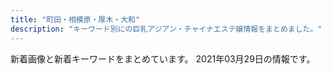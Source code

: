 ```yaml
---
title: "町田・相模原・厚木・大和"
description: "キーワード別にの巨乳アジアン・チャイナエステ嬢情報をまとめました。"
---
```


新着画像と新着キーワードをまとめています。
2021年03月29日の情報です。

<DmmAffiliateIns />
<KeywordTable
  shops={
    [
    {
        "url": "http://www.yuri.esjoho.com/",
        "name": "\u767e\u5408",
        "station": "\u753a\u7530\u99c5\u5317\u53e3",
        "keywords": {
            "F": 2,
            "87": 4,
            "88": 2,
            "89": 2,
            "E": 2,
            "D": 4
        },
        "img_links": [
            "http://www.yuri.esjoho.com/files/003.jpg",
            "http://www.yuri.esjoho.com/images/s_pick.jpg",
            "http://www.yuri.esjoho.com/images/s_staff.jpg",
            "http://www.yuri.esjoho.com/images/top.jpg",
            "http://www.yuri.esjoho.com/files/002-02.jpg",
            "http://www.yuri.esjoho.com/files/001-02.jpg",
            "http://www.yuri.esjoho.com/images/1.jpg",
            "http://www.yuri.esjoho.com/images/end1.png",
            "http://www.yuri.esjoho.com/files/001-03.jpg",
            "http://www.yuri.esjoho.com/files/004-03.jpg",
            "http://www.yuri.esjoho.com/images/nbj3.jpg",
            "http://www.yuri.esjoho.com/files/004-02.jpg",
            "http://www.yuri.esjoho.com/images/s_news.jpg",
            "http://www.yuri.esjoho.com/images/s_info.jpg",
            "http://www.yuri.esjoho.com/images/mobile.jpg",
            "http://www.yuri.esjoho.com/files/002-03.jpg",
            "http://www.yuri.esjoho.com/files/003-03.jpg",
            "http://www.yuri.esjoho.com/files/003-02.jpg",
            "http://www.yuri.esjoho.com/files/002.jpg",
            "http://www.yuri.esjoho.com/images/gallery1.jpg",
            "http://www.yuri.esjoho.com/files/001.jpg",
            "http://www.yuri.esjoho.com/files/004.jpg"
        ]
    },
    {
        "name": "\u5922\u306e\u604b",
        "img_links": [
            "http://yumenokoi.xyz.mn/photos/sites/63/2020/08/2020082804382098.jpg",
            "http://yumenokoi.xyz.mn/photos/sites/63/2020/08/2020082804381466.jpg",
            "http://yumenokoi.xyz.mn/images/news1.jpg",
            "http://yumenokoi.xyz.mn/images/info2.jpg",
            "http://yumenokoi.xyz.mn/images/s_staff.jpg",
            "http://yumenokoi.xyz.mn/images/staff_bj3.jpg",
            "http://yumenokoi.xyz.mn/images/s_link.jpg",
            "http://yumenokoi.xyz.mn/images/1.jpg",
            "http://yumenokoi.xyz.mn/images/2.jpg",
            "http://yumenokoi.xyz.mn/images/mobile.jpg",
            "http://yumenokoi.xyz.mn/images/top.jpg"
        ],
        "station": "\u5927\u548c\u99c5\u5317\u53e3",
        "url": "http://yumenokoi.xyz.mn/",
        "keywords": {
            "D": 2,
            "86": 2
        }
    },
    {
        "station": "\u672c\u539a\u6728\u99c5\u5357\u53e3",
        "keywords": {},
        "name": "\u305f\u3093\u307d\u307d",
        "url": "http://tanpopo.rankuens.com/",
        "img_links": [
            "http://tanpopo.rankuens.com/css/staff/staff03.jpg",
            "http://tanpopo.rankuens.com/css/osusume01.jpg",
            "http://tanpopo.rankuens.com/css/top02.jpg",
            "http://tanpopo.rankuens.com/css/foot01.jpg",
            "http://tanpopo.rankuens.com/css/top03.jpg",
            "http://tanpopo.rankuens.com/css/osusume03.jpg",
            "http://tanpopo.rankuens.com/css/m-head.jpg",
            "http://tanpopo.rankuens.com/css/osusume02.jpg",
            "http://tanpopo.rankuens.com/css/top001.jpg",
            "http://tanpopo.rankuens.com/css/staff/staff02.jpg",
            "http://tanpopo.rankuens.com/css/staff/staff01.jpg",
            "http://tanpopo.rankuens.com/images/call.png"
        ]
    },
    {
        "keywords": {},
        "station": "\u5c0f\u7530\u6025\u76f8\u6a21\u539f\u99c5\u5357\u53e3",
        "img_links": [
            "http://cocoa.jpest.net/images/200.png",
            "http://cocoa.jpest.net/images/300.png",
            "http://cocoa.jpest.net/images/r1.jpg",
            "http://cocoa.jpest.net/images/tite-link.png",
            "http://cocoa.jpest.net/images/g6.jpg",
            "http://cocoa.jpest.net/images/r3.jpg",
            "http://cocoa.jpest.net/images/88.png",
            "http://cocoa.jpest.net/images/tit-new.png",
            "http://cocoa.jpest.net/images/g5.jpg",
            "http://cocoa.jpest.net/images/tit-newface.png",
            "http://cocoa.jpest.net/images/r6.jpg",
            "http://cocoa.jpest.net/images/g7.jpg",
            "http://cocoa.jpest.net/images/r2.jpg",
            "http://cocoa.jpest.net/images/r5.jpg",
            "http://cocoa.jpest.net/images/mobile.png",
            "http://cocoa.jpest.net/images/r4.jpg",
            "http://cocoa.jpest.net/images/g2.jpg",
            "http://cocoa.jpest.net/images/pickup.png",
            "http://cocoa.jpest.net/images/g4.jpg",
            "http://cocoa.jpest.net/images/tite-staff.png",
            "http://cocoa.jpest.net/images/n-03.png",
            "http://cocoa.jpest.net/images/n-01.png",
            "http://cocoa.jpest.net/images/p-r.png",
            "http://cocoa.jpest.net/images/g0.jpg",
            "http://cocoa.jpest.net/images/g1.jpg",
            "http://cocoa.jpest.net/images/g3.jpg",
            "http://cocoa.jpest.net/images/top.png"
        ],
        "name": "CoCoa\u30fb\u30b3\u30b3\u30a2",
        "url": "http://cocoa.jpest.net/"
    },
    {
        "img_links": [
            "https://lafesta.ests.jp/photos/sites/43/2018/06/201806260314216.jpg",
            "https://lafesta.ests.jp/photos/sites/43/2020/09/2020092918240213.jpg",
            "https://lafesta.ests.jp/photos/sites/43/2018/06/2018062603142188.jpg",
            "https://lafesta.ests.jp/images/s_staff.jpg",
            "https://lafesta.ests.jp/images/mobile.jpg",
            "https://lafesta.ests.jp/images/s1.jpg",
            "https://lafesta.ests.jp/images/staff0.jpg",
            "https://lafesta.ests.jp/images/pick1.jpg",
            "https://lafesta.ests.jp/photos/sites/43/2020/11/2020111211332413.jpg",
            "https://lafesta.ests.jp/images/pick_bj2.jpg",
            "https://lafesta.ests.jp/images/s3.jpg",
            "https://lafesta.ests.jp/photos/sites/43/2019/05/2019052513415829.jpg",
            "https://lafesta.ests.jp/images/pick.jpg",
            "https://lafesta.ests.jp/images/photo.jpg",
            "https://lafesta.ests.jp/images/top.jpg",
            "https://lafesta.ests.jp/images/s_news.jpg"
        ],
        "keywords": {
            "C": 9
        },
        "url": "https://lafesta.ests.jp/",
        "station": "\u6d77\u8001\u540d\u99c5\u6771\u53e3",
        "name": "\u30e9\u30d5\u30a7\u30b9\u30bf"
    },
    {
        "station": "\u5ea7\u9593\u99c5\u897f\u53e3",
        "img_links": [
            "http://shonoyou.me-es.com/images/rec_10.jpg",
            "http://shonoyou.me-es.com/images/index_27.jpg",
            "http://shonoyou.me-es.com/images/index_22.jpg",
            "http://shonoyou.me-es.com/images/index_06.jpg",
            "http://shonoyou.me-es.com/girl/013.jpg",
            "http://shonoyou.me-es.com/girl/016a.jpg",
            "http://shonoyou.me-es.com/girl/02.jpg",
            "http://shonoyou.me-es.com/images/index_17.jpg",
            "http://shonoyou.me-es.com/images/index_12.jpg",
            "http://shonoyou.me-es.com/images/index_25.jpg",
            "http://shonoyou.me-es.com/girl/019.jpg",
            "http://shonoyou.me-es.com/images/index_21.jpg",
            "http://shonoyou.me-es.com/girl/017.jpg",
            "http://shonoyou.me-es.com/images/rec.jpg",
            "http://shonoyou.me-es.com/girl/015a.jpg",
            "http://shonoyou.me-es.com/images/index_24.jpg",
            "http://shonoyou.me-es.com/images/index_14.jpg",
            "http://shonoyou.me-es.com/girl/017a.jpg",
            "http://shonoyou.me-es.com/girl/013a.jpg",
            "http://shonoyou.me-es.com/images/index_20.jpg",
            "http://shonoyou.me-es.com/images/index_16.jpg",
            "http://shonoyou.me-es.com/images/info.jpg",
            "http://shonoyou.me-es.com/images/top.jpg",
            "http://shonoyou.me-es.com/images/index_11.jpg",
            "http://shonoyou.me-es.com/images/index_10.jpg",
            "http://shonoyou.me-es.com/images/info_10.jpg",
            "http://shonoyou.me-es.com/girl/02a.jpg",
            "http://shonoyou.me-es.com/girl/010a.jpg",
            "http://shonoyou.me-es.com/images/index_07.jpg",
            "http://shonoyou.me-es.com/images/index_09.jpg",
            "http://shonoyou.me-es.com/images/index_04.jpg",
            "http://shonoyou.me-es.com/images/top2.jpg",
            "http://shonoyou.me-es.com/girl/010.jpg",
            "http://shonoyou.me-es.com/girl/016.jpg",
            "http://shonoyou.me-es.com/images/index_05.jpg",
            "http://shonoyou.me-es.com/images/staff_10.jpg",
            "http://shonoyou.me-es.com/girl/015.jpg",
            "http://shonoyou.me-es.com/girl/019a.jpg",
            "http://shonoyou.me-es.com/images/index_02.jpg",
            "http://shonoyou.me-es.com/images/index_03.jpg",
            "http://shonoyou.me-es.com/images/index_19.jpg"
        ],
        "name": "\u521d\u306e\u8449",
        "url": "http://shonoyou.me-es.com/",
        "keywords": {}
    },
    {
        "station": "\u76f8\u6a21\u5927\u91ce\u99c5\u5317\u53e3",
        "url": "http://www.iyashihonpo.iesjp.com/",
        "name": "\u7652\u3057\u672c\u8217",
        "img_links": [
            "http://www.iyashihonpo.iesjp.com/files/002-03.jpg",
            "http://www.iyashihonpo.iesjp.com/files/001-02.jpg",
            "http://www.iyashihonpo.iesjp.com/images/infoSlide01.jpg",
            "http://www.iyashihonpo.iesjp.com/files/005.jpg",
            "http://www.iyashihonpo.iesjp.com/files/005-03.jpg",
            "http://www.iyashihonpo.iesjp.com/files/006-02.jpg",
            "http://www.iyashihonpo.iesjp.com/files/006.jpg",
            "http://www.iyashihonpo.iesjp.com/files/004.jpg",
            "http://www.iyashihonpo.iesjp.com/images/coverParts.png",
            "http://www.iyashihonpo.iesjp.com/files/001-03.jpg",
            "http://www.iyashihonpo.iesjp.com/images/backlistbtn.png",
            "http://www.iyashihonpo.iesjp.com/files/001.jpg",
            "http://www.iyashihonpo.iesjp.com/files/004-03.jpg",
            "http://www.iyashihonpo.iesjp.com/files/005-02.jpg",
            "http://www.iyashihonpo.iesjp.com/files/007-03.jpg",
            "http://www.iyashihonpo.iesjp.com/files/004-02.jpg",
            "http://www.iyashihonpo.iesjp.com/files/007.jpg",
            "http://www.iyashihonpo.iesjp.com/files/006-03.jpg",
            "http://www.iyashihonpo.iesjp.com/images/attention.png",
            "http://www.iyashihonpo.iesjp.com/files/002.jpg",
            "http://www.iyashihonpo.iesjp.com/files/002-02.jpg",
            "http://www.iyashihonpo.iesjp.com/files/007-02.jpg"
        ],
        "keywords": {
            "C": 14,
            "86": 10,
            "E": 4,
            "D": 8,
            "87": 2
        }
    },
    {
        "img_links": [
            "http://esthe-japan.work/tsubaki/staff/staff1/01.jpg",
            "http://esthe-japan.work/tsubaki/img/foot.jpg",
            "http://esthe-japan.work/tsubaki/pic/topimg.jpg",
            "http://esthe-japan.work/tsubaki/staff/staff5/01.jpg",
            "http://esthe-japan.work/tsubaki/staff/staff3/01.jpg",
            "http://esthe-japan.work/tsubaki/pic/head.png",
            "http://esthe-japan.work/tsubaki/staff/staff4/01.jpg",
            "http://esthe-japan.work/tsubaki/staff/staff2/01.jpg",
            "http://esthe-japan.work/tsubaki/pic/campaign.jpg",
            "http://esthe-japan.work/tsubaki/staff/staff/01.jpg",
            "http://esthe-japan.work/tsubaki/img/ttl_staff.png"
        ],
        "station": "JR\u76f8\u6a21\u539f\u99c5\u5357\u53e3",
        "keywords": {
            "C": 12
        },
        "url": "http://esthe-japan.work/tsubaki/",
        "name": "\u693f"
    },
    {
        "keywords": {},
        "img_links": [
            "http://www.k-koen.work/images/menu/top.png",
            "http://www.k-koen.work/images/staff_t.jpg",
            "http://www.k-koen.work/sp/img/ai1.jpg",
            "http://www.k-koen.work/sp/images/tel.jpg",
            "http://www.k-koen.work/images/menu/interior.png",
            "http://www.k-koen.work/staff/risa.jpg",
            "http://www.k-koen.work/images/rec.jpg",
            "http://www.k-koen.work/sp/menu/staff.png",
            "http://www.k-koen.work/sp/img/maya1.jpg",
            "http://www.k-koen.work/img/kaori1.jpg",
            "http://www.k-koen.work/sp/img/lala1.jpg",
            "http://www.k-koen.work/images/sys1.jpg",
            "http://www.k-koen.work/sp/images/news.jpg",
            "http://www.k-koen.work/sp/images/rec.jpg",
            "http://www.k-koen.work/images/sys2.png",
            "http://www.k-koen.work/sp/img/koko1.jpg",
            "http://www.k-koen.work/images/news.jpg",
            "http://www.k-koen.work/sp/images/topgirl.jpg",
            "http://www.k-koen.work/sp/staff/ai.jpg",
            "http://www.k-koen.work/images/menu/staff.png",
            "http://www.k-koen.work/images/right.png",
            "http://www.k-koen.work/staff/ai.jpg",
            "http://www.k-koen.work/sp/images/interior_t.jpg",
            "http://www.k-koen.work/staff/lala.jpg",
            "http://www.k-koen.work/sp/staff/koko.jpg",
            "http://www.k-koen.work/sp/staff/lala.jpg",
            "http://www.k-koen.work/staff/emi.jpg",
            "http://www.k-koen.work/img/ai1.jpg",
            "http://www.k-koen.work/sp/images/head.jpg",
            "http://www.k-koen.work/images/tel.png",
            "http://www.k-koen.work/sp/menu/top.png",
            "http://www.k-koen.work/sp/images/int1.jpg",
            "http://www.k-koen.work/staff/maya.jpg",
            "http://www.k-koen.work/sp/images/footer.png",
            "http://www.k-koen.work/sp/img/yuyu1.jpg",
            "http://www.k-koen.work/sp/images/koko_200x40.png",
            "http://www.k-koen.work/sp/images/int2.jpg",
            "http://www.k-koen.work/staff/yuyu.jpg",
            "http://www.k-koen.work/images/tg.jpg",
            "http://www.k-koen.work/staff/kaori.jpg",
            "http://www.k-koen.work/sp/images/staff_t.jpg",
            "http://www.k-koen.work/img/lala2.jpg",
            "http://www.k-koen.work/sp/images/ac1.jpg",
            "http://www.k-koen.work/images/int1.jpg",
            "http://www.k-koen.work/img/lala1.jpg",
            "http://www.k-koen.work/sp/staff/maya.jpg",
            "http://www.k-koen.work/sp/img/emi1.jpg",
            "http://www.k-koen.work/img/emi1.jpg",
            "http://www.k-koen.work/images/koko_200x40.png",
            "http://www.k-koen.work/sp/menu/interior.png",
            "http://www.k-koen.work/sp/img/lala2.jpg",
            "http://www.k-koen.work/img/risa1.jpg",
            "http://www.k-koen.work/img/maya1.jpg",
            "http://www.k-koen.work/sp/images/sys1.jpg",
            "http://www.k-koen.work/sp/images/bg.png",
            "http://www.k-koen.work/staff/koko.jpg",
            "http://www.k-koen.work/images/time.jpg",
            "http://www.k-koen.work/img/yuyu1.jpg",
            "http://www.k-koen.work/sp/img/risa1.jpg",
            "http://www.k-koen.work/sp/images/sys2.jpg",
            "http://www.k-koen.work/sp/staff/risa.jpg",
            "http://www.k-koen.work/sp/images/newsb.png",
            "http://www.k-koen.work/images/int2.png",
            "http://www.k-koen.work/sp/img/kaori1.jpg",
            "http://www.k-koen.work/img/koko1.jpg",
            "http://www.k-koen.work/sp/staff/yuyu.jpg",
            "http://www.k-koen.work/images/interior_t.jpg",
            "http://www.k-koen.work/images/sm.jpg",
            "http://www.k-koen.work/sp/staff/emi.jpg",
            "http://www.k-koen.work/sp/staff/kaori.jpg"
        ],
        "station": "JR\u6a4b\u672c\u99c5\u5317\u53e3",
        "name": "For you",
        "url": "http://www.k-koen.work/"
    },
    {
        "keywords": {
            "E": 1,
            "86": 8,
            "D": 7
        },
        "name": "\u5fc3\u306e\u5922",
        "url": "http://forever-est.xyz/",
        "img_links": [
            "http://forever-est.xyz/images/r04.jpg",
            "http://forever-est.xyz/images/girl2.png",
            "http://forever-est.xyz/images/girl7.png",
            "http://forever-est.xyz/images/girl9.png",
            "http://forever-est.xyz/images/but4.png",
            "http://forever-est.xyz/images/tit1.jpg",
            "http://forever-est.xyz/images/ftb.jpg",
            "http://forever-est.xyz/images/head1.jpg",
            "http://forever-est.xyz/images/r01.jpg",
            "http://forever-est.xyz/images/but6.png",
            "http://forever-est.xyz/images/but5.png",
            "http://forever-est.xyz/images/fbb.jpg",
            "http://forever-est.xyz/images/but2.png",
            "http://forever-est.xyz/images/tit2.jpg",
            "http://forever-est.xyz/images/tit5.jpg",
            "http://forever-est.xyz/images/r03.jpg",
            "http://forever-est.xyz/images/line.jpg",
            "http://forever-est.xyz/images/but1.png",
            "http://forever-est.xyz/images/girl1.png",
            "http://forever-est.xyz/images/but3.png",
            "http://forever-est.xyz/images/r02.jpg",
            "http://forever-est.xyz/images/tit3.jpg",
            "http://forever-est.xyz/images/girl6.png",
            "http://forever-est.xyz/images/girl5.png",
            "http://forever-est.xyz/images/line1.jpg",
            "http://forever-est.xyz/images/girl8.png",
            "http://forever-est.xyz/images/girl3.png",
            "http://forever-est.xyz/images/tit6.jpg"
        ],
        "station": "\u4e2d\u592e\u6797\u9593\u99c5\u5317\u53e3"
    },
    {
        "url": "http://a-relax.info",
        "keywords": {
            "86": 5,
            "80": 1,
            "E": 1,
            "D": 6,
            "92": 1,
            "87": 3,
            "89": 2,
            "90": 1,
            "F": 1,
            "88": 1,
            "C": 8,
            "85": 3
        },
        "img_links": [
            "http://a-relax.info/girl/019.jpg",
            "http://a-relax.info/images/index_14.jpg",
            "http://a-relax.info/images/info_19.jpg",
            "http://a-relax.info/girl/014.jpg",
            "http://a-relax.info/images/index_04.jpg",
            "http://a-relax.info/images/index_22.jpg",
            "http://a-relax.info/girl/011.jpg",
            "http://a-relax.info/girl/026.jpg",
            "http://a-relax.info/girl/02.jpg",
            "http://a-relax.info/girl/05.jpg",
            "http://a-relax.info/images/02.jpg",
            "http://a-relax.info/images/r05.jpg",
            "http://a-relax.info/images/index_23.jpg",
            "http://a-relax.info/images/index_25.jpg",
            "http://a-relax.info/girl/017.jpg",
            "http://a-relax.info/images/index_16.jpg",
            "http://a-relax.info/images/index_31.jpg",
            "http://a-relax.info/girl/024.jpg",
            "http://a-relax.info/images/index_20.jpg",
            "http://a-relax.info/images/index_34.jpg",
            "http://a-relax.info/images/r03.jpg",
            "http://a-relax.info/girl/04.jpg",
            "http://a-relax.info/images/index_37.jpg",
            "http://a-relax.info/images/01.jpg",
            "http://a-relax.info/images/index_01.jpg",
            "http://a-relax.info/images/index_03.jpg",
            "http://a-relax.info/girl/023.jpg",
            "http://a-relax.info/girl/013.jpg",
            "http://a-relax.info/girl/016.jpg",
            "http://a-relax.info/images/index_36.jpg",
            "http://a-relax.info/images/index_11.jpg",
            "http://a-relax.info/images/index_09.jpg",
            "http://a-relax.info/images/index_29.jpg",
            "http://a-relax.info/images/staff_01.jpg",
            "http://a-relax.info/images/index_10.jpg",
            "http://a-relax.info/images/index_12.jpg",
            "http://a-relax.info/images/index_15.jpg",
            "http://a-relax.info/girl/022.jpg",
            "http://a-relax.info/images/index_07.jpg",
            "http://a-relax.info/girl/018.jpg",
            "http://a-relax.info/images/index_28.jpg",
            "http://a-relax.info/images/index_24.jpg",
            "http://a-relax.info/images/sub_23.jpg",
            "http://a-relax.info/images/staff_19.jpg",
            "http://a-relax.info/girl/03.jpg",
            "http://a-relax.info/images/info_01.jpg",
            "http://a-relax.info/images/r04.jpg",
            "http://a-relax.info/images/index_13.jpg",
            "http://a-relax.info/images/index_06.jpg",
            "http://a-relax.info/images/index_18.jpg",
            "http://a-relax.info/girl/021.jpg",
            "http://a-relax.info/images/index_38.jpg",
            "http://a-relax.info/girl/00.jpg",
            "http://a-relax.info/images/r01.jpg",
            "http://a-relax.info/images/index_27.jpg",
            "http://a-relax.info/images/index_35.jpg",
            "http://a-relax.info/images/r02.jpg",
            "http://a-relax.info/girl/025.jpg",
            "http://a-relax.info/images/index_40.jpg",
            "http://a-relax.info/girl/01.jpg",
            "http://a-relax.info/images/index_08.jpg",
            "http://a-relax.info/images/index_02.jpg",
            "http://a-relax.info/images/rec.jpg",
            "http://a-relax.info/images/index_32.jpg",
            "http://a-relax.info/images/index_17.jpg",
            "http://a-relax.info/images/rec_19.jpg"
        ],
        "name": "\u3075\u308c\u3042\u3044",
        "station": "\u5357\u6797\u9593\u99c5\u897f\u53e3"
    },
    {
        "name": "\u7652\u3057\u306e\u68ee",
        "url": "http://relax-free.info/iyashinomori/",
        "keywords": {},
        "station": "\u5357\u6797\u9593\u99c5\u897f\u53e3",
        "img_links": [
            "http://relax-free.info/iyashinomori/staff/staff-mika.png",
            "http://relax-free.info/iyashinomori/images/bill.jpg",
            "http://relax-free.info/iyashinomori/images/c-top.png",
            "http://relax-free.info/iyashinomori/images/bar-cam.png",
            "http://relax-free.info/iyashinomori/staff/staff-mai.png",
            "http://relax-free.info/iyashinomori/images/pic8.jpg",
            "http://relax-free.info/iyashinomori/images/bar-news.png",
            "http://relax-free.info/iyashinomori/images/bar-newface.png",
            "http://relax-free.info/iyashinomori/images/pic2.jpg",
            "http://relax-free.info/iyashinomori/images/pic1.jpg",
            "http://relax-free.info/iyashinomori/staff/staff-haru.png",
            "http://relax-free.info/iyashinomori/images/pic7.jpg",
            "http://relax-free.info/iyashinomori/images/bar-therapist.png",
            "http://relax-free.info/iyashinomori/images/b-tel.png",
            "http://relax-free.info/iyashinomori/images/c-interior.png",
            "http://relax-free.info/iyashinomori/images/footter.png",
            "http://relax-free.info/iyashinomori/images/b-qr.jpg",
            "http://relax-free.info/iyashinomori/images/bar-interior.png",
            "http://relax-free.info/iyashinomori/images/c-therapist.png",
            "http://relax-free.info/iyashinomori/images/index.png",
            "http://relax-free.info/iyashinomori/images/bar-other.png"
        ]
    },
    {
        "keywords": {
            "86": 9,
            "D": 12,
            "88": 3,
            "G": 1,
            "89": 1
        },
        "name": "AGEHA \uff5e\u30a2\u30b2\u30cf\uff5e",
        "url": "http://shegege.site/",
        "img_links": [
            "http://shegege.site/img/nav-003.png",
            "http://shegege.site/img/nav-001.png",
            "http://shegege.site/img/nav-002.png",
            "http://shegege.site/uploads/allimg/200711/1-200G1103624.jpg",
            "http://shegege.site/img/tel.png",
            "http://shegege.site/uploads/201224/1-20122412301I25.jpg",
            "http://shegege.site/uploads/191107/1-19110G5523cb.jpg",
            "http://shegege.site/uploads/210329/1-21032ZT9543a.jpg",
            "http://shegege.site/uploads/201218/1-20121Q25123912.jpg",
            "http://shegege.site/uploads/200520/1-2005200S91a39.jpg",
            "http://shegege.site/uploads/201128/1-20112Q01145319.jpg",
            "http://shegege.site/img/nav-006.png",
            "http://shegege.site/uploads/200325/1-200325131632G7.jpg",
            "http://shegege.site/uploads/210305/1-2103051I911305.jpg",
            "http://shegege.site/uploads/200602/1-20060211364K04.jpg",
            "http://shegege.site/uploads/190909/1-1ZZ9151421512.jpg",
            "http://shegege.site/uploads/200619/1-200619150304G2.jpg",
            "http://shegege.site/uploads/200711/1-200G11036344J.jpg",
            "http://shegege.site/img/nav-004.png",
            "http://shegege.site/uploads/210114/1-210114150150196.jpg",
            "http://shegege.site/img/nav-005.png"
        ],
        "station": "\u672c\u539a\u6728\u99c5\u5317\u53e3"
    },
    {
        "url": "http://sakura-relax.work/",
        "keywords": {
            "C": 7
        },
        "img_links": [
            "http://sakura-relax.work/img/head.png",
            "http://sakura-relax.work/sp/img/kan.jpg",
            "http://sakura-relax.work/img/st10.jpg",
            "http://sakura-relax.work/img/st002.jpg",
            "http://sakura-relax.work/sp/img/p11.jpg",
            "http://sakura-relax.work/sp/img/t-o.jpg",
            "http://sakura-relax.work/img/st02.jpg",
            "http://sakura-relax.work/sp/img/time.jpg",
            "http://sakura-relax.work/img/s2.jpg",
            "http://sakura-relax.work/sp/img/s000.jpg",
            "http://sakura-relax.work/sp/img/botton.jpg",
            "http://sakura-relax.work/sp/img/tel2.jpg",
            "http://sakura-relax.work/sp/img/p10.jpg",
            "http://sakura-relax.work/sp/img/pc.jpg",
            "http://sakura-relax.work/sp/img/t-r.jpg",
            "http://sakura-relax.work/img/s00.jpg",
            "http://sakura-relax.work/img/st11.jpg",
            "http://sakura-relax.work/img/kan.jpg",
            "http://sakura-relax.work/img/s11.jpg",
            "http://sakura-relax.work/sp/img/xmas.png",
            "http://sakura-relax.work/sp/img/info.jpg",
            "http://sakura-relax.work/sp/img/jk.jpg",
            "http://sakura-relax.work/sp/img/t-a.jpg",
            "http://sakura-relax.work/sp/img/tel.jpg",
            "http://sakura-relax.work/img/st6.jpg",
            "http://sakura-relax.work/img/s10.jpg",
            "http://sakura-relax.work/sp/img/s00.jpg",
            "http://sakura-relax.work/img/s6.jpg",
            "http://sakura-relax.work/sp/img/st6.jpg",
            "http://sakura-relax.work/sp/img/st2.jpg",
            "http://sakura-relax.work/sp/img/pic.jpg",
            "http://sakura-relax.work/img/bottom.png",
            "http://sakura-relax.work/sp/img/p6.jpg",
            "http://sakura-relax.work/img/st2.jpg",
            "http://sakura-relax.work/img/s000.jpg",
            "http://sakura-relax.work/sp/img/tit.jpg",
            "http://sakura-relax.work/sp/img/st11.jpg",
            "http://sakura-relax.work/img/mo.png",
            "http://sakura-relax.work/sp/img/st002.jpg",
            "http://sakura-relax.work/sp/img/add.jpg",
            "http://sakura-relax.work/sp/img/sys.jpg",
            "http://sakura-relax.work/sp/img/t-t.jpg",
            "http://sakura-relax.work/sp/img/t-s.jpg",
            "http://sakura-relax.work/img/xmas.png",
            "http://sakura-relax.work/sp/img/st10.jpg",
            "http://sakura-relax.work/sp/img/st02.jpg",
            "http://sakura-relax.work/img/jk.jpg"
        ],
        "station": "\u5357\u6797\u9593\u99c5\u897f\u53e3",
        "name": "\u30b5\u30af\u30e9"
    },
    {
        "img_links": [
            "http://dorami-jp.work/static/picture/esthe1.jpg",
            "http://dorami-jp.work/static/picture/esthe2.jpg",
            "http://dorami-jp.work/static/picture/ac2.jpg",
            "http://dorami-jp.work/uploads/210315/1-210315101326118.jpg",
            "http://dorami-jp.work/static/picture/footer-r.png",
            "http://dorami-jp.work/static/picture/staff.png",
            "http://dorami-jp.work/static/picture/ac1.jpg",
            "http://dorami-jp.work/uploads/210329/1-21032912593a27.jpg",
            "http://dorami-jp.work/static/picture/main1.jpg",
            "http://dorami-jp.work/static/picture/footer-l.png",
            "http://dorami-jp.work/static/picture/info_t.png",
            "http://dorami-jp.work/uploads/201212/1-201212100Q2220.jpg",
            "http://dorami-jp.work/static/picture/sys1.png",
            "http://dorami-jp.work/static/picture/home.png",
            "http://dorami-jp.work/static/picture/esthe3.jpg",
            "http://dorami-jp.work/uploads/201212/1-201212100RL28.jpg",
            "http://dorami-jp.work/static/picture/staff_t.png",
            "http://dorami-jp.work/uploads/210213/1-21021312211V96.jpg",
            "http://dorami-jp.work/uploads/201212/1-201212100Ja10.jpg"
        ],
        "station": "\u672c\u539a\u6728\u99c5\u5317\u53e3",
        "keywords": {},
        "url": "http://dorami-jp.work/",
        "name": "dorami"
    },
    {
        "img_links": [
            "http://okaeri.estheya.com/static/picture/index01.jpg",
            "http://okaeri.estheya.com/static/picture/staff02.jpg",
            "http://okaeri.estheya.com/static/picture/staff001.jpg",
            "http://okaeri.estheya.com/static/picture/staff03.jpg",
            "http://okaeri.estheya.com/static/picture/staff01.jpg"
        ],
        "station": "\u672c\u539a\u6728\u99c5\u5357\u53e3",
        "keywords": {},
        "name": "\u304a\u5e30\u308a",
        "url": "http://okaeri.estheya.com/"
    },
    {
        "keywords": {
            "83": 9,
            "88": 9,
            "85": 9,
            "87": 36,
            "E": 18,
            "D": 81,
            "C": 16,
            "86": 36
        },
        "name": "\u3055\u304f\u3089",
        "url": "http://sakura.ies.fun/",
        "img_links": [
            "http://sakura.ies.fun/photos/sites/12/2019/01/2019012411562899.jpg",
            "http://sakura.ies.fun/photos/sites/12/2018/05/2018053010101743.jpg",
            "http://sakura.ies.fun/photos/sites/12/2019/01/2019012411562997.jpg",
            "http://sakura.ies.fun/images/s_staff.jpg",
            "http://sakura.ies.fun/photos/sites/12/2019/03/2019032201283686.jpg",
            "http://sakura.ies.fun/images/room4.jpg",
            "http://sakura.ies.fun/images/mobile.jpg",
            "http://sakura.ies.fun/images/room3.jpg",
            "http://sakura.ies.fun/photos/sites/12/2018/05/2018053010184960.jpg",
            "http://sakura.ies.fun/photos/sites/12/2018/05/201805301010187.jpg",
            "http://sakura.ies.fun/photos/sites/12/2019/03/2019032201293340.jpg",
            "http://sakura.ies.fun/photos/sites/12/2019/03/2019032203475898.jpg",
            "http://sakura.ies.fun/images/room1.jpg",
            "http://sakura.ies.fun/images/s_news.jpg",
            "http://sakura.ies.fun/images/top.jpg",
            "http://sakura.ies.fun/photos/sites/12/2019/03/2019032203022448.jpg",
            "http://sakura.ies.fun/images/room2.jpg",
            "http://sakura.ies.fun/images/s1.jpg",
            "http://sakura.ies.fun/images/pick.jpg",
            "http://sakura.ies.fun/photos/sites/12/2019/01/2019012411562785.jpg",
            "http://sakura.ies.fun/images/s3.jpg",
            "http://sakura.ies.fun/images/s_link.jpg",
            "http://sakura.ies.fun/photos/sites/12/2019/01/2019012411562891.jpg"
        ],
        "station": "\u672c\u539a\u6728\u99c5\u5317\u53e3"
    },
    {
        "keywords": {
            "C": 19
        },
        "name": "\u30c1\u30e3\u30fc\u30df\u30f3\u30b0",
        "url": "http://msg-aroma.com/",
        "img_links": [
            "http://msg-aroma.com/staff/nao/01.jpg",
            "http://msg-aroma.com/staff/hina/01mb.jpg",
            "http://msg-aroma.com/img/att.png",
            "http://msg-aroma.com/staff/ririko/01mb.jpg",
            "http://msg-aroma.com/staff/ririko/01.jpg",
            "http://msg-aroma.com/staff/mio/01mb.jpg",
            "http://msg-aroma.com/staff/hina/01.jpg",
            "http://msg-aroma.com/staff/mio/01.jpg",
            "http://msg-aroma.com/pic/head.jpg",
            "http://msg-aroma.com/img/ttl_staff.jpg",
            "http://msg-aroma.com/staff/marina/01mb.jpg",
            "http://msg-aroma.com/staff/yuriko/01.jpg",
            "http://msg-aroma.com/staff/miki/01mb.jpg",
            "http://msg-aroma.com/staff/nao/01mb.jpg",
            "http://msg-aroma.com/img/ttl_mobile.png",
            "http://msg-aroma.com/pic/topimg2.png",
            "http://msg-aroma.com/pic/topimg5.png",
            "http://msg-aroma.com/img/ttl_kohkin.png",
            "http://msg-aroma.com/i/files/homeimg.jpg",
            "http://msg-aroma.com/staff/nanami/01.jpg",
            "http://msg-aroma.com/pic/topimg1.png",
            "http://msg-aroma.com/pic/topimg3.png",
            "http://msg-aroma.com/staff/nanami/01mb.jpg",
            "http://msg-aroma.com/staff/marina/01.jpg",
            "http://msg-aroma.com/pic/topimg4.png",
            "http://msg-aroma.com/staff/miki/01.jpg",
            "http://msg-aroma.com/staff/ayumi/01.jpg",
            "http://msg-aroma.com/staff/yuriko/01mb.jpg",
            "http://msg-aroma.com/staff/momo/01mb.jpg",
            "http://msg-aroma.com/staff/momo/01.jpg",
            "http://msg-aroma.com/staff/ayumi/01mb.jpg"
        ],
        "station": "\u672c\u539a\u6728\u99c5\u5317\u53e3"
    },
    {
        "img_links": [
            "http://starrysky.ebb.jp/1-1Z22G6095Y93.jpg",
            "http://starrysky.ebb.jp/1-1Z22G61430623.jpg",
            "http://starrysky.ebb.jp/1-1Z22G60923956.jpg",
            "http://starrysky.ebb.jp/news_bj1.jpg",
            "http://starrysky.ebb.jp/s3.jpg",
            "http://starrysky.ebb.jp/info.jpg",
            "http://starrysky.ebb.jp/1-1Z22G61510229.jpg",
            "http://starrysky.ebb.jp/1-1Z22G61421M9.jpg",
            "http://starrysky.ebb.jp/1-1Z22G6112QR.jpg",
            "http://starrysky.ebb.jp/top.jpg",
            "http://starrysky.ebb.jp/s_news.jpg",
            "http://starrysky.ebb.jp/s_staff.png",
            "http://starrysky.ebb.jp/news_bj3.jpg",
            "http://starrysky.ebb.jp/1-1Z62614493c92.jpg",
            "http://starrysky.ebb.jp/s1.jpg"
        ],
        "url": "http://starrysky.ebb.jp/",
        "station": "\u672c\u539a\u6728\u99c5\u5317\u53e3",
        "keywords": {
            "89": 1,
            "86": 2,
            "D": 1,
            "E": 3,
            "87": 1
        },
        "name": "\u661f\u306e\u7a7a"
    },
    {
        "keywords": {},
        "url": "http://biretuip.xyz/",
        "name": "Lucky",
        "img_links": [
            "http://biretuip.xyz/static/picture/footer-r.png",
            "http://biretuip.xyz/uploads/201109/1-201109134G0153.jpg",
            "http://biretuip.xyz/static/picture/staff_t.png",
            "http://biretuip.xyz/static/picture/esthe1.jpg",
            "http://biretuip.xyz/uploads/201109/1-201109134H31D.jpg",
            "http://biretuip.xyz/static/picture/staff.png",
            "http://biretuip.xyz/uploads/201109/1-201109134AB46.jpg",
            "http://biretuip.xyz/static/picture/ac1.jpg",
            "http://biretuip.xyz/uploads/210302/1-210302133644354.jpg",
            "http://biretuip.xyz/static/picture/esthe2.jpg",
            "http://biretuip.xyz/static/picture/esthe3.jpg",
            "http://biretuip.xyz/static/picture/footer-l.png",
            "http://biretuip.xyz/static/picture/info_t.png",
            "http://biretuip.xyz/static/picture/sys1.png",
            "http://biretuip.xyz/static/picture/home.png",
            "http://biretuip.xyz/static/picture/main1.jpg"
        ],
        "station": "\u672c\u539a\u6728\u99c5\u5317\u53e3"
    },
    {
        "keywords": {
            "89": 1,
            "95": 1,
            "\u4e73": 2,
            "\u5de8\u4e73": 2,
            "F": 1,
            "94": 1,
            "E": 1
        },
        "img_links": [
            "http://www.relax-fuwafuwa.cn/Public/Reception/picture/nei3.jpg",
            "http://www.relax-fuwafuwa.cn/Public/Reception/picture/s_staff.png",
            "http://www.relax-fuwafuwa.cn/Public/Reception/picture/news.png",
            "http://www.relax-fuwafuwa.cn/ueditor/php/upload/image/20210209/1612841030527909.jpeg",
            "http://www.relax-fuwafuwa.cn/Public/Reception/picture/2.png",
            "http://www.relax-fuwafuwa.cn/Public/Reception/picture/1.png",
            "http://www.relax-fuwafuwa.cn/ueditor/php/upload/image/20171213/1513161912109916.jpg",
            "http://www.relax-fuwafuwa.cn/Public/Reception/picture/staff1.jpg",
            "http://www.relax-fuwafuwa.cn/Public/Reception/picture/s_massage.png",
            "http://www.relax-fuwafuwa.cn/Public/Reception/picture/nei5.jpg",
            "http://www.relax-fuwafuwa.cn/Public/Reception/picture/massage1.png",
            "http://www.relax-fuwafuwa.cn/Public/Reception/picture/biaoti.jpg",
            "http://www.relax-fuwafuwa.cn/Public/Reception/picture/top.png",
            "http://www.relax-fuwafuwa.cn/Public/Reception/picture/nei_bj3.jpg"
        ],
        "url": "http://www.relax-fuwafuwa.cn/",
        "station": "\u5c0f\u7530\u6025\u76f8\u6a21\u539f\u99c5\u5357\u53e3",
        "name": "\u3075\u308f\u3075\u308f"
    },
    {
        "url": "http://dream.ebb.jp/",
        "station": "JR\u753a\u7530\u99c5",
        "img_links": [
            "http://dream.ebb.jp/fengjing2.jpg",
            "http://dream.ebb.jp/head_1_4332_15445805847677.jpg",
            "http://dream.ebb.jp/g1.jpg",
            "http://dream.ebb.jp/fengjing1.jpg",
            "http://dream.ebb.jp/staff_7170_1544625837499078.jpg",
            "http://dream.ebb.jp/g2.jpg",
            "http://dream.ebb.jp/staff_7559_1547886875744350.jpg",
            "http://dream.ebb.jp/head_2_4332_1544580584367843.jpg",
            "http://dream.ebb.jp/head_3_4332_1544580584869237.jpg",
            "http://dream.ebb.jp/fengjing3.jpg",
            "http://dream.ebb.jp/head_4_4332_1544580584784110.jpg",
            "http://dream.ebb.jp/fengjing4.jpg"
        ],
        "keywords": {
            "88": 1,
            "C": 1,
            "E": 2,
            "85": 1,
            "F": 1,
            "84": 1,
            "90": 1
        },
        "name": "\u591c\u306e\u5922"
    },
    {
        "keywords": {},
        "url": "http://rose.estheya.com/",
        "img_links": [
            "http://rose.estheya.com/css/staff/staff01-a.jpg",
            "http://rose.estheya.com/css/top01.jpg"
        ],
        "station": "\u5927\u548c\u99c5\u5357\u53e3",
        "name": "ROSE \uff5e\u30ed\u30fc\u30ba\uff5e"
    },
    {
        "img_links": [
            "http://onshin.xyz/_src/39571178/img20200212123750825675.jpg",
            "http://onshin.xyz/_src/38965760/s3.jpg",
            "http://onshin.xyz/_src/39571191/point_blur_jan292021_170857.jpg",
            "http://onshin.xyz/_src/38965813/staffgallery.png",
            "http://onshin.xyz/_src/39571193/point_blur_jan292021_170857.jpg",
            "http://onshin.xyz/_src/38965868/wechatimg52.jpg",
            "http://onshin.xyz/_src/39648932/wechatimg269_20200209155042881.jpg",
            "http://onshin.xyz/_src/39571219/img20200212123842969058.jpg",
            "http://onshin.xyz/_src/38965872/wechatimg51.jpg",
            "http://onshin.xyz/_src/39571026/point_blur_jan292021_170857.jpg",
            "http://onshin.xyz/_src/38965845/img20200212123402999347.jpg",
            "http://onshin.xyz/_src/39571165/img20200212123720046544.jpg",
            "http://onshin.xyz/_src/38965857/s4.jpg",
            "http://onshin.xyz/_src/39571146/wechatimg269_20200209155042881.jpg",
            "http://onshin.xyz/_src/38965856/s4.jpg",
            "http://onshin.xyz/_src/38965847/img20200212123402999347.jpg",
            "http://onshin.xyz/_src/39570590/img20200212123605950636.jpg",
            "http://onshin.xyz/_src/39571115/img20200212123605950636.jpg",
            "http://onshin.xyz/_src/39571218/img20200212123842969058.jpg",
            "http://onshin.xyz/_src/38965849/img20200212123452130136.jpg",
            "http://onshin.xyz/_src/38965854/s2.jpg",
            "http://onshin.xyz/_src/38965784/navi_09.png",
            "http://onshin.xyz/_src/38965789/sign.png",
            "http://onshin.xyz/_src/38965818/sign.png",
            "http://onshin.xyz/_src/39571190/point_blur_jan292021_170857.jpg",
            "http://onshin.xyz/_src/38965758/s1.jpg",
            "http://onshin.xyz/_src/39571004/img20200212123720046544.jpg",
            "http://onshin.xyz/_src/39571232/img20200212123918630367.jpg",
            "http://onshin.xyz/_src/38965778/navi_03.png",
            "http://onshin.xyz/_src/38965795/sign.png",
            "http://onshin.xyz/_src/38965870/wechatimg46.jpg",
            "http://onshin.xyz/_src/39571116/img20200212123605950636.jpg",
            "http://onshin.xyz/_src/38965798/sign.png",
            "http://onshin.xyz/_src/38965886/re.png",
            "http://onshin.xyz/_src/38965782/navi_07.png",
            "http://onshin.xyz/_src/38965874/wechatimg48.jpg",
            "http://onshin.xyz/_src/39571145/wechatimg269_20200209155042881.jpg",
            "http://onshin.xyz/_src/38965876/wechatimg49.jpg",
            "http://onshin.xyz/_src/39571022/img20200212123750825675.jpg",
            "http://onshin.xyz/_src/38965771/conbaner.png",
            "http://onshin.xyz/_src/39647637/cam2.jpg",
            "http://onshin.xyz/_src/39570591/img20200212123605950636.jpg",
            "http://onshin.xyz/_src/38965864/time.png",
            "http://onshin.xyz/_src/39571051/img20200212123842969058.jpg",
            "http://onshin.xyz/_src/39571192/point_blur_jan292021_170857.jpg",
            "http://onshin.xyz/_src/39571055/img20200212123918630367.jpg",
            "http://onshin.xyz/_src/39571177/img20200212123750825675.jpg",
            "http://onshin.xyz/_src/39571117/img20200212123605950636.jpg",
            "http://onshin.xyz/_src/39571005/img20200212123720046544.jpg",
            "http://onshin.xyz/_src/38965770/sign.png",
            "http://onshin.xyz/_src/39627767/wx00020211-183028%402x.png",
            "http://onshin.xyz/_src/38965834/sign.png",
            "http://onshin.xyz/_src/38965812/sign.png",
            "http://onshin.xyz/_src/39571180/img20200212123750825675.jpg",
            "http://onshin.xyz/_src/39571163/img20200212123720046544.jpg",
            "http://onshin.xyz/_src/38965837/sign.png",
            "http://onshin.xyz/_src/38965860/conbaner.png",
            "http://onshin.xyz/_src/38965850/img20200212123452130136.jpg",
            "http://onshin.xyz/_src/39571162/img20200212123720046544.jpg",
            "http://onshin.xyz/_src/38965767/now.jpg",
            "http://onshin.xyz/_src/38965805/img20200212123452130136.jpg",
            "http://onshin.xyz/_src/39647639/cam2.jpg",
            "http://onshin.xyz/_src/39571164/img20200212123720046544.jpg",
            "http://onshin.xyz/_src/38965759/s2.jpg",
            "http://onshin.xyz/_src/39571023/img20200212123750825675.jpg",
            "http://onshin.xyz/_src/39571179/img20200212123750825675.jpg",
            "http://onshin.xyz/_src/38965853/s1.jpg",
            "http://onshin.xyz/_src/39648933/wechatimg270.jpg",
            "http://onshin.xyz/_src/39571027/point_blur_jan292021_170857.jpg",
            "http://onshin.xyz/_src/38965848/img20200212123402999347.jpg",
            "http://onshin.xyz/_src/38965884/wechatimg89089a3d49ce9555a298149aea23d992.jpg",
            "http://onshin.xyz/_src/38965855/s3.jpg",
            "http://onshin.xyz/_src/39571141/wechatimg270.jpg",
            "http://onshin.xyz/_src/39571056/img20200212123918630367.jpg",
            "http://onshin.xyz/_src/38965827/img20200212123452130136.jpg",
            "http://onshin.xyz/_src/38965780/navi_05.png",
            "http://onshin.xyz/_src/38965804/img20200212123452130136.jpg",
            "http://onshin.xyz/_src/38965826/img20200212123452130136.jpg",
            "http://onshin.xyz/_src/38965769/sign.png",
            "http://onshin.xyz/_src/38965766/now.jpg",
            "http://onshin.xyz/_src/38965842/img20200212123402999347.jpg",
            "http://onshin.xyz/_src/38965786/sign.png",
            "http://onshin.xyz/_src/38965843/img20200212123402999347.jpg",
            "http://onshin.xyz/_src/38965844/img20200212123402999347.jpg",
            "http://onshin.xyz/_src/38965878/wechatimg47.jpg",
            "http://onshin.xyz/_src/38965821/sign.png",
            "http://onshin.xyz/_src/38965809/sign.png",
            "http://onshin.xyz/_src/39571217/img20200212123842969058.jpg",
            "http://onshin.xyz/_src/39571142/wechatimg269_20200209155042881.jpg",
            "http://onshin.xyz/_src/39571231/img20200212123918630367.jpg",
            "http://onshin.xyz/_src/39571052/img20200212123842969058.jpg",
            "http://onshin.xyz/_src/39571220/img20200212123842969058.jpg",
            "http://onshin.xyz/_src/39571114/img20200212123605950636.jpg",
            "http://onshin.xyz/_src/39571234/img20200212123918630367.jpg",
            "http://onshin.xyz/_src/39571233/img20200212123918630367.jpg"
        ],
        "url": "http://onshin.xyz/",
        "name": "\u695a\u3005",
        "keywords": {},
        "station": "\u672c\u539a\u6728\u99c5\u5317\u53e3"
    },
    {
        "station": "\u753a\u7530\u99c5",
        "url": "http://www.binatsujiyamu.xyz/",
        "img_links": [
            "http://www.binatsujiyamu.xyz/uploads/210326/1-210326100436158.jpg",
            "http://www.binatsujiyamu.xyz/picture/room3.jpg",
            "http://www.binatsujiyamu.xyz/uploads/210326/1-2103261232394V.jpg",
            "http://www.binatsujiyamu.xyz/picture/s_staff.jpg",
            "http://www.binatsujiyamu.xyz/picture/room4.jpg",
            "http://www.binatsujiyamu.xyz/picture/s_shedule.jpg",
            "http://www.binatsujiyamu.xyz/uploads/210326/1-21032610042MZ.jpg",
            "http://www.binatsujiyamu.xyz/picture/s_news.jpg",
            "http://www.binatsujiyamu.xyz/uploads/210326/1-21032610044UE.jpg",
            "http://www.binatsujiyamu.xyz/picture/room1.jpg",
            "http://www.binatsujiyamu.xyz/picture/room2.jpg",
            "http://www.binatsujiyamu.xyz/picture/top.jpg",
            "http://www.binatsujiyamu.xyz/uploads/210326/1-21032612325B23.jpg",
            "http://www.binatsujiyamu.xyz/uploads/210326/1-210326100455319.jpg"
        ],
        "keywords": {
            "85": 3,
            "D": 3,
            "C": 6
        },
        "name": "\u7652\u3057\u306e\u68ee"
    },
    {
        "img_links": [
            "http://www.yozakura-aroma.xyz/images/13.jpg",
            "http://www.yozakura-aroma.xyz/images/1.jpg",
            "http://www.yozakura-aroma.xyz/images/nav/nav-t-sta.jpg",
            "http://www.yozakura-aroma.xyz/images/13.png",
            "http://www.yozakura-aroma.xyz/images/3.jpg",
            "http://www.yozakura-aroma.xyz/images/nav/nav-t-sys.jpg",
            "http://www.yozakura-aroma.xyz/images/index-rin_02.jpg",
            "http://www.yozakura-aroma.xyz/images/nav/nav-t-job.jpg",
            "http://www.yozakura-aroma.xyz/images/shop/rl3.jpg",
            "http://www.yozakura-aroma.xyz/images/rina.png",
            "http://www.yozakura-aroma.xyz/images/staff/meijia.jpg",
            "http://www.yozakura-aroma.xyz/images/index-rin_04.jpg",
            "http://www.yozakura-aroma.xyz/images/sys5.jpg",
            "http://www.yozakura-aroma.xyz/images/staff/hidomi.png",
            "http://www.yozakura-aroma.xyz/images/527385908605281370.jpg",
            "http://www.yozakura-aroma.xyz/images/7a.jpg",
            "http://www.yozakura-aroma.xyz/images/index-skr_16.jpg",
            "http://www.yozakura-aroma.xyz/images/shop/rl1.jpg",
            "http://www.yozakura-aroma.xyz/images/staff/ami.jpg"
        ],
        "url": "http://www.yozakura-aroma.xyz/",
        "name": "\u591c\u685c",
        "keywords": {},
        "station": "\u6d77\u8001\u540d\u99c5\u6771\u53e3"
    },
    {
        "keywords": {},
        "url": "http://roman-es.info/",
        "img_links": [
            "http://roman-es.info/staff/miki1.jpg",
            "http://roman-es.info/staff/miki2.jpg",
            "http://roman-es.info/staff/yuki3.jpg",
            "http://roman-es.info/staff/riri3.jpg",
            "http://roman-es.info/staff/riri4.jpg",
            "http://roman-es.info/staff/riri2.jpg",
            "http://roman-es.info/staff/yuki2.jpg",
            "http://roman-es.info/staff/miki4.jpg",
            "http://roman-es.info/staff/yuki4.jpg",
            "http://roman-es.info/staff/riri1.jpg",
            "http://roman-es.info/img/pic/slide_2.jpg",
            "http://roman-es.info/staff/yuki.jpg",
            "http://roman-es.info/staff/miki3.jpg",
            "http://roman-es.info/staff/miki.jpg",
            "http://roman-es.info/staff/riri.jpg",
            "http://roman-es.info/staff/riric.jpg",
            "http://roman-es.info/img/all/loader.png",
            "http://roman-es.info/staff/yuki1.jpg",
            "http://roman-es.info/img/pic/slide_1.jpg"
        ],
        "station": "\u5927\u548c\u99c5",
        "name": "\u4eba\u9b5a"
    },
    {
        "img_links": [
            "http://kiminoharu.xyz/images/s1.jpg",
            "http://kiminoharu.xyz/images/g2.jpg",
            "http://kiminoharu.xyz/images/003.jpg",
            "http://kiminoharu.xyz/images/0.png",
            "http://kiminoharu.xyz/images/001.jpg",
            "http://kiminoharu.xyz/images/r2.jpg",
            "http://kiminoharu.xyz/images/g22.jpg",
            "http://kiminoharu.xyz/images/g45.jpg",
            "http://kiminoharu.xyz/images/002.jpg",
            "http://kiminoharu.xyz/images/g3.jpg",
            "http://kiminoharu.xyz/images/r3.jpg",
            "http://kiminoharu.xyz/images/g5.jpg",
            "http://kiminoharu.xyz/images/g11.jpg",
            "http://kiminoharu.xyz/images/g0.jpg",
            "http://kiminoharu.xyz/images/s3.jpg",
            "http://kiminoharu.xyz/images/g44.jpg",
            "http://kiminoharu.xyz/images/s2.jpg",
            "http://kiminoharu.xyz/images/g66.jpg",
            "http://kiminoharu.xyz/images/s4.jpg",
            "http://kiminoharu.xyz/images/g1.jpg",
            "http://kiminoharu.xyz/images/g4.jpg",
            "http://kiminoharu.xyz/images/g67.jpg",
            "http://kiminoharu.xyz/images/g6.jpg",
            "http://kiminoharu.xyz/images/r1.jpg",
            "http://kiminoharu.xyz/images/g33.jpg",
            "http://kiminoharu.xyz/images/r4.jpg"
        ],
        "name": "\u541b\u306e\u6625",
        "keywords": {
            "D": 6,
            "\u4e73": 1
        },
        "station": "JR\u6a4b\u672c\u99c5\u5317\u53e3",
        "url": "http://kiminoharu.xyz/"
    },
    {
        "station": "\u672c\u539a\u6728\u99c5\u5317\u53e3",
        "name": "\u30ec\u30e2\u30f3",
        "url": "http://ichijiku.work/",
        "img_links": [
            "http://ichijiku.work/uploads/200904/1-200Z410325X00.jpg",
            "http://ichijiku.work/static/picture/sp-qizu.png",
            "http://ichijiku.work/static/picture/m-top02.png",
            "http://ichijiku.work/static/picture/nav03.png",
            "http://ichijiku.work/uploads/200904/1-200Z4103035194.jpg",
            "http://ichijiku.work/uploads/201218/1-20121Q30630462.jpg",
            "http://ichijiku.work/uploads/210303/1-21030312445U46.jpg",
            "http://ichijiku.work/static/picture/nav06.png",
            "http://ichijiku.work/uploads/210315/1-2103150UI2D9.jpg",
            "http://ichijiku.work/uploads/210315/1-2103150UG0114.jpg",
            "http://ichijiku.work/static/picture/m-top04.png",
            "http://ichijiku.work/static/picture/nav05.png",
            "http://ichijiku.work/static/picture/m-head03.png",
            "http://ichijiku.work/uploads/200912/1-200912102620419.jpg",
            "http://ichijiku.work/static/picture/nav01.png",
            "http://ichijiku.work/static/picture/sp-tel.png",
            "http://ichijiku.work/static/picture/m-top03.png",
            "http://ichijiku.work/static/picture/nav02.png",
            "http://ichijiku.work/static/picture/nav04.png"
        ],
        "keywords": {
            "D": 3,
            "88": 1,
            "H": 1,
            "C": 1,
            "86": 2,
            "85": 3,
            "87": 1,
            "E": 1
        }
    },
    {
        "url": "http://mermaidbluesea.simplesite.com/",
        "station": "JR\u76f8\u6a21\u539f\u99c5\u5357\u53e3",
        "img_links": [
            "http://cdn.simplesite.com/i/50/bb/282882359341136720/i282882364656089612._szw1280h1280_.jpg",
            "http://cdn.simplesite.com/i/50/bb/282882359341136720/i282882364655660113._szw1280h1280_.jpg",
            "http://cdn.simplesite.com/i/50/bb/282882359341136720/i282882364656090726._szw1280h1280_.jpg",
            "http://cdn.simplesite.com/i/50/bb/282882359341136720/i282882364656090739._szw1280h1280_.jpg",
            "http://cdn.simplesite.com/i/50/bb/282882359341136720/i282882364654259998._szw1280h1280_.jpg",
            "http://cdn.simplesite.com/i/50/bb/282882359341136720/i282882364656090736._szw1280h1280_.jpg",
            "http://cdn.simplesite.com/i/50/bb/282882359341136720/i282882364654262982._szw1280h1280_.jpg",
            "http://cdn.simplesite.com/i/50/bb/282882359341136720/i282882364656090730._szw1280h1280_.jpg",
            "http://cdn.simplesite.com/i/50/bb/282882359341136720/i282882364654166233._szw1280h1280_.jpg",
            "http://cdn.simplesite.com/i/50/bb/282882359341136720/i282882364655658897._szw1280h1280_.jpg",
            "http://cdn.simplesite.com/i/50/bb/282882359341136720/i282882364654610909._szw1280h1280_.jpg",
            "http://cdn.simplesite.com/i/50/bb/282882359341136720/i282882364656095294._szw1280h1280_.jpg",
            "http://cdn.simplesite.com/i/50/bb/282882359341136720/i282882364656089812._szw1280h1280_.jpg",
            "http://cdn.simplesite.com/i/50/bb/282882359341136720/i282882364656106766._szw1280h1280_.jpg"
        ],
        "keywords": {},
        "name": "7F Mermaid \u30a8\u30b9\u30c6"
    },
    {
        "img_links": [
            "http://www.gekiyasu.relax-hp.com/files/045.jpg",
            "http://www.gekiyasu.relax-hp.com/images/girls-bar.png",
            "http://www.gekiyasu.relax-hp.com/images/bar-inte.png",
            "http://www.gekiyasu.relax-hp.com/files/002.jpg",
            "http://www.gekiyasu.relax-hp.com/images/info_text.jpg",
            "http://www.gekiyasu.relax-hp.com/images/bar-girls.png",
            "http://www.gekiyasu.relax-hp.com/images/info1.jpg",
            "http://www.gekiyasu.relax-hp.com/files/047.jpg",
            "http://www.gekiyasu.relax-hp.com/files/044.jpg",
            "http://www.gekiyasu.relax-hp.com/images/bar-news.png",
            "http://www.gekiyasu.relax-hp.com/images/info2.jpg",
            "http://www.gekiyasu.relax-hp.com/files/001.jpg",
            "http://www.gekiyasu.relax-hp.com/images/bar-infomation.png"
        ],
        "keywords": {
            "D": 4,
            "\u30bb\u30af\u30b7\u30fc": 1,
            "86": 1,
            "85": 1,
            "C": 1,
            "87": 3
        },
        "url": "http://www.gekiyasu.relax-hp.com/",
        "name": "\u6fc0\u5b89\u7f8e\u4eba",
        "station": "\u5927\u548c\u99c5\u5c0f\u7530\u6025\u53e3"
    },
    {
        "station": "JR\u6df5\u91ce\u8fba\u99c5\u5317\u53e3",
        "url": "https://gakuen.est.cm/",
        "keywords": {},
        "name": "\u30c7\u30b6\u30fc\u30c8",
        "img_links": [
            "https://gakuen.est.cm/images/s_staff.jpg",
            "https://gakuen.est.cm/photos/sites/28/2021/03/2021031806300550.jpg",
            "https://gakuen.est.cm/images/mobile.jpg",
            "https://gakuen.est.cm/images/staff_bj3.jpg",
            "https://gakuen.est.cm/images/1.jpg",
            "https://gakuen.est.cm/images/news1.jpg",
            "https://gakuen.est.cm/images/dairy1.jpg",
            "https://gakuen.est.cm/photos/sites/28/2021/03/2021031806241348.jpg",
            "https://gakuen.est.cm/photos/sites/28/2021/03/2021031806300436.jpg",
            "https://gakuen.est.cm/images/s_link.jpg",
            "https://gakuen.est.cm/images/info2.jpg",
            "https://gakuen.est.cm/photos/sites/28/2021/03/2021031806300348.jpg",
            "https://gakuen.est.cm/images/info.jpg",
            "https://gakuen.est.cm/images/top.jpg",
            "https://gakuen.est.cm/images/pick.jpg",
            "https://gakuen.est.cm/images/2.jpg",
            "https://gakuen.est.cm/photos/sites/28/2021/03/2021031806215283.jpg",
            "https://gakuen.est.cm/photos/sites/28/2021/03/2021031806300648.jpg",
            "https://gakuen.est.cm/photos/sites/28/2021/03/202103260339224.jpg"
        ]
    },
    {
        "station": "\u76f8\u6a21\u5927\u91ce\u99c5\u6771\u53e3",
        "img_links": [
            "https://ai.jpn.vin/images/room1.jpg",
            "https://ai.jpn.vin/images/s_service.jpg",
            "https://ai.jpn.vin/images/info1.jpg",
            "https://ai.jpn.vin/images/top.png",
            "https://ai.jpn.vin/images/s_staff.png",
            "https://ai.jpn.vin/photos/sites/81/2021/03/2021032701270329.jpg",
            "https://ai.jpn.vin/photos/sites/81/2021/02/2021021711284451.jpg",
            "https://ai.jpn.vin/images/s_infomation.jpg",
            "https://ai.jpn.vin/photos/sites/81/2021/02/2021021711280229.jpg",
            "https://ai.jpn.vin/images/bj3.jpg",
            "https://ai.jpn.vin/images/bj1.jpg",
            "https://ai.jpn.vin/photos/sites/81/2021/02/2021021711282462.jpg",
            "https://ai.jpn.vin/images/room3.jpg",
            "https://ai.jpn.vin/images/info3.jpg",
            "https://ai.jpn.vin/images/s_link.png",
            "https://ai.jpn.vin/images/mobile.jpg",
            "https://ai.jpn.vin/images/s_pick.jpg",
            "https://ai.jpn.vin/images/room2.jpg",
            "https://ai.jpn.vin/photos/sites/81/2021/02/2021021711290877.jpg",
            "https://ai.jpn.vin/images/info2.jpg",
            "https://ai.jpn.vin/images/room4.jpg"
        ],
        "name": "\u611b",
        "url": "https://ai.jpn.vin/",
        "keywords": {
            "C": 13,
            "86": 2,
            "85": 2,
            "87": 1,
            "D": 5
        }
    },
    {
        "station": "\u3055\u304c\u307f\u91ce\u99c5\u5317\u53e3",
        "img_links": [
            "http://sln-esthe.com/scdl/staff/10611.jpg",
            "http://sln-esthe.com/scdl/staff/10461mb.jpg",
            "http://sln-esthe.com/scdl/staff/10721mb.jpg",
            "http://sln-esthe.com/scdl/staff/10031mb.jpg",
            "http://sln-esthe.com/scdl/staff/10481mb.jpg",
            "http://sln-esthe.com/scdl/staff/10421mb.jpg",
            "http://sln-esthe.com/scdl/staff/10391.jpg",
            "http://sln-esthe.com/scdl/staff/10292.jpg",
            "http://sln-esthe.com/scdl/staff/10431mb.jpg",
            "http://sln-esthe.com/scdl/staff/10482.jpg",
            "http://sln-esthe.com/scdl/staff/10451.jpg",
            "http://sln-esthe.com/scdl/staff/10371.jpg",
            "http://sln-esthe.com/scdl/staff/10021mb.jpg",
            "http://sln-esthe.com/scdl/staff/10301.jpg",
            "http://sln-esthe.com/scdl/staff/10561mb.jpg",
            "http://sln-esthe.com/scdl/staff/10182.jpg",
            "http://sln-esthe.com/scdl/staff/10462.jpg",
            "http://sln-esthe.com/scdl/staff/10331mb.jpg",
            "http://sln-esthe.com/scdl/staff/10701mb.jpg",
            "http://sln-esthe.com/scdl/staff/10351.jpg",
            "http://sln-esthe.com/scdl/staff/10101mb.jpg",
            "http://sln-esthe.com/scdl/staff/10484.jpg",
            "http://sln-esthe.com/scdl/staff/10493.jpg",
            "http://sln-esthe.com/scdl/staff/10181.jpg",
            "http://sln-esthe.com/scdl/staff/10701.jpg",
            "http://sln-esthe.com/scdl/staff/10511.jpg",
            "http://sln-esthe.com/pic/head.png",
            "http://sln-esthe.com/scdl/staff/10241mb.jpg",
            "http://sln-esthe.com/scdl/staff/10291.jpg",
            "http://sln-esthe.com/scdl/staff/10511mb.jpg",
            "http://sln-esthe.com/scdl/staff/10071mb.jpg",
            "http://sln-esthe.com/scdl/staff/10541mb.jpg",
            "http://sln-esthe.com/img/access/road5.jpg",
            "http://sln-esthe.com/scdl/staff/10391mb.jpg",
            "http://sln-esthe.com/scdl/staff/10661mb.jpg",
            "http://sln-esthe.com/scdl/staff/10161.jpg",
            "http://sln-esthe.com/scdl/staff/10491mb.jpg",
            "http://sln-esthe.com/scdl/staff/10121.jpg",
            "http://sln-esthe.com/scdl/staff/10131mb.jpg",
            "http://sln-esthe.com/scdl/staff/10361mb.jpg",
            "http://sln-esthe.com/scdl/staff/10261mb.jpg",
            "http://sln-esthe.com/scdl/staff/10041.jpg",
            "http://sln-esthe.com/scdl/staff/10483.jpg",
            "http://sln-esthe.com/scdl/staff/10671mb.jpg",
            "http://sln-esthe.com/scdl/staff/10021.jpg",
            "http://sln-esthe.com/scdl/staff/10122.jpg",
            "http://sln-esthe.com/scdl/staff/10521mb.jpg",
            "http://sln-esthe.com/scdl/staff/10271mb.jpg",
            "http://sln-esthe.com/scdl/staff/10411.jpg",
            "http://sln-esthe.com/scdl/staff/10192.jpg",
            "http://sln-esthe.com/scdl/staff/10171.jpg",
            "http://sln-esthe.com/scdl/staff/10501.jpg",
            "http://sln-esthe.com/scdl/staff/10221mb.jpg",
            "http://sln-esthe.com/scdl/staff/10581mb.jpg",
            "http://sln-esthe.com/scdl/staff/10571mb.jpg",
            "http://sln-esthe.com/scdl/staff/10011mb.jpg",
            "http://sln-esthe.com/scdl/staff/10072.jpg",
            "http://sln-esthe.com/scdl/staff/10291mb.jpg",
            "http://sln-esthe.com/img/ttl_staff.png",
            "http://sln-esthe.com/scdl/staff/10611mb.jpg",
            "http://sln-esthe.com/scdl/staff/10381mb.jpg",
            "http://sln-esthe.com/scdl/staff/10111mb.jpg",
            "http://sln-esthe.com/scdl/staff/10401.jpg",
            "http://sln-esthe.com/scdl/staff/10691mb.jpg",
            "http://sln-esthe.com/scdl/staff/10191mb.jpg",
            "http://sln-esthe.com/img/access/road8.jpg",
            "http://sln-esthe.com/scdl/staff/10541.jpg",
            "http://sln-esthe.com/scdl/staff/10321mb.jpg",
            "http://sln-esthe.com/scdl/staff/10681.jpg",
            "http://sln-esthe.com/scdl/staff/10382.jpg",
            "http://sln-esthe.com/scdl/staff/10261.jpg",
            "http://sln-esthe.com/scdl/staff/10441.jpg",
            "http://sln-esthe.com/scdl/staff/10271.jpg",
            "http://sln-esthe.com/scdl/staff/10152.jpg",
            "http://sln-esthe.com/scdl/staff/10151mb.jpg",
            "http://sln-esthe.com/scdl/staff/10171mb.jpg",
            "http://sln-esthe.com/scdl/staff/10211mb.jpg",
            "http://sln-esthe.com/scdl/staff/10031.jpg",
            "http://sln-esthe.com/scdl/staff/10492.jpg",
            "http://sln-esthe.com/scdl/staff/10211.jpg",
            "http://sln-esthe.com/scdl/staff/10461.jpg",
            "http://sln-esthe.com/scdl/staff/10711mb.jpg",
            "http://sln-esthe.com/scdl/staff/10381.jpg",
            "http://sln-esthe.com/scdl/staff/10351mb.jpg",
            "http://sln-esthe.com/scdl/staff/10282.jpg",
            "http://sln-esthe.com/img/access/road6.jpg",
            "http://sln-esthe.com/scdl/staff/10401mb.jpg",
            "http://sln-esthe.com/scdl/staff/10531mb.jpg",
            "http://sln-esthe.com/scdl/staff/10641mb.jpg",
            "http://sln-esthe.com/scdl/staff/10631.jpg",
            "http://sln-esthe.com/img/access/road3.jpg",
            "http://sln-esthe.com/img/faq/faq_st2.png",
            "http://sln-esthe.com/scdl/staff/10331.jpg",
            "http://sln-esthe.com/scdl/staff/10341mb.jpg",
            "http://sln-esthe.com/scdl/staff/10321.jpg",
            "http://sln-esthe.com/scdl/staff/10601.jpg",
            "http://sln-esthe.com/scdl/staff/10501mb.jpg",
            "http://sln-esthe.com/scdl/staff/10551mb.jpg",
            "http://sln-esthe.com/scdl/staff/10061.jpg",
            "http://sln-esthe.com/img/ttl_faq.png",
            "http://sln-esthe.com/scdl/staff/10681mb.jpg",
            "http://sln-esthe.com/scdl/staff/10181mb.jpg",
            "http://sln-esthe.com/img/access/road4.jpg",
            "http://sln-esthe.com/scdl/staff/10071.jpg",
            "http://sln-esthe.com/scdl/staff/10481.jpg",
            "http://sln-esthe.com/img/access/road9.jpg",
            "http://sln-esthe.com/scdl/staff/10471.jpg",
            "http://sln-esthe.com/scdl/staff/10311mb.jpg",
            "http://sln-esthe.com/scdl/staff/10691.jpg",
            "http://sln-esthe.com/scdl/staff/10231mb.jpg",
            "http://sln-esthe.com/scdl/staff/10651.jpg",
            "http://sln-esthe.com/scdl/staff/10132.jpg",
            "http://sln-esthe.com/scdl/staff/10191.jpg",
            "http://sln-esthe.com/img/access/road1.jpg",
            "http://sln-esthe.com/scdl/staff/10431.jpg",
            "http://sln-esthe.com/scdl/staff/10661.jpg",
            "http://sln-esthe.com/scdl/staff/10471mb.jpg",
            "http://sln-esthe.com/img/faq/a.png",
            "http://sln-esthe.com/scdl/staff/10631mb.jpg",
            "http://sln-esthe.com/scdl/staff/10521.jpg",
            "http://sln-esthe.com/scdl/staff/10101.jpg",
            "http://sln-esthe.com/scdl/staff/10281mb.jpg",
            "http://sln-esthe.com/scdl/staff/10221.jpg",
            "http://sln-esthe.com/scdl/staff/10651mb.jpg",
            "http://sln-esthe.com/img/faq/q.png",
            "http://sln-esthe.com/scdl/staff/10241.jpg",
            "http://sln-esthe.com/img/access/road7.jpg",
            "http://sln-esthe.com/scdl/staff/10671.jpg",
            "http://sln-esthe.com/scdl/staff/10141mb.jpg",
            "http://sln-esthe.com/scdl/staff/10551.jpg",
            "http://sln-esthe.com/scdl/staff/10131.jpg",
            "http://sln-esthe.com/scdl/staff/10281.jpg",
            "http://sln-esthe.com/scdl/staff/10141.jpg",
            "http://sln-esthe.com/scdl/staff/10231.jpg",
            "http://sln-esthe.com/img/access/road2.jpg",
            "http://sln-esthe.com/scdl/staff/10161mb.jpg",
            "http://sln-esthe.com/scdl/staff/10111.jpg",
            "http://sln-esthe.com/scdl/staff/10032.jpg",
            "http://sln-esthe.com/scdl/staff/10531.jpg",
            "http://sln-esthe.com/scdl/staff/10411mb.jpg",
            "http://sln-esthe.com/scdl/staff/10301mb.jpg",
            "http://sln-esthe.com/scdl/staff/10721.jpg",
            "http://sln-esthe.com/scdl/staff/10041mb.jpg",
            "http://sln-esthe.com/scdl/staff/10621.jpg",
            "http://sln-esthe.com/scdl/staff/10012.jpg",
            "http://sln-esthe.com/img/access/roaddm.png",
            "http://sln-esthe.com/scdl/staff/10641.jpg",
            "http://sln-esthe.com/scdl/staff/10451mb.jpg",
            "http://sln-esthe.com/scdl/staff/10011.jpg",
            "http://sln-esthe.com/scdl/staff/10272.jpg",
            "http://sln-esthe.com/img/faq/faq_st1.png",
            "http://sln-esthe.com/scdl/staff/10711.jpg",
            "http://sln-esthe.com/scdl/staff/10421.jpg",
            "http://sln-esthe.com/scdl/staff/10571.jpg",
            "http://sln-esthe.com/scdl/staff/10121mb.jpg",
            "http://sln-esthe.com/img/ttl_mobile.png",
            "http://sln-esthe.com/scdl/staff/10371mb.jpg",
            "http://sln-esthe.com/scdl/staff/10061mb.jpg",
            "http://sln-esthe.com/scdl/staff/10581.jpg",
            "http://sln-esthe.com/scdl/staff/10441mb.jpg",
            "http://sln-esthe.com/scdl/staff/10151.jpg",
            "http://sln-esthe.com/scdl/staff/10311.jpg",
            "http://sln-esthe.com/scdl/staff/10561.jpg",
            "http://sln-esthe.com/scdl/staff/10601mb.jpg",
            "http://sln-esthe.com/scdl/staff/10463.jpg",
            "http://sln-esthe.com/scdl/staff/10491.jpg",
            "http://sln-esthe.com/img/ttl_rec.png",
            "http://sln-esthe.com/scdl/staff/10341.jpg",
            "http://sln-esthe.com/scdl/staff/10621mb.jpg",
            "http://sln-esthe.com/scdl/staff/10361.jpg"
        ],
        "keywords": {
            "C": 41
        },
        "url": "http://sln-esthe.com/",
        "name": "nana"
    },
    {
        "station": "JR\u753a\u7530\u99c5\u5317\u53e3",
        "url": "http://o-jp.com/yizumi/",
        "name": "\u7652\u3057\u306e\u6cc9",
        "keywords": {},
        "img_links": [
            "http://o-jp.com/yizumi/images/mobile.jpg",
            "http://o-jp.com/yizumi/images/staff1.jpg",
            "http://o-jp.com/yizumi/images/hito.jpg",
            "http://o-jp.com/yizumi/images/staff01.jpg"
        ]
    },
    {
        "url": "http://rose.este88.com/",
        "station": "\u672c\u539a\u6728\u99c5\u5317\u53e3",
        "keywords": {},
        "name": "\u30ed\u30fc\u30ba",
        "img_links": [
            "http://rose.este88.com/images/top.png",
            "http://rose.este88.com/girls/momo1.jpg",
            "http://rose.este88.com/girls/reko1.jpg",
            "http://rose.este88.com/girls/yuyu1.jpg",
            "http://rose.este88.com/images/s_staff.png",
            "http://rose.este88.com/images/s_news.png",
            "http://rose.este88.com/girls/ana1.jpg",
            "http://rose.este88.com/images/new.jpg",
            "http://rose.este88.com/girls/yuki1.jpg"
        ]
    },
    {
        "keywords": {
            "83": 2,
            "D": 11,
            "86": 1,
            "88": 2,
            "E": 1,
            "87": 2,
            "82": 3,
            "90": 6,
            "C": 4
        },
        "img_links": [
            "http://in-esthe.com/cocochi/imge/p-9.jpg",
            "http://in-esthe.com/cocochi/imge/s0.png",
            "http://in-esthe.com/cocochi/imge/p-1.jpg",
            "http://in-esthe.com/cocochi/imge/p-19.jpg",
            "http://in-esthe.com/cocochi/imge/p-10.jpg",
            "http://in-esthe.com/cocochi/imge/p-15.jpg",
            "http://in-esthe.com/cocochi/imge/p-4.jpg",
            "http://in-esthe.com/cocochi/imge/staff_t.jpg",
            "http://in-esthe.com/cocochi/imge/tel.jpg",
            "http://in-esthe.com/cocochi/imge/p-3.jpg",
            "http://in-esthe.com/cocochi/imge/p-18.jpg",
            "http://in-esthe.com/cocochi/imge/p-2.jpg",
            "http://in-esthe.com/cocochi/imge/s1.png",
            "http://in-esthe.com/cocochi/imge/p-20.jpg",
            "http://in-esthe.com/cocochi/imge/p-13.jpg",
            "http://in-esthe.com/cocochi/imge/p-14.jpg",
            "http://in-esthe.com/cocochi/imge/sys.png",
            "http://in-esthe.com/cocochi/imge/p-6.jpg",
            "http://in-esthe.com/cocochi/imge/ta.jpg",
            "http://in-esthe.com/cocochi/imge/p-5.jpg",
            "http://in-esthe.com/cocochi/imge/interior_t.jpg",
            "http://in-esthe.com/cocochi/imge/p-12.jpg",
            "http://in-esthe.com/cocochi/imge/botton.jpg",
            "http://in-esthe.com/cocochi/imge/int2.png",
            "http://in-esthe.com/cocochi/imge/p-16.jpg"
        ],
        "name": "COCOCHI",
        "station": "JR\u6df5\u91ce\u8fba\u99c5\u5317\u53e3",
        "url": "http://in-esthe.com/cocochi/"
    },
    {
        "station": "JR\u76f8\u6a21\u539f\u99c5\u5357\u53e3",
        "name": "\u3075\u3058\u306e\u306f\u306a",
        "keywords": {
            "86": 1,
            "E": 1,
            "C": 1,
            "D": 2,
            "85": 2
        },
        "img_links": [
            "http://koukoku.xyz/fujihana/css/staff/staff04.jpg",
            "http://koukoku.xyz/fujihana/css/m-top02.jpg",
            "http://koukoku.xyz/fujihana/css/001.jpg",
            "http://koukoku.xyz/fujihana/images/call.png",
            "http://koukoku.xyz/fujihana/css/nav/nav-002.jpg",
            "http://koukoku.xyz/fujihana/css/staff/staff02-a.jpg",
            "http://koukoku.xyz/fujihana/css/staff/staff01.jpg",
            "http://koukoku.xyz/fujihana/css/m-top04.jpg",
            "http://koukoku.xyz/fujihana/css/staff/staff04-a.jpg",
            "http://koukoku.xyz/fujihana/css/staff/staff03-a.jpg",
            "http://koukoku.xyz/fujihana/css/m-top03.jpg",
            "http://koukoku.xyz/fujihana/css/nav/nav-004.jpg",
            "http://koukoku.xyz/fujihana/css/staff/staff02.jpg",
            "http://koukoku.xyz/fujihana/css/staff/staff03.jpg",
            "http://koukoku.xyz/fujihana/css/m-top05.jpg",
            "http://koukoku.xyz/fujihana/css/nav/nav-003.jpg",
            "http://koukoku.xyz/fujihana/css/nav/nav-006.jpg",
            "http://koukoku.xyz/fujihana/css/staff/staff01-a.jpg",
            "http://koukoku.xyz/fujihana/css/nav/nav-005.jpg",
            "http://koukoku.xyz/fujihana/css/m-head.jpg",
            "http://koukoku.xyz/fujihana/css/nav/nav-001.jpg"
        ],
        "url": "http://koukoku.xyz/fujihana/"
    },
    {
        "url": "https://koi.reraku.work/",
        "station": "JR\u76f8\u6a21\u539f\u99c5\u5357\u53e3",
        "keywords": {
            "C": 12,
            "87": 8,
            "D": 16,
            "86": 8
        },
        "img_links": [
            "https://koi.reraku.work/images/ntop5.jpg",
            "https://koi.reraku.work/photos/sites/25/2020/09/2020090503504425.jpg",
            "https://koi.reraku.work/images/s_face.jpg",
            "https://koi.reraku.work/images/ntop3.jpg",
            "https://koi.reraku.work/images/ntop2.jpg",
            "https://koi.reraku.work/photos/sites/25/2020/09/202009030922489.jpg",
            "https://koi.reraku.work/photos/sites/25/2020/09/2020090309224715.jpg",
            "https://koi.reraku.work/images/s_staff.jpg",
            "https://koi.reraku.work/images/ntop4.jpg",
            "https://koi.reraku.work/images/end.jpg",
            "https://koi.reraku.work/photos/sites/25/2020/09/2020090309224550.jpg",
            "https://koi.reraku.work/images/top.jpg",
            "https://koi.reraku.work/images/s_link.jpg",
            "https://koi.reraku.work/images/s_news.jpg",
            "https://koi.reraku.work/images/s_staff1.jpg",
            "https://koi.reraku.work/images/ntop6.jpg",
            "https://koi.reraku.work/images/ntop1.jpg"
        ],
        "name": "\u604b"
    },
    {
        "name": "\u307b\u307b\u3048\u307f",
        "station": "\u672c\u539a\u6728\u99c5\u5317\u53e3",
        "keywords": {},
        "url": "http://tuboan.xyz/",
        "img_links": [
            "http://tuboan.xyz/_src/39443173/wechatimg76.jpg",
            "http://tuboan.xyz/_src/32794240/line1.png",
            "http://tuboan.xyz/_src/32794320/wechatimg136_20190530165104204.jpg",
            "http://tuboan.xyz/_src/32794243/wechatimg136_20190530165104204.jpg",
            "http://tuboan.xyz/_src/32794325/wechatimg162.jpg",
            "http://tuboan.xyz/_src/32794280/wechatimg176.jpg",
            "http://tuboan.xyz/_src/32794205/s_news.png",
            "http://tuboan.xyz/_src/39443177/wechatimg76.jpg",
            "http://tuboan.xyz/_src/32794340/wechatimg162.jpg",
            "http://tuboan.xyz/_src/32794348/wechatimg164.jpg",
            "http://tuboan.xyz/_src/32794322/wechatimg116_20190529213149608.jpg",
            "http://tuboan.xyz/_src/32794321/wechatimg164.jpg",
            "http://tuboan.xyz/_src/35851941/line1.png",
            "http://tuboan.xyz/_src/32794238/zi_staff.png",
            "http://tuboan.xyz/_src/35851915/wechatimg307.jpg",
            "http://tuboan.xyz/_src/32794246/line1.png",
            "http://tuboan.xyz/_src/32876943/wechatimg179.jpg",
            "http://tuboan.xyz/_src/32794244/3_20190531100402371.jpg",
            "http://tuboan.xyz/_src/32794358/wechatimg148.jpg",
            "http://tuboan.xyz/_src/32794334/line1.png",
            "http://tuboan.xyz/_src/32794248/wechatimg131.jpg",
            "http://tuboan.xyz/_src/32794336/wechatimg116_20190529213149608.jpg",
            "http://tuboan.xyz/_src/32794184/sign.png",
            "http://tuboan.xyz/_src/32846891/wechatimg134.jpg",
            "http://tuboan.xyz/_src/32794210/info.jpg",
            "http://tuboan.xyz/_src/32794330/line1.png",
            "http://tuboan.xyz/_src/32876882/1_20190531100800502.jpg",
            "http://tuboan.xyz/_src/32794344/wechatimg120.jpg",
            "http://tuboan.xyz/_src/32794350/line1.png",
            "http://tuboan.xyz/_src/32794324/wechatimg120.jpg",
            "http://tuboan.xyz/_src/32794360/wechatimg5740.jpg",
            "http://tuboan.xyz/_src/32794346/line1.png",
            "http://tuboan.xyz/_src/39443180/line1.png",
            "http://tuboan.xyz/_src/32794332/wechatimg134.jpg",
            "http://tuboan.xyz/_src/32794250/line1.png",
            "http://tuboan.xyz/_src/32794361/wechatimg5740.jpg",
            "http://tuboan.xyz/_src/32794328/wechatimg131.jpg",
            "http://tuboan.xyz/_src/32794342/line1.png",
            "http://tuboan.xyz/_src/32794352/1_20190531100800502.jpg",
            "http://tuboan.xyz/_src/32794359/wechatimg148.jpg",
            "http://tuboan.xyz/_src/32794327/wechatimg134.jpg",
            "http://tuboan.xyz/_src/35851913/wechatimg307.jpg",
            "http://tuboan.xyz/_src/32794338/line1.png",
            "http://tuboan.xyz/_src/32794276/wechatimg177.jpg",
            "http://tuboan.xyz/_src/32794278/wechatimg178.jpg",
            "http://tuboan.xyz/_src/32794214/end.jpg",
            "http://tuboan.xyz/_src/32794329/3_20190531100402371.jpg"
        ]
    },
    {
        "name": "Aimu\uff5e\u30a2\u30a4\u30e0\uff5e",
        "keywords": {
            "86": 2,
            "D": 3,
            "C": 2,
            "87": 3
        },
        "url": "http://www.aimu.iesjp.com/",
        "img_links": [
            "http://www.aimu.iesjp.com/images/index_06.jpg",
            "http://www.aimu.iesjp.com/images/index_05.jpg",
            "http://www.aimu.iesjp.com/images/index_11.jpg",
            "http://www.aimu.iesjp.com/files/004-02.jpg",
            "http://www.aimu.iesjp.com/images/index_09.jpg",
            "http://www.aimu.iesjp.com/images/index_22.jpg",
            "http://www.aimu.iesjp.com/images/index_08.jpg",
            "http://www.aimu.iesjp.com/images/index_23.jpg",
            "http://www.aimu.iesjp.com/files/005.jpg",
            "http://www.aimu.iesjp.com/images/index_12.jpg",
            "http://www.aimu.iesjp.com/images/index_19.jpg",
            "http://www.aimu.iesjp.com/files/003-02.jpg",
            "http://www.aimu.iesjp.com/files/001.jpg",
            "http://www.aimu.iesjp.com/files/001-03.jpg",
            "http://www.aimu.iesjp.com/files/004.jpg",
            "http://www.aimu.iesjp.com/images/header.jpg",
            "http://www.aimu.iesjp.com/files/004-03.jpg",
            "http://www.aimu.iesjp.com/files/002-03.jpg",
            "http://www.aimu.iesjp.com/files/002-02.jpg",
            "http://www.aimu.iesjp.com/images/index_07.jpg",
            "http://www.aimu.iesjp.com/files/001-02.jpg",
            "http://www.aimu.iesjp.com/files/003.jpg",
            "http://www.aimu.iesjp.com/images/index_21.jpg",
            "http://www.aimu.iesjp.com/files/002.jpg",
            "http://www.aimu.iesjp.com/images/index_03.jpg",
            "http://www.aimu.iesjp.com/images/index_18.jpg",
            "http://www.aimu.iesjp.com/files/003-03.jpg",
            "http://www.aimu.iesjp.com/files/005-02.jpg",
            "http://www.aimu.iesjp.com/images/index_16.jpg",
            "http://www.aimu.iesjp.com/images/index_04.jpg",
            "http://www.aimu.iesjp.com/images/backlistbtn.png",
            "http://www.aimu.iesjp.com/files/005-03.jpg",
            "http://www.aimu.iesjp.com/images/index_13.jpg",
            "http://www.aimu.iesjp.com/images/footer.jpg"
        ],
        "station": "\u4e2d\u592e\u6797\u9593\u99c5"
    },
    {
        "url": "https://est-fc.com/",
        "name": "FIRST CLASS",
        "keywords": {
            "\u5de8\u4e73": 2,
            "87": 2,
            "D": 4,
            "84": 2,
            "C": 6,
            "\u80f8": 4,
            "E": 6,
            "86": 4,
            "\u4e73": 2
        },
        "img_links": [
            "https://est-fc.com/staffPhoto/s20210121164929.jpg",
            "https://est-fc.com/images/slider/01.jpg",
            "https://est-fc.com/js/sliderLine/slide_prev.png",
            "https://est-fc.com/staffPhoto/b20210201190332.jpg",
            "https://est-fc.com/staffPhoto/s20210201190332.jpg",
            "https://est-fc.com/staffPhoto/b20210120200400.jpg",
            "https://est-fc.com/staffPhoto/b20210319213230.jpg",
            "https://est-fc.com/staffPhoto/b20210121164929.jpg",
            "https://est-fc.com/staffPhoto/b20201229185637.jpg",
            "https://est-fc.com/images/slider/02.jpg",
            "https://est-fc.com/staffPhoto/s20201229174501.jpg",
            "https://est-fc.com/staffPhoto/b20210114223251.jpg",
            "https://est-fc.com/uploadfiles/Image/campaignEstFcCom.jpg",
            "https://est-fc.com/staffPhoto/s20210319213230.jpg",
            "https://est-fc.com/staffPhoto/s20210120200400.jpg",
            "https://est-fc.com/staffPhoto/s20201229185637.jpg",
            "https://est-fc.com/staffPhoto/b20201229174501.jpg",
            "https://est-fc.com/js/sliderLine/slide_next.png",
            "https://est-fc.com/staffPhoto/s20210114223251.jpg"
        ],
        "station": "JR\u753a\u7530\u99c5\u5317\u53e3"
    },
    {
        "keywords": {
            "D": 4,
            "85": 4,
            "C": 2,
            "86": 2
        },
        "img_links": [
            "http://soapaqzmn.xyz/uploads/201028/1-20102Q30016111.jpg",
            "http://soapaqzmn.xyz/uploads/201028/1-20102Q3000A38.jpg",
            "http://soapaqzmn.xyz/uploads/201222/1-20122210352a24.jpg",
            "http://soapaqzmn.xyz/picture/staff_s.png",
            "http://soapaqzmn.xyz/picture/top.png",
            "http://soapaqzmn.xyz/uploads/210201/1-21020110542c38.jpg",
            "http://soapaqzmn.xyz/uploads/210201/1-210201103Q0523.jpg",
            "http://soapaqzmn.xyz/picture/news.png",
            "http://soapaqzmn.xyz/uploads/201222/1-201222103513628.jpg",
            "http://soapaqzmn.xyz/picture/evetop.png"
        ],
        "url": "http://soapaqzmn.xyz/",
        "name": "Tiara\uff5e\u30c6\u30a3\u30a2\u30e9\uff5e",
        "station": "\u5357\u6797\u9593\u99c5\u897f\u53e3"
    },
    {
        "name": "\u723d\u5feb",
        "img_links": [
            "http://soukai55.com/images/home/indnx_sale.png",
            "http://soukai55.com/images/home/indnx_phone.jpg",
            "http://soukai55.com/images/staff_image/staff_05.jpg",
            "http://soukai55.com/images/flash_a.jpg",
            "http://soukai55.com/images/gallery/gallery_a.jpg",
            "http://soukai55.com/images/gallery/gallery_4.jpg",
            "http://soukai55.com/images/home/indnx_qr.jpg",
            "http://soukai55.com/images/home/indnx_re.jpg",
            "http://soukai55.com/images/index_btm.jpg",
            "http://soukai55.com/images/staff_image/staff_04.jpg",
            "http://soukai55.com/images/top/top_03.jpg",
            "http://soukai55.com/images/top/top_08.png",
            "http://soukai55.com/images/gallery/gallery_b.jpg",
            "http://soukai55.com/images/top/top_04.jpg",
            "http://soukai55.com/images/top/top_02.jpg",
            "http://soukai55.com/images/gallery/gallery_1.jpg",
            "http://soukai55.com/images/gallery/gallery_2.jpg",
            "http://soukai55.com/images/staff_image/staff_02.jpg",
            "http://soukai55.com/images/staff_image/staff_03.jpg",
            "http://soukai55.com/images/top/top_05.jpg",
            "http://soukai55.com/images/flash_b.jpg",
            "http://soukai55.com/images/top/top_01.jpg",
            "http://soukai55.com/images/gallery/gallery_3.jpg",
            "http://soukai55.com/images/top/top_06.jpg",
            "http://soukai55.com/images/gallery/gallery_d.jpg",
            "http://soukai55.com/images/gallery/gallery_c.jpg",
            "http://soukai55.com/images/staff_image/staff_01.jpg",
            "http://soukai55.com/images/home/top.jpg"
        ],
        "station": "\u5927\u548c\u99c5\u5317\u53e3",
        "keywords": {},
        "url": "http://soukai55.com/"
    },
    {
        "name": "Tiara",
        "station": "\u5c0f\u7530\u6025\u76f8\u6a21\u539f\u99c5\u5357\u53e3",
        "url": "http://hitlyiopm.xyz/",
        "keywords": {
            "86": 1,
            "D": 6,
            "89": 5
        },
        "img_links": [
            "http://hitlyiopm.xyz/picture/nav-001.jpg",
            "http://hitlyiopm.xyz/picture/m-top02.jpg",
            "http://hitlyiopm.xyz/picture/m-head01.jpg",
            "http://hitlyiopm.xyz/picture/m-top03.jpg",
            "http://hitlyiopm.xyz/uploads/201226/1-201226151234C4.jpg",
            "http://hitlyiopm.xyz/picture/nav-005.jpg",
            "http://hitlyiopm.xyz/picture/nav-006.jpg",
            "http://hitlyiopm.xyz/uploads/201021/1-20102112353H51.jpg",
            "http://hitlyiopm.xyz/picture/c-01.jpg",
            "http://hitlyiopm.xyz/uploads/201021/1-201021123520249.jpg",
            "http://hitlyiopm.xyz/picture/nav-002.jpg",
            "http://hitlyiopm.xyz/uploads/201021/1-2010211235033D.jpg",
            "http://hitlyiopm.xyz/picture/nav-004.jpg",
            "http://hitlyiopm.xyz/uploads/201021/1-20102112344O57.jpg",
            "http://hitlyiopm.xyz/picture/nav-003.jpg",
            "http://hitlyiopm.xyz/uploads/210215/1-2102150AJ5306.jpg",
            "http://hitlyiopm.xyz/picture/m-top05.jpg"
        ]
    },
    {
        "station": "\u5927\u548c\u99c5\u5357\u53e3",
        "keywords": {
            "E": 1,
            "87": 1,
            "D": 2,
            "84": 1,
            "C": 1,
            "88": 2,
            "86": 1
        },
        "url": "http://www.smile-es.info/",
        "img_links": [
            "http://www.smile-es.info/img/pic/int2.jpg",
            "http://www.smile-es.info/img/pic/int4.jpg",
            "http://www.smile-es.info/staff/riri3.jpg",
            "http://www.smile-es.info/img/pic/int3.jpg",
            "http://www.smile-es.info/staff/nao1.jpg",
            "http://www.smile-es.info/staff/aya.jpg",
            "http://www.smile-es.info/staff/mika2.jpg",
            "http://www.smile-es.info/staff/aya2.jpg",
            "http://www.smile-es.info/staff/mio2.jpg",
            "http://www.smile-es.info/staff/riri.jpg",
            "http://www.smile-es.info/staff/aya1.jpg",
            "http://www.smile-es.info/staff/riri1.jpg",
            "http://www.smile-es.info/img/pic/rec.jpg",
            "http://www.smile-es.info/staff/riri4.jpg",
            "http://www.smile-es.info/staff/nao.jpg",
            "http://www.smile-es.info/staff/nao2.jpg",
            "http://www.smile-es.info/staff/nao3.jpg",
            "http://www.smile-es.info/staff/mio4.jpg",
            "http://www.smile-es.info/staff/mio3.jpg",
            "http://www.smile-es.info/staff/zb.jpg",
            "http://www.smile-es.info/staff/mika.jpg",
            "http://www.smile-es.info/img/pic/slide_2.jpg",
            "http://www.smile-es.info/staff/mika1.jpg",
            "http://www.smile-es.info/staff/mio.jpg",
            "http://www.smile-es.info/staff/aya3.jpg",
            "http://www.smile-es.info/staff/mika3.jpg",
            "http://www.smile-es.info/staff/mio1.jpg",
            "http://www.smile-es.info/staff/aya4.jpg",
            "http://www.smile-es.info/img/pic/slide_1.jpg",
            "http://www.smile-es.info/staff/riri2.jpg",
            "http://www.smile-es.info/img/pic/int1.jpg"
        ],
        "name": "\u3089\u304f\u3089\u304f"
    },
    {
        "name": "\u611b\u306e\u5929\u4f7f",
        "img_links": [
            "http://www.ainotenshi.esturl.com/files/007.jpg",
            "http://www.ainotenshi.esturl.com/files/006-03.jpg",
            "http://www.ainotenshi.esturl.com/images/barSchedule.png",
            "http://www.ainotenshi.esturl.com/images/barProfile.png",
            "http://www.ainotenshi.esturl.com/files/007-02.jpg",
            "http://www.ainotenshi.esturl.com/images/barSystem.png",
            "http://www.ainotenshi.esturl.com/files/002-02.jpg",
            "http://www.ainotenshi.esturl.com/files/006-02.jpg",
            "http://www.ainotenshi.esturl.com/files/003-02.jpg",
            "http://www.ainotenshi.esturl.com/files/008-02.jpg",
            "http://www.ainotenshi.esturl.com/images/btnTop.png",
            "http://www.ainotenshi.esturl.com/images/barProfileSche.png",
            "http://www.ainotenshi.esturl.com/images/contentBottom.jpg",
            "http://www.ainotenshi.esturl.com/images/barRecruit.png",
            "http://www.ainotenshi.esturl.com/images/barTherapist.png",
            "http://www.ainotenshi.esturl.com/files/008.jpg",
            "http://www.ainotenshi.esturl.com/files/005-02.jpg",
            "http://www.ainotenshi.esturl.com/files/001.jpg",
            "http://www.ainotenshi.esturl.com/files/001-03.jpg",
            "http://www.ainotenshi.esturl.com/images/barLink.png",
            "http://www.ainotenshi.esturl.com/files/002-03.jpg",
            "http://www.ainotenshi.esturl.com/files/004-02.jpg",
            "http://www.ainotenshi.esturl.com/images/backBtn.png",
            "http://www.ainotenshi.esturl.com/files/005.jpg",
            "http://www.ainotenshi.esturl.com/files/003.jpg",
            "http://www.ainotenshi.esturl.com/files/002.jpg",
            "http://www.ainotenshi.esturl.com/images/concept.png",
            "http://www.ainotenshi.esturl.com/files/005-03.jpg",
            "http://www.ainotenshi.esturl.com/files/001-02.jpg",
            "http://www.ainotenshi.esturl.com/images/header.png",
            "http://www.ainotenshi.esturl.com/files/008-03.jpg",
            "http://www.ainotenshi.esturl.com/files/003-03.jpg",
            "http://www.ainotenshi.esturl.com/images/time.png",
            "http://www.ainotenshi.esturl.com/files/004.jpg",
            "http://www.ainotenshi.esturl.com/files/007-03.jpg",
            "http://www.ainotenshi.esturl.com/files/006.jpg",
            "http://www.ainotenshi.esturl.com/images/barAccess.png",
            "http://www.ainotenshi.esturl.com/files/004-03.jpg"
        ],
        "url": "http://www.ainotenshi.esturl.com/",
        "station": "\u672c\u539a\u6728\u99c5\u5317\u53e3",
        "keywords": {
            "D": 28,
            "87": 24,
            "88": 4,
            "C": 4,
            "85": 4
        }
    },
    {
        "keywords": {},
        "url": "http://www.es-rose.link/",
        "station": "\u76f8\u6a21\u5927\u91ce\u99c5\u5317\u53e3",
        "name": "\u61a9\u3044",
        "img_links": [
            "http://www.es-rose.link/images/b4.jpg",
            "http://www.es-rose.link/images/3.jpg",
            "http://www.es-rose.link/images/s3.jpg",
            "http://www.es-rose.link/images/s4.jpg",
            "http://www.es-rose.link/images/5.jpg",
            "http://www.es-rose.link/images/int1.jpg",
            "http://www.es-rose.link/img/megumi1.jpg",
            "http://www.es-rose.link/images/int2.jpg",
            "http://www.es-rose.link/images/staff_t.jpg",
            "http://www.es-rose.link/images/1.jpg",
            "http://www.es-rose.link/images/interior_t.jpg",
            "http://www.es-rose.link/images/news.jpg",
            "http://www.es-rose.link/img/yukari1.jpg",
            "http://www.es-rose.link/images/4.jpg",
            "http://www.es-rose.link/images/tel.jpg",
            "http://www.es-rose.link/images/sys2.jpg",
            "http://www.es-rose.link/img/kaori1.jpg",
            "http://www.es-rose.link/images/sys1.jpg",
            "http://www.es-rose.link/images/b1.jpg",
            "http://www.es-rose.link/images/s2.jpg",
            "http://www.es-rose.link/images/s1.jpg",
            "http://www.es-rose.link/images/b3.jpg",
            "http://www.es-rose.link/images/mobile.jpg",
            "http://www.es-rose.link/images/b2.jpg",
            "http://www.es-rose.link/images/ac1.jpg",
            "http://www.es-rose.link/images/s1.png",
            "http://www.es-rose.link/images/2.jpg",
            "http://www.es-rose.link/images/head.jpg",
            "http://www.es-rose.link/img/yoko1.jpg",
            "http://www.es-rose.link/images/ta.jpg",
            "http://www.es-rose.link/img/yuri1.jpg"
        ]
    },
    {
        "name": "\u30ab\u30a8\u30eb\u306e\u5bb6",
        "station": "JR\u6a4b\u672c\u99c5\u5317\u53e3",
        "keywords": {},
        "img_links": [
            "https://hm705.jpn.cm/photos/sites/37/2020/12/2020120203142783.jpg",
            "https://hm705.jpn.cm/photos/sites/37/2020/01/2020012609400388.jpg",
            "https://hm705.jpn.cm/images/s_staff.jpg",
            "https://hm705.jpn.cm/images/s_blogger.jpg",
            "https://hm705.jpn.cm/images/blogger.jpg",
            "https://hm705.jpn.cm/images/end.png",
            "https://hm705.jpn.cm/images/info1.jpg",
            "https://hm705.jpn.cm/images/s_link.jpg",
            "https://hm705.jpn.cm/photos/sites/37/2018/06/2018061903375846.jpg",
            "https://hm705.jpn.cm/images/s.jpg",
            "https://hm705.jpn.cm/images/mobile.jpg",
            "https://hm705.jpn.cm/images/top.jpg",
            "https://hm705.jpn.cm/images/dian.jpg"
        ],
        "url": "https://hm705.jpn.cm/"
    },
    {
        "keywords": {},
        "img_links": [
            "http://www.crossi.xyz/uploads/191106/1-191106100051532.jpg",
            "http://www.crossi.xyz/uploads/190925/1-1Z9251500315P.jpg",
            "http://www.crossi.xyz/uploads/201228/1-20122Q4191LP.jpg",
            "http://www.crossi.xyz/uploads/201127/1-20112G53913193.jpg",
            "http://www.crossi.xyz/uploads/200612/1-200612160S0B8.jpg",
            "http://www.crossi.xyz/templets/default/picture/interior_t.jpg",
            "http://www.crossi.xyz/uploads/200907/1-200ZG41K4546.jpg",
            "http://www.crossi.xyz/templets/default/picture/rec1.png",
            "http://www.crossi.xyz/uploads/180905/1-1PZ515095RN.jpg",
            "http://www.crossi.xyz/uploads/200907/1-200ZG41P4318.jpg",
            "http://www.crossi.xyz/uploads/200706/1-200F6134600642.jpg",
            "http://www.crossi.xyz/uploads/190920/1-1Z920134U1939.jpg",
            "http://www.crossi.xyz/uploads/210325/1-210325125I5218.jpg",
            "http://www.crossi.xyz/uploads/201202/1-201202124950B1.jpg",
            "http://www.crossi.xyz/uploads/200529/1-2005291A543193.jpg",
            "http://www.crossi.xyz/uploads/201127/1-20112G53930U0.jpg",
            "http://www.crossi.xyz/uploads/210325/1-210325125H1R5.jpg",
            "http://www.crossi.xyz/uploads/191122/1-191122162430591.jpg",
            "http://www.crossi.xyz/templets/default/picture/tt.jpg",
            "http://www.crossi.xyz/uploads/191217/1-19121F95615334.jpg",
            "http://www.crossi.xyz/uploads/191217/1-19121F95I5240.jpg",
            "http://www.crossi.xyz/uploads/200529/1-2005291A551629.jpg",
            "http://www.crossi.xyz/uploads/190920/1-1Z920134SY60.jpg",
            "http://www.crossi.xyz/uploads/201102/1-201102150K9453.jpg",
            "http://www.crossi.xyz/uploads/201102/1-201102150J3926.jpg",
            "http://www.crossi.xyz/uploads/200706/1-200F613453VR.jpg",
            "http://www.crossi.xyz/uploads/201202/1-201202124933147.jpg",
            "http://www.crossi.xyz/uploads/210111/1-2101111429551G.jpg",
            "http://www.crossi.xyz/uploads/allimg/180731/1-1PI1145244194.jpg",
            "http://www.crossi.xyz/uploads/200612/1-200612160U52W.jpg",
            "http://www.crossi.xyz/uploads/210111/1-210111143025433.jpg",
            "http://www.crossi.xyz/uploads/200403/1-200403124524956.jpg",
            "http://www.crossi.xyz/uploads/180906/1-1PZ60934021N.jpg",
            "http://www.crossi.xyz/uploads/190920/1-1Z920134ZW29.jpg",
            "http://www.crossi.xyz/uploads/200403/1-200403124533327.jpg",
            "http://www.crossi.xyz/uploads/allimg/180801/1-1PP1091925J2.jpg",
            "http://www.crossi.xyz/templets/default/picture/news.jpg",
            "http://www.crossi.xyz/uploads/191016/1-191016134K2213.jpg",
            "http://www.crossi.xyz/templets/default/picture/int1.png",
            "http://www.crossi.xyz/templets/default/picture/staff_t.jpg",
            "http://www.crossi.xyz/uploads/190925/1-1Z925145924H3.jpg",
            "http://www.crossi.xyz/uploads/201228/1-20122Q41943338.jpg"
        ],
        "name": "\u30d4\u30e5\u30a2\u30cf\u30fc\u30c8",
        "station": "\u672c\u539a\u6728\u99c5\u6771\u53e3",
        "url": "http://www.crossi.xyz/"
    },
    {
        "name": "\u4e03\u5f69",
        "url": "http://andloves.xyz/",
        "keywords": {},
        "img_links": [],
        "station": "JR\u76f8\u6a21\u539f\u99c5\u5357\u53e3"
    },
    {
        "station": "\u4e2d\u592e\u6797\u9593\u99c5\u897f\u53e3",
        "keywords": {},
        "name": "\u30b5\u30e9\u30f3",
        "url": "https://saran.sosoxo.com/",
        "img_links": []
    },
    {
        "station": "JR\u753a\u7530\u99c5\u5357\u53e3",
        "url": "http://sweety-est.net/",
        "img_links": [
            "http://sweety-est.net/img/slide2-3.jpg",
            "http://sweety-est.net/img/tit4.png",
            "http://sweety-est.net/img/slide2-4.jpg",
            "http://sweety-est.net/img/h1.png",
            "http://sweety-est.net/img/phone.png",
            "http://sweety-est.net/img/cg03.jpg",
            "http://sweety-est.net/img/tit1.png",
            "http://sweety-est.net/img/tit5.png",
            "http://sweety-est.net/img/open.png",
            "http://sweety-est.net/img/tit6.png",
            "http://sweety-est.net/img/m1.png",
            "http://sweety-est.net/img/m6.png",
            "http://sweety-est.net/img/m3.png",
            "http://sweety-est.net/img/cp-ttl.png",
            "http://sweety-est.net/img/cp-desc1sp.png",
            "http://sweety-est.net/img/cp-desc1.png",
            "http://sweety-est.net/img/toph.png",
            "http://sweety-est.net/img/cg02.jpg",
            "http://sweety-est.net/img/cg06.jpg",
            "http://sweety-est.net/img/cg04.jpg",
            "http://sweety-est.net/img/tit2.png",
            "http://sweety-est.net/img/tel2.png",
            "http://sweety-est.net/img/m4.png",
            "http://sweety-est.net/img/slide2-2.jpg",
            "http://sweety-est.net/img/cg01.jpg",
            "http://sweety-est.net/img/tit3.png",
            "http://sweety-est.net/img/slide2-1.jpg",
            "http://sweety-est.net/img/m5.png",
            "http://sweety-est.net/img/m2.png",
            "http://sweety-est.net/img/cg05.jpg"
        ],
        "name": "Minty",
        "keywords": {
            "E": 21,
            "D": 21
        }
    },
    {
        "url": "http://aroma-himawari.com/",
        "img_links": [
            "http://aroma-himawari.com/img/girl/extra/staff-1-1.jpg",
            "http://aroma-himawari.com/img/material/elegant-13.jpg",
            "http://aroma-himawari.com/img/girl/extra/staff-4-1.jpg",
            "http://aroma-himawari.com/img/girl/list/square-5.jpg",
            "http://aroma-himawari.com/img/material/elegant-2.jpg",
            "http://aroma-himawari.com/img/girl/extra/staff-2-2.jpg",
            "http://aroma-himawari.com/img/material/shiatsu-6.jpg",
            "http://aroma-himawari.com/img/girl/extra/staff-3-3.jpg",
            "http://aroma-himawari.com/img/girl/extra/staff-2-1.jpg",
            "http://aroma-himawari.com/img/material/elegant-1.jpg",
            "http://aroma-himawari.com/img/girl/extra/staff-4-3.jpg",
            "http://aroma-himawari.com/img/material/elegant-10.jpg",
            "http://aroma-himawari.com/img/girl/extra/staff-1-2.jpg",
            "http://aroma-himawari.com/img/material/elegant-6.jpg",
            "http://aroma-himawari.com/img/material/elegant-9.jpg",
            "http://aroma-himawari.com/img/girl/list/square-2.jpg",
            "http://aroma-himawari.com/img/girl/extra/staff-2-3.jpg",
            "http://aroma-himawari.com/img/girl/extra/staff-4-2.jpg",
            "http://aroma-himawari.com/img/girl/pickup/pickup-4.jpg",
            "http://aroma-himawari.com/img/material/arrow_prev.png",
            "http://aroma-himawari.com/img/girl/pickup/pickup-2.jpg",
            "http://aroma-himawari.com/img/girl/pickup/pickup-3.jpg",
            "http://aroma-himawari.com/img/material/elegant-15.jpg",
            "http://aroma-himawari.com/img/material/elegant-3.jpg",
            "http://aroma-himawari.com/img/material/elegant-12.jpg",
            "http://aroma-himawari.com/img/girl/list/staff-1.jpg",
            "http://aroma-himawari.com/img/girl/extra/staff-1-3.jpg",
            "http://aroma-himawari.com/img/girl/extra/staff-1-0.jpg",
            "http://aroma-himawari.com/img/girl/extra/staff-5-2.jpg",
            "http://aroma-himawari.com/img/girl/extra/staff-5-3.jpg",
            "http://aroma-himawari.com/img/girl/list/staff-5.jpg",
            "http://aroma-himawari.com/img/material/arrow_next.png",
            "http://aroma-himawari.com/img/material/elegant-18.jpg",
            "http://aroma-himawari.com/img/material/shiatsu-1.jpg",
            "http://aroma-himawari.com/img/girl/pickup/pickup-1.jpg",
            "http://aroma-himawari.com/img/material/elegant-17.jpg",
            "http://aroma-himawari.com/img/material/shiatsu-5.jpg",
            "http://aroma-himawari.com/img/girl/extra/staff-4-0.jpg",
            "http://aroma-himawari.com/img/girl/list/square-1.jpg",
            "http://aroma-himawari.com/img/girl/list/staff-3.jpg",
            "http://aroma-himawari.com/img/girl/extra/staff-2-0.jpg",
            "http://aroma-himawari.com/img/material/elegant-5.jpg",
            "http://aroma-himawari.com/img/material/elegant-14.jpg",
            "http://aroma-himawari.com/img/material/elegant-8.jpg",
            "http://aroma-himawari.com/img/girl/list/square-4.jpg",
            "http://aroma-himawari.com/img/girl/list/staff-4.jpg",
            "http://aroma-himawari.com/img/material/elegant-16.jpg",
            "http://aroma-himawari.com/img/girl/extra/staff-5-0.jpg",
            "http://aroma-himawari.com/img/material/elegant-11.jpg",
            "http://aroma-himawari.com/img/girl/list/staff-2.jpg",
            "http://aroma-himawari.com/img/material/elegant-4.jpg",
            "http://aroma-himawari.com/img/material/elegant-7.jpg",
            "http://aroma-himawari.com/img/girl/list/square-3.jpg",
            "http://aroma-himawari.com/img/girl/extra/staff-3-2.jpg",
            "http://aroma-himawari.com/img/girl/extra/staff-3-1.jpg",
            "http://aroma-himawari.com/img/girl/extra/staff-3-0.jpg",
            "http://aroma-himawari.com/img/girl/extra/staff-5-1.jpg",
            "http://aroma-himawari.com/img/material/elegant-19.jpg"
        ],
        "keywords": {},
        "name": "HIMAWARI",
        "station": "JR\u753a\u7530\u99c5\u5317\u53e3"
    },
    {
        "station": "\u76f8\u6a21\u5927\u91ce\u99c5\u5317\u53e3",
        "url": "http://www.sh-vivian.work/",
        "img_links": [
            "http://www.sh-vivian.work/uploads/191214/1-191214145050357.jpg",
            "http://www.sh-vivian.work/uploads/190716/1-1ZG60S142348.jpg",
            "http://www.sh-vivian.work/uploads/190716/1-1ZG60S04R93.jpg",
            "http://www.sh-vivian.work/uploads/200727/1-200HF95956124.jpg",
            "http://www.sh-vivian.work/uploads/allimg/180820/1-1PR01K540436.jpg",
            "http://www.sh-vivian.work/uploads/200401/1-2004010TH2T2.jpg",
            "http://www.sh-vivian.work/uploads/190208/1-1Z20Q51240493.jpg",
            "http://www.sh-vivian.work/uploads/190716/1-1ZG6135Q21N.jpg",
            "http://www.sh-vivian.work/templets/default/picture/bg_header_1.jpg",
            "http://www.sh-vivian.work/uploads/201123/1-20112309300B22.jpg",
            "http://www.sh-vivian.work/uploads/210315/1-210315161Z1H1.jpg",
            "http://www.sh-vivian.work/uploads/allimg/210201/1-2102011K233.jpg",
            "http://www.sh-vivian.work/uploads/190716/1-1ZG60S2061U.jpg",
            "http://www.sh-vivian.work/uploads/200703/1-200F3092311544.jpg",
            "http://www.sh-vivian.work/uploads/210201/1-2102011K133U3.jpg"
        ],
        "name": "ViVian",
        "keywords": {
            "85": 5,
            "C": 4,
            "E": 4,
            "86": 2,
            "D": 3,
            "89": 2
        }
    },
    {
        "station": "\u9db4\u9593\u99c5\u6771\u53e3",
        "keywords": {},
        "name": "\u82b1\u706b",
        "img_links": [
            "http://hanabi-est.tokyo/images/mobile.png",
            "http://hanabi-est.tokyo/images/tite-link.png",
            "http://hanabi-est.tokyo/images/yuki.jpg",
            "http://hanabi-est.tokyo/images/a1.jpg",
            "http://hanabi-est.tokyo/images/n-03.png",
            "http://hanabi-est.tokyo/images/a2.jpg",
            "http://hanabi-est.tokyo/images/tit-new.png",
            "http://hanabi-est.tokyo/images/n-01.png",
            "http://hanabi-est.tokyo/images/koko.jpg",
            "http://hanabi-est.tokyo/images/sora.jpg",
            "http://hanabi-est.tokyo/images/200.png",
            "http://hanabi-est.tokyo/images/a5.jpg",
            "http://hanabi-est.tokyo/images/88.png",
            "http://hanabi-est.tokyo/images/p-r.png",
            "http://hanabi-est.tokyo/images/tit-newface.png",
            "http://hanabi-est.tokyo/images/300.png",
            "http://hanabi-est.tokyo/images/mimi.jpg",
            "http://hanabi-est.tokyo/images/a3.jpg",
            "http://hanabi-est.tokyo/images/a4.jpg",
            "http://hanabi-est.tokyo/images/tite-staff.png",
            "http://hanabi-est.tokyo/images/aya.jpg",
            "http://hanabi-est.tokyo/images/a6.jpg"
        ],
        "url": "http://hanabi-est.tokyo/"
    },
    {
        "station": "\u5c0f\u7530\u6025\u76f8\u6a21\u539f\u99c5\u5357\u53e3",
        "keywords": {
            "85": 2,
            "D": 4,
            "88": 4,
            "87": 2,
            "C": 16
        },
        "name": "OASIS\uff5e\u30aa\u30a2\u30b7\u30b9\uff5e",
        "img_links": [
            "http://www.oasis.relaxmens.com/img/btn_blog.png",
            "http://www.oasis.relaxmens.com/files/002.jpg",
            "http://www.oasis.relaxmens.com/img/ttl_news.png",
            "http://www.oasis.relaxmens.com/files/004-02.jpg",
            "http://www.oasis.relaxmens.com/files/003.jpg",
            "http://www.oasis.relaxmens.com/files/004.jpg",
            "http://www.oasis.relaxmens.com/files/003-02.jpg",
            "http://www.oasis.relaxmens.com/img/tel.png",
            "http://www.oasis.relaxmens.com/img/goback.jpg",
            "http://www.oasis.relaxmens.com/img/ttl_info.png",
            "http://www.oasis.relaxmens.com/files/001.jpg",
            "http://www.oasis.relaxmens.com/files/001-02.jpg",
            "http://www.oasis.relaxmens.com/img/btn_side_mobile.jpg",
            "http://www.oasis.relaxmens.com/img/pickup.jpg",
            "http://www.oasis.relaxmens.com/files/002-02.jpg"
        ],
        "url": "http://www.oasis.relaxmens.com/"
    },
    {
        "station": "\u76f8\u6a21\u539f\u99c5\u5357\u53e3",
        "name": "\u96e8",
        "url": "http://cireven.xyz/",
        "keywords": {
            "88": 3,
            "85": 1,
            "C": 16,
            "86": 2,
            "F": 1,
            "D": 7,
            "84": 1
        },
        "img_links": [
            "http://cireven.xyz/uploads/210129/1-2101291252221D.jpg",
            "http://cireven.xyz/uploads/allimg/210129/1-210129125008.jpg",
            "http://cireven.xyz/uploads/210227/1-21022G10ZE32.jpg",
            "http://cireven.xyz/webstyle/sp_ico02.png",
            "http://cireven.xyz/uploads/210302/1-2103021119133L.jpg",
            "http://cireven.xyz/uploads/allimg/210129/1-210129130411.jpg",
            "http://cireven.xyz/uploads/210129/1-210129124U0225.jpg",
            "http://cireven.xyz/webstyle/sp_ico05.png",
            "http://cireven.xyz/uploads/allimg/210128/1-21012Q63611Z2.jpg",
            "http://cireven.xyz/uploads/210129/1-21012912493G25.jpg",
            "http://cireven.xyz/uploads/210129/1-210129130400407.jpg",
            "http://cireven.xyz/uploads/210129/1-210129130329438.jpg",
            "http://cireven.xyz/uploads/allimg/210322/1-2103220Z405.jpg",
            "http://cireven.xyz/webstyle/sp_ico06.png",
            "http://cireven.xyz/uploads/allimg/210323/1-210323160T8.jpg",
            "http://cireven.xyz/webstyle/sp_ico03.png",
            "http://cireven.xyz/uploads/210302/1-21030211193J00.jpg",
            "http://cireven.xyz/webstyle/sp_header.png",
            "http://cireven.xyz/uploads/210323/1-210323160RED.jpg",
            "http://cireven.xyz/webstyle/end.png",
            "http://cireven.xyz/uploads/allimg/210301/1-210301124152.jpg",
            "http://cireven.xyz/uploads/allimg/210128/1-21012Q63642E1.jpg",
            "http://cireven.xyz/uploads/allimg/210128/1-21012Q05455D4.jpg",
            "http://cireven.xyz/uploads/allimg/210129/1-210129125252.jpg",
            "http://cireven.xyz/uploads/allimg/210128/1-21012Q63AN54.jpg",
            "http://cireven.xyz/webstyle/sp_ico01.png",
            "http://cireven.xyz/uploads/allimg/210227/1-21022G11446.jpg",
            "http://cireven.xyz/uploads/allimg/210129/1-210129130341.jpg",
            "http://cireven.xyz/uploads/allimg/210129/1-210129124913.jpg",
            "http://cireven.xyz/uploads/210322/1-2103220UG2623.jpg",
            "http://cireven.xyz/webstyle/info.jpg",
            "http://cireven.xyz/webstyle/sp_ico04.png",
            "http://cireven.xyz/uploads/allimg/210128/1-21012Q63FW16.jpg"
        ]
    },
    {
        "img_links": [
            "https://relax-yuran.xyz/images/st/kiki.jpg",
            "https://relax-yuran.xyz/images/st/mei.jpg",
            "https://relax-yuran.xyz/images/movie.jpg",
            "https://relax-yuran.xyz/images/st/shizuka.jpg",
            "http://6navi.info/link/esthelove88-31.jpg",
            "http://menlog.net/link/menlog8831.jpg",
            "https://relax-yuran.xyz/images/st/sakura.jpg",
            "https://relax-yuran.xyz/images/room1.jpg",
            "https://relax-yuran.xyz/images/s_staff.png",
            "https://relax-yuran.xyz/images/st/momo2.jpg",
            "https://relax-yuran.xyz/images/st/kiki2.jpg",
            "https://relax-yuran.xyz/images/st/yuyu.jpg",
            "http://6navi.info/link/walker88.jpg",
            "https://relax-yuran.xyz/images/pick.jpg",
            "https://relax-yuran.xyz/images/st/st_.jpg",
            "https://relax-yuran.xyz/images/top.png",
            "https://relax-yuran.xyz/images/mobile.jpg",
            "https://relax-yuran.xyz/images/s_link.png",
            "https://relax-yuran.xyz/images/girl-z2.jpg",
            "https://relax-yuran.xyz/images/girl-z1.jpg",
            "https://relax-yuran.xyz/images/room3.jpg",
            "https://relax-yuran.xyz/images/st/mimi.jpg",
            "https://relax-yuran.xyz/images/st/momo.jpg",
            "https://relax-yuran.xyz/images/nbj2.png",
            "https://relax-yuran.xyz/images/room2.jpg"
        ],
        "name": "Rose \uff5e\u30ed\u30fc\u30ba\uff5e",
        "url": "https://relax-yuran.xyz/",
        "station": "\u5357\u6797\u9593\u99c5\u897f\u53e3",
        "keywords": {
            "\u30bb\u30af\u30b7\u30fc": 17,
            "C": 16
        }
    },
    {
        "station": "\u4e2d\u592e\u6797\u9593\u99c5\u5317\u53e3",
        "keywords": {
            "F": 1,
            "86": 5,
            "E": 2,
            "D": 2
        },
        "url": "http://massage-relax.info/",
        "img_links": [
            "http://massage-relax.info/images/nav-005.png",
            "http://massage-relax.info/images/nav-002.png",
            "http://massage-relax.info/images/nav-003.png",
            "http://massage-relax.info/images/cg01.jpg",
            "http://massage-relax.info/images/cg03.jpg",
            "http://massage-relax.info/images/no.png",
            "http://massage-relax.info/images/tel.png",
            "http://massage-relax.info/images/top001.png",
            "http://massage-relax.info/images/cg05.jpg",
            "http://massage-relax.info/images/nav-001.png",
            "http://massage-relax.info/images/cg06.jpg",
            "http://massage-relax.info/images/cg08.jpg",
            "http://massage-relax.info/images/nav-004.png",
            "http://massage-relax.info/images/nav-006.png"
        ],
        "name": "\u767d\u306e\u604b\u4eba"
    },
    {
        "img_links": [
            "http://sh-leo.work/picture/q.png",
            "http://sh-leo.work/picture/top_pickback.png",
            "http://sh-leo.work/picture/faq_st1.png",
            "http://sh-leo.work/picture/topimg2.jpg",
            "http://sh-leo.work/picture/topimg3.jpg",
            "http://sh-leo.work/picture/top_sin1.jpg",
            "http://sh-leo.work/picture/p2_ct1.png",
            "http://sh-leo.work/picture/top_t8.png",
            "http://sh-leo.work/picture/fm5.png",
            "http://sh-leo.work/picture/fm1.png",
            "http://sh-leo.work/picture/s_1.jpg",
            "http://sh-leo.work/picture/top_sin3.jpg",
            "http://sh-leo.work/picture/top_t2.png",
            "http://sh-leo.work/picture/shinphoto4.jpg",
            "http://sh-leo.work/picture/s_4.jpg",
            "http://sh-leo.work/picture/fm4.png",
            "http://sh-leo.work/picture/camp20180713_2.png",
            "http://sh-leo.work/picture/top_sin2.jpg",
            "http://sh-leo.work/picture/frameback.png",
            "http://sh-leo.work/picture/fm2.png",
            "http://sh-leo.work/picture/p3_ct1.png",
            "http://sh-leo.work/picture/frames.png",
            "http://sh-leo.work/picture/top_t1.png",
            "http://sh-leo.work/picture/top_t3.png",
            "http://sh-leo.work/picture/s_3.jpg",
            "http://sh-leo.work/picture/p6_ct1.png",
            "http://sh-leo.work/picture/a.png",
            "http://sh-leo.work/picture/top_t5.png",
            "http://sh-leo.work/picture/fm6.png",
            "http://sh-leo.work/picture/p4_ct1.png",
            "http://sh-leo.work/picture/shinphoto2.jpg",
            "http://sh-leo.work/picture/optionrev1.png",
            "http://sh-leo.work/picture/top_t4.png",
            "http://sh-leo.work/picture/p4_ct1_sub1.png",
            "http://sh-leo.work/picture/fm3.png",
            "http://sh-leo.work/picture/s_2.jpg",
            "http://sh-leo.work/picture/att.png",
            "http://sh-leo.work/picture/age.png",
            "http://sh-leo.work/picture/topimg1.jpg",
            "http://sh-leo.work/picture/s_5.jpg",
            "http://sh-leo.work/picture/faq_st2.png",
            "http://sh-leo.work/picture/shinphoto3.jpg",
            "http://sh-leo.work/picture/shinphoto1.jpg"
        ],
        "url": "http://sh-leo.work/",
        "name": "LEO\uff5e\u30ec\u30aa\uff5e",
        "keywords": {},
        "station": "\u5c0f\u7530\u6025\u76f8\u6a21\u539f\u99c5\u5357\u53e3"
    },
    {
        "station": "\u6d77\u8001\u540d\u99c5\u5357\u53e3",
        "img_links": [
            "http://mrgurokisetsu.tokyo/uploads/181219/1-1Q21915324H06.jpg",
            "http://mrgurokisetsu.tokyo/uploads/201026/1-201026161220H2.jpg",
            "http://mrgurokisetsu.tokyo/uploads/181218/1-1Q21R106025N.png",
            "http://mrgurokisetsu.tokyo/uploads/200828/1-200RP92314957.jpg",
            "http://mrgurokisetsu.tokyo/uploads/181219/1-1Q219153224547.jpg",
            "http://mrgurokisetsu.tokyo/uploads/201114/1-201114140IG24.jpg",
            "http://mrgurokisetsu.tokyo/uploads/200828/1-200RP92124K5.jpg",
            "http://mrgurokisetsu.tokyo/uploads/200828/1-200RP931222A.jpg",
            "http://mrgurokisetsu.tokyo/uploads/200828/1-200RP92022417.jpg",
            "http://mrgurokisetsu.tokyo/uploads/181219/1-1Q2191A044L9.jpg",
            "http://mrgurokisetsu.tokyo/uploads/200828/1-200RP92115101.jpg",
            "http://mrgurokisetsu.tokyo/images/end.png",
            "http://mrgurokisetsu.tokyo/uploads/181218/1-1Q21R10G3C3.png",
            "http://mrgurokisetsu.tokyo/uploads/200828/1-200RP919363I.jpg",
            "http://mrgurokisetsu.tokyo/uploads/181219/1-1Q2191A133208.jpg",
            "http://mrgurokisetsu.tokyo/uploads/200828/1-200RP9192Y24.jpg",
            "http://mrgurokisetsu.tokyo/uploads/181218/1-1Q21R10649544.png",
            "http://mrgurokisetsu.tokyo/uploads/200828/1-200RP92032509.jpg",
            "http://mrgurokisetsu.tokyo/uploads/200828/1-200RP92305117.jpg",
            "http://mrgurokisetsu.tokyo/images/top-sp.png",
            "http://mrgurokisetsu.tokyo/uploads/200828/1-200RP93113I1.jpg",
            "http://mrgurokisetsu.tokyo/uploads/181218/1-1Q21R10626151.png"
        ],
        "keywords": {
            "85": 5,
            "D": 4,
            "C": 16,
            "88": 2
        },
        "name": "MINA",
        "url": "http://mrgurokisetsu.tokyo/"
    },
    {
        "img_links": [
            "http://sakura.fan.bz/images/top.jpg",
            "http://sakura.fan.bz/photos/sites/96/2019/11/2019112803264378.jpg",
            "http://sakura.fan.bz/images/s_face.png",
            "http://sakura.fan.bz/photos/sites/96/2019/09/2019090609280369.jpg",
            "http://sakura.fan.bz/images/info.png",
            "http://sakura.fan.bz/images/end.png",
            "http://sakura.fan.bz/photos/sites/96/2020/12/2020120203192280.jpg",
            "http://sakura.fan.bz/images/s_staff.png",
            "http://sakura.fan.bz/photos/sites/96/2019/09/2019090502332622.jpg",
            "http://sakura.fan.bz/photos/sites/96/2019/10/2019100401374573.jpg",
            "http://sakura.fan.bz/photos/sites/96/2019/12/2019120107502632.jpg",
            "http://sakura.fan.bz/images/news_bj1.png",
            "http://sakura.fan.bz/images/news_bj3.png",
            "http://sakura.fan.bz/photos/sites/96/2019/09/2019090608513621.jpg",
            "http://sakura.fan.bz/images/s_news.png",
            "http://sakura.fan.bz/photos/sites/96/2019/09/2019090502332511.jpg",
            "http://sakura.fan.bz/photos/sites/96/2019/09/2019090502332739.jpg",
            "http://sakura.fan.bz/photos/sites/96/2019/11/201911070206265.jpg"
        ],
        "station": "\u76f8\u6a21\u5927\u91ce\u99c5\u5357\u53e3",
        "name": "\u3055\u304f\u3089",
        "keywords": {
            "E": 3,
            "86": 10,
            "C": 23,
            "D": 18,
            "85": 2,
            "84": 4,
            "83": 4
        },
        "url": "http://sakura.fan.bz/"
    },
    {
        "station": "\u4e2d\u592e\u6797\u9593\u99c5\u5317\u53e3",
        "img_links": [
            "http://www.cianbea.xyz/uploads/210205/1-210205123401O5.jpg",
            "http://www.cianbea.xyz/webstyle/sp_ico05.png",
            "http://www.cianbea.xyz/uploads/allimg/210312/1-210312134207.jpg",
            "http://www.cianbea.xyz/uploads/210312/1-210312134151L3.jpg",
            "http://www.cianbea.xyz/uploads/210204/1-2102041629192D.jpg",
            "http://www.cianbea.xyz/uploads/allimg/210104/1-210104143G2.jpg",
            "http://www.cianbea.xyz/uploads/210204/1-210204161304314.jpg",
            "http://www.cianbea.xyz/uploads/allimg/210204/1-210204160F1E1.jpg",
            "http://www.cianbea.xyz/webstyle/sp_ico06.png",
            "http://www.cianbea.xyz/uploads/allimg/210204/1-210204161552349.jpg",
            "http://www.cianbea.xyz/uploads/allimg/210204/1-21020416151Q43.jpg",
            "http://www.cianbea.xyz/webstyle/sp_ico02.png",
            "http://www.cianbea.xyz/webstyle/info.jpg",
            "http://www.cianbea.xyz/uploads/210324/1-210324155Z1253.jpg",
            "http://www.cianbea.xyz/uploads/210204/1-210204161346101.jpg",
            "http://www.cianbea.xyz/uploads/allimg/200704/1-200F41K637.jpg",
            "http://www.cianbea.xyz/webstyle/end.png",
            "http://www.cianbea.xyz/webstyle/sp_ico01.png",
            "http://www.cianbea.xyz/webstyle/sp_header.png",
            "http://www.cianbea.xyz/uploads/allimg/210204/1-210204161540609.jpg",
            "http://www.cianbea.xyz/uploads/allimg/210204/1-210204162410G3.png",
            "http://www.cianbea.xyz/uploads/allimg/210126/1-210126140942300.png",
            "http://www.cianbea.xyz/uploads/allimg/200513/1-2005131R509.jpg",
            "http://www.cianbea.xyz/uploads/210204/1-210204161242G6.jpg",
            "http://www.cianbea.xyz/webstyle/sp_ico04.png",
            "http://www.cianbea.xyz/uploads/allimg/210205/1-210205123627.jpg",
            "http://www.cianbea.xyz/webstyle/sp_ico03.png",
            "http://www.cianbea.xyz/uploads/allimg/210204/1-21020416144I40.jpg"
        ],
        "name": "\u30cf\u30c3\u30d4\u30fc",
        "keywords": {
            "D": 6,
            "\u4e73": 2,
            "88": 2,
            "C": 12,
            "86": 3
        },
        "url": "http://www.cianbea.xyz/"
    },
    {
        "keywords": {
            "\u4e73": 8,
            "D": 8,
            "88": 8,
            "84": 8,
            "C": 28,
            "\u80f8": 8
        },
        "station": "\u5927\u548c\u99c5\u5317\u53e3",
        "url": "http://e-rei.info/",
        "name": "\u9e97",
        "img_links": [
            "http://e-rei.info/images/movie.jpg",
            "http://e-rei.info/images/r2.jpg",
            "http://eskk.e-rei.info/uploads/2020/09/111.jpg",
            "http://eskk.e-rei.info/uploads/2020/01/006.jpg",
            "http://e-rei.info/images/r1.jpg",
            "http://e-rei.info/images/s_staff1.png",
            "http://e-rei.info/images/x3.png",
            "http://eskk.e-rei.info/uploads/2019/12/001-1.jpg",
            "http://e-rei.info/images/01.jpg",
            "http://e-rei.info/images/s_staff.png",
            "http://e-rei.info/images/s_news.jpg",
            "http://eskk.e-rei.info/uploads/2020/01/004.jpg",
            "http://e-rei.info/images/s_mobile4.jpg",
            "http://e-rei.info/images/s_mobile3.jpg",
            "http://e-rei.info/images/s_mobile2.jpg",
            "http://e-rei.info/images/s_news.png",
            "http://e-rei.info/images/s_mobile.jpg",
            "http://e-rei.info/images/mobile.png",
            "http://e-rei.info/images/r3.jpg",
            "http://e-rei.info/images/g0.jpg",
            "http://e-rei.info/images/03.jpg",
            "http://e-rei.info/images/s_service.png",
            "http://eskk.e-rei.info/uploads/2020/01/001-3.jpg",
            "http://e-rei.info/images/top2.jpg",
            "http://e-rei.info/images/x1.png",
            "http://eskk.e-rei.info/uploads/2021/01/mi-1.jpg",
            "http://eskk.e-rei.info/uploads/2019/12/001-2.jpg",
            "http://e-rei.info/images/top.png",
            "http://eskk.e-rei.info/uploads/2020/06/001-3.jpg",
            "http://eskk.e-rei.info/uploads/2021/01/yu.jpg",
            "http://e-rei.info/images/02.jpg"
        ]
    },
    {
        "station": "\u5357\u6797\u9593\u99c5\u897f\u53e3",
        "url": "http://azzurri.esthe.me/",
        "keywords": {
            "\u30bb\u30af\u30b7\u30fc": 6,
            "E": 2,
            "H": 11,
            "\u30c0\u30a4\u30ca\u30de\u30a4\u30c8": 3,
            "92": 11,
            "94": 3,
            "F": 6,
            "G": 3,
            "90": 6,
            "C": 11,
            "89": 2
        },
        "name": "\u3082\u3057\u304b\u3057\u305f\u3089",
        "img_links": [
            "http://azzurri.esthe.me/images/side_nav03.jpg",
            "http://azzurri.esthe.me/photos/sites/28/2021/02/2021022721004117.jpg",
            "http://azzurri.esthe.me/photos/sites/28/2021/02/2021022721095273.jpg",
            "http://azzurri.esthe.me/images/side_card.jpg",
            "http://azzurri.esthe.me/images/com_tel.jpg",
            "http://azzurri.esthe.me/images/tit_pick.jpg",
            "http://azzurri.esthe.me/images/staffend.png",
            "http://azzurri.esthe.me/photos/sites/28/2021/02/2021022717462646.jpg",
            "http://azzurri.esthe.me/photos/sites/28/2020/04/2020040120580520.jpg",
            "http://azzurri.esthe.me/photos/sites/28/2021/02/2021022717584797.jpg",
            "http://azzurri.esthe.me/images/side_nav02.jpg",
            "http://azzurri.esthe.me/photos/sites/28/2020/04/2020040122373245.jpg",
            "http://azzurri.esthe.me/images/side_nav01.jpg",
            "http://azzurri.esthe.me/images/tit_news.jpg",
            "http://azzurri.esthe.me/images/re.png",
            "http://azzurri.esthe.me/images/top.png",
            "http://azzurri.esthe.me/images/side_nav05.jpg",
            "http://azzurri.esthe.me/photos/sites/28/2021/02/202102242025374.jpg",
            "http://azzurri.esthe.me/images/tit_staff.jpg",
            "http://azzurri.esthe.me/images/bg_com01.jpg",
            "http://azzurri.esthe.me/images/bg_com03.jpg",
            "http://azzurri.esthe.me/photos/sites/28/2021/03/2021031123481330.jpg",
            "http://azzurri.esthe.me/images/side_nav04.jpg"
        ]
    },
    {
        "url": "http://www.baby.esjp.info/",
        "name": "\u30d9\u30d3\u30fc",
        "img_links": [
            "http://www.baby.esjp.info/files/051.jpg",
            "http://www.baby.esjp.info/images/bj3.png",
            "http://www.baby.esjp.info/images/shop/shop01.jpg",
            "http://www.baby.esjp.info/files/048-02.jpg",
            "http://www.baby.esjp.info/images/shop/shop02.jpg",
            "http://www.baby.esjp.info/images/link_line.png",
            "http://www.baby.esjp.info/files/053.jpg",
            "http://www.baby.esjp.info/images/girl-z1.jpg",
            "http://www.baby.esjp.info/files/049-02.jpg",
            "http://www.baby.esjp.info/files/054.jpg",
            "http://www.baby.esjp.info/images/shop/shop04.jpg",
            "http://www.baby.esjp.info/files/047-02.jpg",
            "http://www.baby.esjp.info/files/052-02.jpg",
            "http://www.baby.esjp.info/files/048.jpg",
            "http://www.baby.esjp.info/files/050-02.jpg",
            "http://www.baby.esjp.info/files/045-02.jpg",
            "http://www.baby.esjp.info/files/054-02.jpg",
            "http://www.baby.esjp.info/images/top.png",
            "http://www.baby.esjp.info/images/mobile.png",
            "http://www.baby.esjp.info/images/tit-infor.png",
            "http://www.baby.esjp.info/files/038-02.jpg",
            "http://www.baby.esjp.info/images/staff_line.png",
            "http://www.baby.esjp.info/files/050.jpg",
            "http://www.baby.esjp.info/images/girl-z2.jpg",
            "http://www.baby.esjp.info/files/053-02.jpg",
            "http://www.baby.esjp.info/files/047.jpg",
            "http://www.baby.esjp.info/images/infor.png",
            "http://www.baby.esjp.info/files/051-02.jpg",
            "http://www.baby.esjp.info/files/052.jpg",
            "http://www.baby.esjp.info/images/top_sche.png",
            "http://www.baby.esjp.info/files/038.jpg",
            "http://www.baby.esjp.info/images/shop/shop03.jpg",
            "http://www.baby.esjp.info/files/045.jpg",
            "http://www.baby.esjp.info/files/049.jpg"
        ],
        "station": "\u76f8\u6a21\u5927\u91ce\u99c5\u5357\u53e3",
        "keywords": {
            "D": 9,
            "\u5de8\u4e73": 1,
            "86": 4,
            "87": 5,
            "90": 1,
            "\u4e73": 1,
            "E": 1
        }
    },
    {
        "station": "\u4e2d\u592e\u6797\u9593\u99c5\u897f\u53e3",
        "img_links": [
            "http://www.hime.relaxjp.info/images/m3.jpg",
            "http://www.hime.relaxjp.info/images/esthe3.jpg",
            "http://www.hime.relaxjp.info/files/001-03.jpg",
            "http://www.hime.relaxjp.info/files/001.jpg",
            "http://www.hime.relaxjp.info/images/b-tel.png",
            "http://www.hime.relaxjp.info/files/002-02.jpg",
            "http://www.hime.relaxjp.info/images/m4.jpg",
            "http://www.hime.relaxjp.info/images/rsubt6.png",
            "http://www.hime.relaxjp.info/files/005-02.jpg",
            "http://www.hime.relaxjp.info/images/slider-img002.jpg",
            "http://www.hime.relaxjp.info/images/tel2.png",
            "http://www.hime.relaxjp.info/files/005.jpg",
            "http://www.hime.relaxjp.info/images/m6.jpg",
            "http://www.hime.relaxjp.info/images/esthe1.jpg",
            "http://www.hime.relaxjp.info/images/rsubt5.png",
            "http://www.hime.relaxjp.info/images/slider-img001.jpg",
            "http://www.hime.relaxjp.info/images/esthe2.jpg",
            "http://www.hime.relaxjp.info/images/rsubt2.png",
            "http://www.hime.relaxjp.info/images/rsubt7.png",
            "http://www.hime.relaxjp.info/files/002-03.jpg",
            "http://www.hime.relaxjp.info/photo_news/upimg/433955ffe94e800583_1.jpg",
            "http://www.hime.relaxjp.info/images/b-online.png",
            "http://www.hime.relaxjp.info/files/001-02.jpg",
            "http://www.hime.relaxjp.info/images/rsubt3.png",
            "http://www.hime.relaxjp.info/images/rsubt1.png",
            "http://www.hime.relaxjp.info/images/rsubt4.png",
            "http://www.hime.relaxjp.info/files/005-03.jpg",
            "http://www.hime.relaxjp.info/images/m2.jpg",
            "http://www.hime.relaxjp.info/files/002.jpg",
            "http://www.hime.relaxjp.info/images/m1.jpg"
        ],
        "url": "http://www.hime.relaxjp.info/",
        "name": "\u59eb",
        "keywords": {
            "D": 24,
            "87": 24
        }
    },
    {
        "keywords": {
            "87": 1,
            "86": 4,
            "85": 1,
            "C": 10,
            "E": 1,
            "D": 5
        },
        "url": "http://cocoa.ests.jp/",
        "img_links": [
            "http://cocoa.ests.jp/photos/sites/16/2020/07/2020072318045620.jpg",
            "http://cocoa.ests.jp/images/news.jpg",
            "http://cocoa.ests.jp/images/s_link.png",
            "http://cocoa.ests.jp/images/top.png",
            "http://cocoa.ests.jp/photos/sites/16/2020/07/2020073111205046.jpg",
            "http://cocoa.ests.jp/photos/sites/16/2020/01/2020010715214996.jpg",
            "http://cocoa.ests.jp/photos/sites/16/2016/12/3.jpg",
            "http://cocoa.ests.jp/images/girl-z1.jpg",
            "http://cocoa.ests.jp/images/pick.jpg",
            "http://cocoa.ests.jp/images/mobile.jpg",
            "http://cocoa.ests.jp/photos/sites/16/2021/03/2021031213204275.jpg",
            "http://cocoa.ests.jp/photos/sites/16/2020/07/2020072215414365.jpg",
            "http://cocoa.ests.jp/images/s_staff.png",
            "http://cocoa.ests.jp/images/girl-z2.jpg"
        ],
        "name": "cocoa",
        "station": "\u5927\u548c\u99c5\u5357\u53e3"
    },
    {
        "keywords": {},
        "url": "http://www.pentohausu.xyz/",
        "img_links": [
            "http://www.pentohausu.xyz/images/shop/6.jpg",
            "http://www.pentohausu.xyz/images/lanmu-t-st.jpg",
            "http://www.pentohausu.xyz/images/shop/5.jpg",
            "http://www.pentohausu.xyz/images/nav/nav-t-sys.jpg",
            "http://www.pentohausu.xyz/images/staff/1/sayuri.jpg",
            "http://www.pentohausu.xyz/images/sys.png",
            "http://www.pentohausu.xyz/images/staff/1/mie.png",
            "http://www.pentohausu.xyz/images/lanmu-t-st2.jpg",
            "http://www.pentohausu.xyz/images/staff/nana.jpg",
            "http://www.pentohausu.xyz/images/staff/1/aya.jpg",
            "http://www.pentohausu.xyz/images/index-rin_02.jpg",
            "http://www.pentohausu.xyz/images/staff/1/7.jpg",
            "http://www.pentohausu.xyz/images/index-rin_04.jpg",
            "http://www.yozakura-aroma.xyz/images/staff/2.jpg",
            "http://www.pentohausu.xyz/images/index-rin_14.jpg",
            "http://www.pentohausu.xyz/images/staff/1/8.jpg",
            "http://www.pentohausu.xyz/images/index-rin_20.jpg",
            "http://www.pentohausu.xyz/images/nav/nav-t-job.jpg",
            "http://www.pentohausu.xyz/images/staff/meijia.jpg",
            "http://www.pentohausu.xyz/images/staff/1/1.jpg"
        ],
        "name": "\u30da\u30f3\u30c8\u30cf\u30a6\u30b9",
        "station": "\u76f8\u6b66\u53f0\u524d\u99c5\u5317\u53e3"
    },
    {
        "name": "Refresh \uff5e\u30ea\u30d5\u30ec\u30c3\u30b7\u30e5\uff5e",
        "url": "http://refresh.esnavi.work/",
        "keywords": {},
        "img_links": [
            "http://refresh.esnavi.work/interior_t.jpg",
            "http://refresh.esnavi.work/momoka.jpg",
            "http://refresh.esnavi.work/acc2.jpg",
            "http://refresh.esnavi.work/tg.jpg",
            "http://refresh.esnavi.work/rec2.png",
            "http://refresh.esnavi.work/3.jpg",
            "http://refresh.esnavi.work/ayako.jpg",
            "http://refresh.esnavi.work/up.jpg",
            "http://refresh.esnavi.work/int1.png",
            "http://refresh.esnavi.work/acc1.jpg",
            "http://refresh.esnavi.work/acc3.jpg",
            "http://refresh.esnavi.work/news.jpg",
            "http://refresh.esnavi.work/4.jpg",
            "http://refresh.esnavi.work/6.jpg",
            "http://refresh.esnavi.work/rec1.png",
            "http://refresh.esnavi.work/yuki.jpg",
            "http://refresh.esnavi.work/staff_t.jpg",
            "http://refresh.esnavi.work/head.jpg",
            "http://refresh.esnavi.work/1.jpg",
            "http://refresh.esnavi.work/misaki.jpg",
            "http://refresh.esnavi.work/koko.jpg"
        ],
        "station": "\u76f8\u6a21\u5927\u91ce\u99c5\u5357\u53e3"
    },
    {
        "img_links": [
            "http://xn--cckdr4sjcn.com/images/cg12.jpg",
            "http://xn--cckdr4sjcn.com/images/cg09.jpg",
            "http://xn--cckdr4sjcn.com/images/r4.jpg",
            "http://xn--cckdr4sjcn.com/images/evetop.png",
            "http://xn--cckdr4sjcn.com/images/cg13.jpg",
            "http://xn--cckdr4sjcn.com/images/cg06.jpg",
            "http://xn--cckdr4sjcn.com/images/staff_s.png",
            "http://xn--cckdr4sjcn.com/images/cg01.jpg",
            "http://xn--cckdr4sjcn.com/images/kan.jpg",
            "http://xn--cckdr4sjcn.com/images/r1.jpg",
            "http://xn--cckdr4sjcn.com/images/cg07.jpg",
            "http://xn--cckdr4sjcn.com/images/cg02.jpg",
            "http://xn--cckdr4sjcn.com/images/r2.jpg",
            "http://xn--cckdr4sjcn.com/images/cg11.jpg",
            "http://xn--cckdr4sjcn.com/images/news.png",
            "http://xn--cckdr4sjcn.com/images/cg05.jpg",
            "http://xn--cckdr4sjcn.com/images/cg10.jpg",
            "http://xn--cckdr4sjcn.com/images/cg08.jpg",
            "http://xn--cckdr4sjcn.com/images/cg03.jpg",
            "http://xn--cckdr4sjcn.com/images/top.png",
            "http://xn--cckdr4sjcn.com/images/r3.jpg"
        ],
        "name": "\u6021\u697d-\u30a4\u30e9\u30af-",
        "station": "\u5927\u548c\u99c5\u5357\u53e3",
        "url": "http://xn--cckdr4sjcn.com/",
        "keywords": {
            "D": 24,
            "86": 33,
            "C": 3,
            "E": 6
        }
    },
    {
        "keywords": {
            "89": 3,
            "84": 2,
            "88": 4,
            "86": 3
        },
        "station": "\u5c0f\u7530\u6025\u76f8\u6a21\u539f\u99c5\u5317\u53e3",
        "img_links": [
            "http://yobisaki.work/_src/53915423/wechatimg1028.jpg",
            "http://yobisaki.work/_src/53915650/wechatimg1030.jpg",
            "http://yobisaki.work/_src/18214160/sign.png",
            "http://yobisaki.work/_src/21626747/wechatimg1029.jpg",
            "http://yobisaki.work/_src/53930944/navi_06.png",
            "http://yobisaki.work/_src/53915771/20210304_165454.jpg",
            "http://yobisaki.work/_src/18214309/1.jpg",
            "http://yobisaki.work/_src/18214297/1.png",
            "http://yobisaki.work/_src/18214395/wechatimg1025.jpg",
            "http://yobisaki.work/_src/18214222/sign.png",
            "http://yobisaki.work/_src/18214089/img20210303114743763025.png",
            "http://yobisaki.work/_src/53915421/wechatimg1027.jpg",
            "http://yobisaki.work/_src/18214236/index_099.png",
            "http://yobisaki.work/_src/18214132/qr.png",
            "http://yobisaki.work/_src/19665050/wx00030303-181621%402x.png",
            "http://yobisaki.work/_src/18214396/wechatimg1025.jpg",
            "http://yobisaki.work/_src/53915651/wechatimg1029.jpg",
            "http://yobisaki.work/_src/18214162/82e082e02.jpg",
            "http://yobisaki.work/_src/18214291/navi_04.png",
            "http://yobisaki.work/_src/18214287/navi_02.png",
            "http://yobisaki.work/_src/53914417/wechatimg1030.jpg",
            "http://yobisaki.work/_src/18214091/tall.png",
            "http://yobisaki.work/_src/18214303/4.png",
            "http://yobisaki.work/_src/53915785/20210304_164956.jpg",
            "http://yobisaki.work/_src/18214387/wx00030303-181827%402x.jpg",
            "http://yobisaki.work/_src/18214085/sign.png",
            "http://yobisaki.work/_src/21479365/index_099.png",
            "http://yobisaki.work/_src/18214299/2.png",
            "http://yobisaki.work/_src/21626748/wechatimg1029.jpg",
            "http://yobisaki.work/_src/53914760/wx00030303-181542%402x.png",
            "http://yobisaki.work/_src/18214086/wechatimg316.jpg",
            "http://yobisaki.work/_src/53888784/wechatimg316.jpg",
            "http://yobisaki.work/_src/53915652/wechatimg1029.jpg",
            "http://yobisaki.work/_src/18214366/index_099.png",
            "http://yobisaki.work/_src/53888778/wechatimg316.jpg",
            "http://yobisaki.work/_src/53914389/wechatimg1025.jpg",
            "http://yobisaki.work/_src/53871199/wx00030303-181827%402x.jpg",
            "http://yobisaki.work/_src/22159991/wechatimg1028.jpg",
            "http://yobisaki.work/_src/21479345/82e082e02.jpg",
            "http://yobisaki.work/_src/53914758/wx00030303-181542%402x.png",
            "http://yobisaki.work/_src/18214386/wx00030303-181542%402x.png",
            "http://yobisaki.work/_src/53915787/20210304_164800.jpg",
            "http://yobisaki.work/_src/18214301/3.png",
            "http://yobisaki.work/_src/18214393/wx00030303-181605%402x.png",
            "http://yobisaki.work/_src/18214308/7261563932146_.pic_hd.jpg",
            "http://yobisaki.work/_src/18214352/sign.png",
            "http://yobisaki.work/_src/53915649/wechatimg1030.jpg",
            "http://yobisaki.work/_src/18214133/qr.png",
            "http://yobisaki.work/_src/18214090/tall.png",
            "http://yobisaki.work/_src/18214388/wechatimg1026.jpg",
            "http://yobisaki.work/_src/18214100/index_09.png",
            "http://yobisaki.work/_src/53914410/wechatimg1028.jpg",
            "http://yobisaki.work/_src/18214174/index_099.png",
            "http://yobisaki.work/_src/18214223/tall.png",
            "http://yobisaki.work/_src/22587998/wechatimg1025.jpg",
            "http://yobisaki.work/_src/18214150/4.png",
            "http://yobisaki.work/_src/18214307/4.jpg",
            "http://yobisaki.work/_src/18214285/navi_01.png",
            "http://yobisaki.work/_src/22159990/wechatimg1028.jpg",
            "http://yobisaki.work/_src/21479344/sign.png",
            "http://yobisaki.work/_src/53915422/wechatimg1028.jpg",
            "http://yobisaki.work/_src/22587999/wechatimg1025.jpg",
            "http://yobisaki.work/_src/18214161/tall.png",
            "http://yobisaki.work/_src/18214293/navi_05.png",
            "http://yobisaki.work/_src/18214305/5.png",
            "http://yobisaki.work/_src/53915420/wechatimg1027.jpg",
            "http://yobisaki.work/_src/18214289/navi_03.png",
            "http://yobisaki.work/_src/18214148/img20210303114743763025.png",
            "http://yobisaki.work/_src/18214389/wechatimg1026.jpg",
            "http://yobisaki.work/_src/53916235/20210304_164336.jpg",
            "http://yobisaki.work/_src/18214353/tall.png",
            "http://yobisaki.work/_src/18214224/wechatimg1028.jpg",
            "http://yobisaki.work/_src/18214153/index_09.png",
            "http://yobisaki.work/_src/21479347/tall.png",
            "http://yobisaki.work/_src/53915775/20210304_165155.jpg"
        ],
        "name": "\u3089\u304f\u3089\u304f",
        "url": "http://yobisaki.work/"
    },
    {
        "station": "\u5c0f\u7530\u6025\u7dda\u753a\u7530\u99c5\u897f\u53e3",
        "img_links": [
            "http://yasuragi.tyo.ac/images/s_news.png",
            "http://yasuragi.tyo.ac/photos/sites/55/2019/12/2019121604403165.jpg",
            "http://yasuragi.tyo.ac/images/s3.jpg",
            "http://yasuragi.tyo.ac/images/s_link.png",
            "http://yasuragi.tyo.ac/images/room1.jpg",
            "http://yasuragi.tyo.ac/images/room4.jpg",
            "http://yasuragi.tyo.ac/images/mobile.jpg",
            "http://yasuragi.tyo.ac/photos/sites/55/2019/12/2019121604403829.jpg",
            "http://yasuragi.tyo.ac/photos/sites/55/2021/01/2021012006485092.jpg",
            "http://yasuragi.tyo.ac/images/room2.jpg",
            "http://yasuragi.tyo.ac/images/room3.jpg",
            "http://yasuragi.tyo.ac/images/top.jpg",
            "http://yasuragi.tyo.ac/images/news_bj1.png",
            "http://yasuragi.tyo.ac/photos/sites/55/2019/12/2019121604403490.jpg",
            "http://yasuragi.tyo.ac/images/news_bj3.png",
            "http://yasuragi.tyo.ac/images/s_staff.png",
            "http://yasuragi.tyo.ac/images/end.jpg"
        ],
        "url": "http://yasuragi.tyo.ac/",
        "keywords": {
            "87": 8,
            "C": 10,
            "86": 8,
            "D": 16
        },
        "name": "\u3084\u3059\u3089\u304e"
    },
    {
        "station": "\u5927\u548c\u99c5\u5317\u53e3",
        "url": "http://www.luckybaby.esturl.com/",
        "name": "Lucky Baby",
        "img_links": [
            "http://www.luckybaby.esturl.com/photo_news/upimg/28739605832ece5264_0.jpg",
            "http://www.luckybaby.esturl.com/files/004.jpg",
            "http://www.luckybaby.esturl.com/common/img/image2.jpg",
            "http://www.luckybaby.esturl.com/common/img/tel2.png",
            "http://www.luckybaby.esturl.com/files/001.jpg",
            "http://www.luckybaby.esturl.com/common/img/image1.jpg",
            "http://www.luckybaby.esturl.com/common/img/top_img001.png",
            "http://www.luckybaby.esturl.com/files/002.jpg",
            "http://www.luckybaby.esturl.com/files/003.jpg",
            "http://www.luckybaby.esturl.com/common/img/image3.jpg",
            "http://www.luckybaby.esturl.com/files/005.jpg",
            "http://www.luckybaby.esturl.com/files/006.jpg"
        ],
        "keywords": {
            "85": 2,
            "88": 2,
            "87": 14,
            "D": 8,
            "80": 6,
            "C": 28
        }
    },
    {
        "station": "\u753a\u7530\u99c5\u6771\u53e3",
        "url": "http://www.m-en.work/",
        "name": "\u7e01",
        "img_links": [
            "http://www.m-en.work/img/slide2-4.jpg",
            "http://www.m-en.work/img/tel2.png",
            "http://www.m-en.work/staff/yuna1.jpg",
            "http://www.m-en.work/img/h1.png",
            "http://www.m-en.work/img/m5.png",
            "http://www.m-en.work/img/up.png",
            "http://www.m-en.work/staff/risa1.jpg",
            "http://www.m-en.work/img/phone.png",
            "http://www.m-en.work/img/tit2.png",
            "http://www.m-en.work/img/cp-desc1sp.png",
            "http://www.m-en.work/staff/kaori1.jpg",
            "http://www.m-en.work/img/m2.png",
            "http://www.m-en.work/img/info.png",
            "http://www.m-en.work/img/cp-ttl.png",
            "http://www.m-en.work/img/tit3.png",
            "http://www.m-en.work/img/m3.png",
            "http://www.m-en.work/img/slide2-3.jpg",
            "http://www.m-en.work/img/slide2-2.jpg",
            "http://www.m-en.work/img/cp-desc1.png",
            "http://www.m-en.work/img/tit5.png",
            "http://www.m-en.work/staff/yuki1.jpg",
            "http://www.m-en.work/img/m6.png",
            "http://www.m-en.work/img/tit6.png",
            "http://www.m-en.work/img/tit1.png",
            "http://www.m-en.work/img/m4.png",
            "http://www.m-en.work/img/open.png",
            "http://www.m-en.work/img/slide2-1.jpg",
            "http://www.m-en.work/staff/miho1.jpg",
            "http://www.m-en.work/img/tit4.png",
            "http://www.m-en.work/img/m1.png"
        ],
        "keywords": {
            "D": 14,
            "C": 14,
            "E": 7
        }
    },
    {
        "name": "MINA",
        "img_links": [
            "http://es-mina.com/staff/haruka/01mb.jpg",
            "http://es-mina.com/staff/yuina/01mb.jpg",
            "http://es-mina.com/staff/hana/01mb.jpg",
            "http://es-mina.com/staff/midori/01mb.jpg",
            "http://es-mina.com/img/conmsg.png",
            "http://es-mina.com/staff/kana/01mb.jpg",
            "http://es-mina.com/staff/ami/01mb.jpg",
            "http://es-mina.com/staff/nana/01mb.jpg",
            "http://es-mina.com/staff/sakura/01mb.jpg",
            "http://es-mina.com/img/mainft.jpg",
            "http://es-mina.com/staff/ai/01mb.jpg",
            "http://es-mina.com/staff/ran/01mb.jpg",
            "http://es-mina.com/staff/yuki/01mb.jpg",
            "http://es-mina.com/staff/runa/01mb.jpg",
            "http://es-mina.com/staff/nene/01mb.jpg",
            "http://es-mina.com/img/ttl_concept.png",
            "http://es-mina.com/staff/minami/01mb.jpg",
            "http://es-mina.com/staff/izumi/01mb.jpg",
            "http://es-mina.com/staff/ririka/01mb.jpg",
            "http://es-mina.com/img/access/roadsp.png",
            "http://es-mina.com/staff/tina/01mb.jpg",
            "http://es-mina.com/img/foot.jpg",
            "http://es-mina.com/staff/miki/01mb.jpg",
            "http://es-mina.com/img/access/roadb3.jpg",
            "http://es-mina.com/pic/topimg1.jpg",
            "http://es-mina.com/img/access/roada2.jpg",
            "http://es-mina.com/img/access/roadb1.jpg",
            "http://es-mina.com/staff/haru/01mb.jpg",
            "http://es-mina.com/pic/topimg2.jpg",
            "http://es-mina.com/staff/mana/01mb.jpg",
            "http://es-mina.com/img/access/roada1.jpg",
            "http://es-mina.com/img/access/roadb2.jpg",
            "http://es-mina.com/img/access/roada3.jpg",
            "http://es-mina.com/staff/rei/01mb.jpg",
            "http://es-mina.com/img/ttl_staff.png",
            "http://es-mina.com/pic/topimg3.jpg",
            "http://es-mina.com/staff/momoko/01mb.jpg",
            "http://es-mina.com/img/access/roadb4.jpg",
            "http://es-mina.com/pic/head.jpg",
            "http://es-mina.com/img/access/roada4.jpg",
            "http://es-mina.com/staff/nina/01mb.jpg",
            "http://es-mina.com/staff/nanami/01mb.jpg"
        ],
        "url": "http://es-mina.com/",
        "station": "\u753a\u7530\u99c5\u6771\u53e3",
        "keywords": {
            "C": 31
        }
    },
    {
        "keywords": {
            "C": 4,
            "D": 20,
            "87": 16,
            "\u80f8": 1,
            "86": 8
        },
        "name": "Smile -\u30b9\u30de\u30a4\u30eb-",
        "station": "\u672c\u539a\u6728\u99c5\u5317\u53e3",
        "url": "http://www.smile.esturl.com/",
        "img_links": [
            "http://www.smile.esturl.com/files/002.jpg",
            "http://www.smile.esturl.com/images/icon_tel.png",
            "http://www.smile.esturl.com/images/btn2.png",
            "http://www.smile.esturl.com/files/001-02.jpg",
            "http://www.smile.esturl.com/images/icon_staff.png",
            "http://www.smile.esturl.com/images/icon_info.png",
            "http://www.smile.esturl.com/files/008-02.jpg",
            "http://www.smile.esturl.com/files/005-02.jpg",
            "http://www.smile.esturl.com/files/002-02.jpg",
            "http://www.smile.esturl.com/files/001.jpg",
            "http://www.smile.esturl.com/images/index_sm.png",
            "http://www.smile.esturl.com/files/009.jpg",
            "http://www.smile.esturl.com/files/010.jpg",
            "http://www.smile.esturl.com/files/010-02.jpg",
            "http://www.smile.esturl.com/files/009-02.jpg",
            "http://www.smile.esturl.com/files/005.jpg",
            "http://www.smile.esturl.com/images/mainImg_sub.jpg",
            "http://www.smile.esturl.com/files/008.jpg",
            "http://www.smile.esturl.com/images/icon_top.png"
        ]
    },
    {
        "url": "http://momoka.est888.com/",
        "station": "\u672c\u539a\u6728\u99c5\u6771\u53e3",
        "keywords": {
            "C": 6,
            "85": 1,
            "89": 2,
            "E": 1,
            "D": 3,
            "92": 1
        },
        "img_links": [
            "http://momoka.est888.com/css/staff/staff02.jpg",
            "http://momoka.est888.com/css/staff/staff04.jpg",
            "http://momoka.est888.com/css/staff/staff01.jpg",
            "http://momoka.est888.com/css/foot.jpg",
            "http://momoka.est888.com/css/head.jpg",
            "http://momoka.est888.com/images/call.png",
            "http://momoka.est888.com/css/top01.jpg",
            "http://momoka.est888.com/css/staff/staff03.jpg"
        ],
        "name": "\u3082\u3082\u304b\u3061\u3083\u3093"
    },
    {
        "station": "\u5927\u548c\u99c5\u5317\u53e3",
        "url": "http://es-flower.work/",
        "img_links": [
            "http://es-flower.work/images/tg.jpg",
            "http://es-flower.work/images/b2.jpg",
            "http://es-flower.work/images/sys2.png",
            "http://es-flower.work/images/mobile.jpg",
            "http://es-flower.work/images/2.jpg",
            "http://es-flower.work/img/yuki1.jpg",
            "http://es-flower.work/images/1.jpg",
            "http://es-flower.work/staff/yuri.jpg",
            "http://es-flower.work/images/interior_t.jpg",
            "http://es-flower.work/images/news.jpg",
            "http://es-flower.work/staff/yuki.jpg",
            "http://es-flower.work/images/head.jpg",
            "http://es-flower.work/images/3.jpg",
            "http://es-flower.work/images/tel.jpg",
            "http://es-flower.work/images/rec1.png",
            "http://es-flower.work/images/rec2.jpg",
            "http://es-flower.work/images/int2.png",
            "http://es-flower.work/img/yumi1.jpg",
            "http://es-flower.work/images/staff_t.jpg",
            "http://es-flower.work/img/yuri1.jpg",
            "http://es-flower.work/staff/yumi.jpg",
            "http://es-flower.work/images/b3.jpg",
            "http://es-flower.work/images/sys1.png",
            "http://es-flower.work/images/int1.png"
        ],
        "name": "\u8594\u8587\u5712",
        "keywords": {}
    },
    {
        "img_links": [
            "http://www.iyashi.relaxjp.info/files/001.jpg",
            "http://www.iyashi.relaxjp.info/img/top_slider01.jpg",
            "http://www.iyashi.relaxjp.info/files/008-02.jpg",
            "http://www.iyashi.relaxjp.info/files/002-03.jpg",
            "http://www.iyashi.relaxjp.info/img/top_slider02.jpg",
            "http://www.iyashi.relaxjp.info/files/001-02.jpg",
            "http://www.iyashi.relaxjp.info/files/003.jpg",
            "http://www.iyashi.relaxjp.info/files/004-02.jpg",
            "http://www.iyashi.relaxjp.info/files/002-02.jpg",
            "http://www.iyashi.relaxjp.info/files/008-03.jpg",
            "http://www.iyashi.relaxjp.info/photo_news/upimg/81947602c7aac1f6ea_0.jpg",
            "http://www.iyashi.relaxjp.info/files/003-03.jpg",
            "http://www.iyashi.relaxjp.info/files/002.jpg",
            "http://www.iyashi.relaxjp.info/files/004-03.jpg",
            "http://www.iyashi.relaxjp.info/files/004.jpg",
            "http://www.iyashi.relaxjp.info/files/001-03.jpg",
            "http://www.iyashi.relaxjp.info/files/003-02.jpg",
            "http://www.iyashi.relaxjp.info/files/008.jpg"
        ],
        "keywords": {
            "D": 48,
            "83": 12,
            "87": 48
        },
        "url": "http://www.iyashi.relaxjp.info/",
        "station": "\u4e2d\u592e\u6797\u9593\u99c5\u5c0f\u7530\u6025\u5357\u53e3",
        "name": "\u7652\u3057\u30cf\u30a6\u30b9"
    },
    {
        "url": "http://esthe-relax.tokyo/",
        "img_links": [
            "http://esthe-relax.tokyo/images/evetop.png",
            "http://esthe-relax.tokyo/images/cg05.jpg",
            "http://esthe-relax.tokyo/images/precau.png",
            "http://esthe-relax.tokyo/images/rec.png",
            "http://esthe-relax.tokyo/images/cg03.jpg",
            "http://esthe-relax.tokyo/images/cg07.jpg",
            "http://esthe-relax.tokyo/images/cg04.jpg",
            "http://esthe-relax.tokyo/images/cg01.jpg",
            "http://esthe-relax.tokyo/images/cg08.jpg",
            "http://esthe-relax.tokyo/images/sruru.jpg",
            "http://esthe-relax.tokyo/images/top.png",
            "http://esthe-relax.tokyo/link/menlog.jpg",
            "http://esthe-relax.tokyo/images/news.png",
            "http://esthe-relax.tokyo/images/cg02.jpg",
            "http://esthe-relax.tokyo/images/staff_s.png"
        ],
        "station": "JR\u6df5\u91ce\u8fba\u99c5\u5317\u53e3",
        "keywords": {
            "86": 7,
            "D": 6,
            "E": 1
        },
        "name": "Fairy \uff5e\u30d5\u30a7\u30a2\u30ea\u30fc\uff5e"
    },
    {
        "station": "\u76f8\u6a21\u5927\u91ce\u99c5\u5317\u53e3",
        "url": "http://www.talkabout.tokyo/",
        "name": "Madonna",
        "keywords": {
            "94": 12,
            "F": 12
        },
        "img_links": [
            "http://www.talkabout.tokyo/uploads/200605/1-200605091635J5.jpg",
            "http://www.talkabout.tokyo/picture/m-head01.jpg",
            "http://www.talkabout.tokyo/uploads/210112/1-2101121F230117.jpg",
            "http://www.talkabout.tokyo/picture/m-top003.jpg",
            "http://www.talkabout.tokyo/uploads/210112/1-210112163521218.jpg",
            "http://www.talkabout.tokyo/uploads/201020/1-20102013422C23.jpg",
            "http://www.talkabout.tokyo/picture/call.png",
            "http://www.talkabout.tokyo/uploads/201019/1-20101ZZ3305O.jpg",
            "http://www.talkabout.tokyo/uploads/200605/1-200605091Q1F0.jpg",
            "http://www.talkabout.tokyo/uploads/201020/1-20102013531a57.jpg",
            "http://www.talkabout.tokyo/uploads/210305/1-210305123649457.jpg",
            "http://www.talkabout.tokyo/uploads/200605/1-200605091K4J3.jpg",
            "http://www.talkabout.tokyo/picture/m-top004.jpg",
            "http://www.talkabout.tokyo/uploads/200605/1-200605091605C6.jpg",
            "http://www.talkabout.tokyo/uploads/201019/1-20101ZZ35c62.jpg",
            "http://www.talkabout.tokyo/uploads/210305/1-210305123F0503.jpg",
            "http://www.talkabout.tokyo/css/m-top04.jpg"
        ]
    },
    {
        "url": "http://massage-est.info/",
        "station": "\u5927\u548c\u99c5\u5357\u53e3",
        "name": "\u685c\u6843-\u3055\u304f\u3089\u3093\u307c-",
        "img_links": [
            "http://massage-est.info/images/head.jpg",
            "http://massage-est.info/images/tit1.jpg",
            "http://massage-est.info/images/line.png",
            "http://massage-est.info/images/tit5.jpg",
            "http://massage-est.info/images/fla.jpg",
            "http://massage-est.info/images/cg02.jpg",
            "http://massage-est.info/images/cg091.jpg",
            "http://massage-est.info/images/tit3.jpg",
            "http://massage-est.info/images/cg01.jpg",
            "http://massage-est.info/images/tit4.jpg",
            "http://massage-est.info/images/cg09.jpg",
            "http://massage-est.info/images/cg07.jpg",
            "http://massage-est.info/images/cg10.jpg",
            "http://massage-est.info/images/tit2.jpg",
            "http://massage-est.info/images/cg03.jpg",
            "http://massage-est.info/images/no.png",
            "http://massage-est.info/images/cg11.jpg",
            "http://massage-est.info/images/cg08.jpg"
        ],
        "keywords": {
            "87": 2,
            "D": 8,
            "E": 2,
            "86": 10,
            "F": 2
        }
    },
    {
        "name": "\u7e01",
        "url": "http://en-massage.work/",
        "station": "\u76f8\u6a21\u5927\u91ce\u99c5\u5357\u53e3",
        "keywords": {
            "C": 17,
            "85": 3,
            "D": 6,
            "83": 3,
            "86": 6
        },
        "img_links": [
            "http://en-massage.work/sp/img/botton.jpg",
            "http://en-massage.work/sp/img/pc.jpg",
            "http://en-massage.work/img/pickupsize5.jpg",
            "http://en-massage.work/sp/img/sta7.jpg",
            "http://en-massage.work/img/st6.jpg",
            "http://en-massage.work/sp/img/sys.jpg",
            "http://en-massage.work/img/enent.jpg",
            "http://en-massage.work/sp/img/t-s.jpg",
            "http://en-massage.work/img/pickupsize2.jpg",
            "http://en-massage.work/sp/img/t-o.jpg",
            "http://en-massage.work/sp/img/t-r.jpg",
            "http://en-massage.work/sp/img/pickupsize6.jpg",
            "http://en-massage.work/img/sta2.jpg",
            "http://en-massage.work/sp/img/pickupsize7.jpg",
            "http://en-massage.work/img/bottom2.png",
            "http://en-massage.work/sp/img/cam.jpg",
            "http://en-massage.work/sp/img/tit.jpg",
            "http://en-massage.work/img/st2.jpg",
            "http://en-massage.work/img/haed.png",
            "http://en-massage.work/img/pickupsize7.jpg",
            "http://en-massage.work/img/pickupsize6.jpg",
            "http://en-massage.work/sp/img/add.jpg",
            "http://en-massage.work/sp/img/pickupsize2.jpg",
            "http://en-massage.work/sp/img/pic.jpg",
            "http://en-massage.work/img/nost.jpg",
            "http://en-massage.work/img/st5.jpg",
            "http://en-massage.work/sp/img/t-t.jpg",
            "http://en-massage.work/img/sta5.jpg",
            "http://en-massage.work/sp/img/pickupsize5.jpg",
            "http://en-massage.work/sp/img/t-a.jpg",
            "http://en-massage.work/sp/img/sta6.jpg",
            "http://en-massage.work/sp/img/tel.jpg",
            "http://en-massage.work/img/sta6.jpg",
            "http://en-massage.work/sp/img/sta5.jpg",
            "http://en-massage.work/sp/img/sta2.jpg",
            "http://en-massage.work/sp/img/info.jpg",
            "http://en-massage.work/img/bottom.png",
            "http://en-massage.work/img/st7.jpg",
            "http://en-massage.work/img/sta7.jpg",
            "http://en-massage.work/sp/img/time.jpg"
        ]
    },
    {
        "name": "\u61a9\u3044",
        "station": "JR\u76f8\u6a21\u539f\u99c5\u5357\u53e3",
        "img_links": [],
        "keywords": {},
        "url": "http://ikoi.jpn.vin/"
    },
    {
        "station": "\u4e2d\u592e\u6797\u9593\u99c5\u897f\u53e3",
        "keywords": {
            "D": 5,
            "86": 4,
            "C": 1,
            "85": 3
        },
        "url": "http://sh-yuka.work/",
        "img_links": [
            "http://sh-yuka.work/uploads/201008/1-20100P93R4V3.jpg",
            "http://sh-yuka.work/templets/default/picture/504339_7edd816c8a6a4b8dafc32c0979bee964_mv2_d_2480_3508_s_4_2.png",
            "http://sh-yuka.work/uploads/210127/1-21012G32SV48.jpg",
            "http://sh-yuka.work/uploads/190717/1-1ZGG5544L32.jpg",
            "http://sh-yuka.work/uploads/200721/1-200H1105351319.jpg",
            "http://sh-yuka.work/templets/default/picture/504339_6ac3d0c415404d4caea8f7806efc469e_mv2.png",
            "http://sh-yuka.work/uploads/200108/1-20010QQI61H.jpg",
            "http://sh-yuka.work/uploads/201218/1-20121Q1033GH.jpg",
            "http://sh-yuka.work/templets/default/picture/504339_f7143674e10f4748b569cd7df1c9af02_mv2(1).png",
            "http://sh-yuka.work/templets/default/picture/504339_21227f8954fd409581482fb167a52224_mv2.png",
            "http://sh-yuka.work/uploads/200714/1-200G409461R02.jpg",
            "http://sh-yuka.work/templets/default/picture/504339_042c5bafc5f34692af2ee5e33bdba1e7_mv2.png",
            "http://sh-yuka.work/uploads/200706/1-200F614263ab.jpg",
            "http://sh-yuka.work/templets/default/picture/504339_53f4914fb1244a5581c45fbe8fe05e15_mv2_d_2835_2953_s_4_2.png",
            "http://sh-yuka.work/templets/default/picture/504339_9d7e65f16b2c4ad8932aacf9b075d81f_mv2_d_4724_7087_s_4_2.png",
            "http://sh-yuka.work/templets/default/picture/504339_7e953fa3f1dd41aea09a25d07159362b_mv2.png",
            "http://sh-yuka.work/templets/default/picture/504339_24789f5562fa4f088be0b1134410514e_mv2.png",
            "http://sh-yuka.work/templets/default/picture/504339_c3603a5d59b54b2793cbf3fbd516de13_mv2.png",
            "http://sh-yuka.work/uploads/200728/1-200HQF02J29.jpg",
            "http://sh-yuka.work/uploads/210120/1-21012009301MY.jpg",
            "http://sh-yuka.work/templets/default/picture/504339_60927e81bc2741dd89c63cce2eeb277d_mv2.png",
            "http://sh-yuka.work/templets/default/picture/504339_9994463d0234418bb05113314e8f9a17_mv2_d_4724_7369_s_4_2.png",
            "http://sh-yuka.work/uploads/190929/1-1Z929192K4454.jpg",
            "http://sh-yuka.work/templets/default/picture/504339_81364141ef784efdac0337206b586e85_mv2.png",
            "http://sh-yuka.work/uploads/190717/1-1ZGG5550JX.jpg",
            "http://sh-yuka.work/templets/default/picture/504339_f7143674e10f4748b569cd7df1c9af02_mv2.png",
            "http://sh-yuka.work/templets/default/picture/close.png",
            "http://sh-yuka.work/uploads/200108/1-20010QQ532137.jpg",
            "http://sh-yuka.work/templets/default/picture/504339_80887437d74b4abab793825cf10fcfba_mv2_d_2586_2860_s_4_2.png",
            "http://sh-yuka.work/templets/default/picture/504339_7b83b5f415b04665924c4c26f4c5cd27_mv2_d_4812_2043_s_2.png",
            "http://sh-yuka.work/uploads/200108/1-20010QQ625439.jpg",
            "http://sh-yuka.work/uploads/200629/1-200629151R5E6.jpg",
            "http://sh-yuka.work/uploads/200930/1-200930103059A0.jpg",
            "http://sh-yuka.work/templets/default/picture/504339_d693404efae04362b04d73de913d8851_mv2_d_2084_2084_s_2.png"
        ],
        "name": "\u3086\u304b"
    },
    {
        "station": "\u672c\u539a\u6728\u99c5\u5317\u53e3",
        "img_links": [
            "http://shizukachan.work/uploads/201218/1-20121Q55235W4.jpg",
            "http://shizukachan.work/uploads/210327/1-21032G01S6322.jpg",
            "http://shizukachan.work/uploads/201116/1-201116131245247.jpg",
            "http://shizukachan.work/picture/ac2.jpg",
            "http://shizukachan.work/uploads/201116/1-2011161311591A.jpg",
            "http://shizukachan.work/picture/ac1.jpg",
            "http://shizukachan.work/picture/top.jpg",
            "http://shizukachan.work/uploads/201218/1-20121Q55215214.jpg",
            "http://shizukachan.work/picture/s3.jpg",
            "http://shizukachan.work/picture/s1.jpg",
            "http://shizukachan.work/uploads/210104/1-2101041HQ5144.jpg",
            "http://shizukachan.work/uploads/210113/1-2101130Z012A0.jpg",
            "http://shizukachan.work/uploads/210113/1-2101130U955E4.jpg",
            "http://shizukachan.work/picture/s_staff.png",
            "http://shizukachan.work/uploads/201218/1-20121Q55311a8.jpg",
            "http://shizukachan.work/uploads/210113/1-2101130Z003120.jpg",
            "http://shizukachan.work/picture/s_news.jpg",
            "http://shizukachan.work/picture/info.jpg",
            "http://shizukachan.work/picture/news_bj3.jpg",
            "http://shizukachan.work/uploads/201116/1-20111613123G45.jpg",
            "http://shizukachan.work/picture/news_bj1.jpg"
        ],
        "keywords": {
            "89": 10,
            "E": 11
        },
        "url": "http://shizukachan.work/",
        "name": "\u3057\u305a\u304b\u3061\u3083\u3093"
    },
    {
        "keywords": {
            "C": 7
        },
        "url": "http://aes-mens.com/",
        "name": "\u5c0f\u60aa\u9b54\u30bb\u30e9\u30d4\u30fc",
        "station": "\u76f8\u6a21\u5927\u91ce\u99c5\u6771\u53e3",
        "img_links": [
            "http://aes-mens.com/img/conmsg.png",
            "http://aes-mens.com/scdl/staff/10121.jpg",
            "http://aes-mens.com/scdl/staff/10101.jpg",
            "http://aes-mens.com/img/paypay.png",
            "http://aes-mens.com/pic/topimg1.jpg",
            "http://aes-mens.com/img/ttl_staff.png",
            "http://aes-mens.com/img/ttl_concept.png",
            "http://aes-mens.com/scdl/staff/10111.jpg",
            "http://aes-mens.com/pic/head.jpg",
            "http://aes-mens.com/pic/topimg2.jpg",
            "http://aes-mens.com/pic/topimg3.jpg",
            "http://aes-mens.com/img/foot.jpg",
            "http://aes-mens.com/img/mainft.jpg"
        ]
    },
    {
        "keywords": {
            "87": 6,
            "84": 2,
            "C": 43,
            "86": 5,
            "85": 5,
            "D": 10,
            "83": 1
        },
        "station": "\u672c\u539a\u6728\u99c5\u5317\u53e3",
        "url": "http://clivia.jpn.mn/",
        "name": "Clivia\u30fb\u30af\u30ea\u30d3\u30a2",
        "img_links": [
            "http://clivia.jpn.mn/photos/sites/7/2019/12/2019121016595291.jpg",
            "http://clivia.jpn.mn/images/top.png",
            "http://clivia.jpn.mn/photos/sites/7/2019/12/2019121016510026.jpg",
            "http://clivia.jpn.mn/photos/sites/7/2018/06/201806240230592.jpg",
            "http://clivia.jpn.mn/photos/sites/7/2019/12/2019121016510012.jpg",
            "http://clivia.jpn.mn/photos/sites/7/2019/12/2019121016595368.jpg",
            "http://clivia.jpn.mn/images/s_staff.png",
            "http://clivia.jpn.mn/images/staff_bj1.png",
            "http://clivia.jpn.mn/images/ser1.jpg",
            "http://clivia.jpn.mn/photos/sites/7/2019/12/2019121016323542.jpg",
            "http://clivia.jpn.mn/photos/sites/7/2019/12/2019121016364243.jpg",
            "http://clivia.jpn.mn/photos/sites/7/2019/12/2019121016595298.jpg",
            "http://clivia.jpn.mn/images/s1.png",
            "http://clivia.jpn.mn/photos/sites/7/2018/01/243403403239253278.jpg",
            "http://clivia.jpn.mn/images/ser2.jpg",
            "http://clivia.jpn.mn/photos/sites/7/2018/06/2018062707564386.jpg",
            "http://clivia.jpn.mn/photos/sites/7/2018/06/2018062402305965.jpg",
            "http://clivia.jpn.mn/photos/sites/7/2019/12/2019121016344158.jpg",
            "http://clivia.jpn.mn/images/line1.png",
            "http://clivia.jpn.mn/photos/sites/7/2018/06/201806120710442.jpg",
            "http://clivia.jpn.mn/photos/sites/7/2019/12/2019121016505897.jpg",
            "http://clivia.jpn.mn/images/line3.png",
            "http://clivia.jpn.mn/images/end.png",
            "http://clivia.jpn.mn/images/s_link.png",
            "http://clivia.jpn.mn/photos/sites/7/2018/10/2018101717032134.jpg",
            "http://clivia.jpn.mn/images/topic.png",
            "http://clivia.jpn.mn/photos/sites/7/2019/12/2019121016505936.jpg",
            "http://clivia.jpn.mn/images/l1.png",
            "http://clivia.jpn.mn/images/l3.png",
            "http://clivia.jpn.mn/photos/sites/7/2019/12/2019121016505928.jpg",
            "http://clivia.jpn.mn/photos/sites/7/2018/09/2018091111213257.jpg",
            "http://clivia.jpn.mn/images/face.png",
            "http://clivia.jpn.mn/images/headline.png",
            "http://clivia.jpn.mn/photos/sites/7/2018/01/cn.jpg",
            "http://clivia.jpn.mn/images/staff_bj3.png",
            "http://clivia.jpn.mn/photos/sites/7/2018/11/2018110213101766.jpg",
            "http://clivia.jpn.mn/photos/sites/7/2019/12/2019121016505828.jpg",
            "http://clivia.jpn.mn/photos/sites/7/2019/10/2019102614594291.jpg",
            "http://clivia.jpn.mn/photos/sites/7/2019/12/2019121016364199.jpg",
            "http://clivia.jpn.mn/images/ser3.jpg",
            "http://clivia.jpn.mn/photos/sites/7/2019/12/2019121016394078.jpg",
            "http://clivia.jpn.mn/images/hua.png",
            "http://clivia.jpn.mn/images/s3.png",
            "http://clivia.jpn.mn/photos/sites/7/2019/12/2019121016595178.jpg",
            "http://clivia.jpn.mn/images/hua1.png"
        ]
    },
    {
        "url": "http://t-rose.work/",
        "img_links": [
            "http://t-rose.work/img/eri1.jpg",
            "http://t-rose.work/images/up.png",
            "http://t-rose.work/images/tg.jpg",
            "http://t-rose.work/images/int1.png",
            "http://t-rose.work/images/rec2.png",
            "http://t-rose.work/images/sys.png",
            "http://t-rose.work/staff/nana.jpg",
            "http://t-rose.work/img/mimi1.jpg",
            "http://t-rose.work/staff/yuri.jpg",
            "http://t-rose.work/images/news.jpg",
            "http://t-rose.work/staff/ka.jpg",
            "http://t-rose.work/img/yuri1.jpg",
            "http://t-rose.work/staff/mimi.jpg",
            "http://t-rose.work/staff/eri.jpg",
            "http://t-rose.work/img/nana1.jpg",
            "http://t-rose.work/img/ka1.jpg",
            "http://t-rose.work/images/int2.png",
            "http://t-rose.work/images/head.jpg",
            "http://t-rose.work/images/rec1.jpg",
            "http://t-rose.work/images/interior_t.jpg",
            "http://t-rose.work/images/staff_t.jpg"
        ],
        "keywords": {},
        "station": "\u76f8\u6a21\u5927\u91ce\u99c5\u5317\u53e3",
        "name": "\u591c\u6765\u9999"
    },
    {
        "url": "http://www.kango.esjp.site/",
        "name": "\u82b1\u9b41\uff5e\u304a\u3044\u3089\u3093\uff5e",
        "img_links": [
            "http://www.kango.esjp.site/files/009.jpg",
            "http://www.kango.esjp.site/images/s_pickup.png",
            "http://www.kango.esjp.site/photo_news/upimg/17682600e4bcd51ffa_1.jpg",
            "http://www.kango.esjp.site/images/s_news.png",
            "http://www.kango.esjp.site/photo_news/upimg/77484602b44c479ef3_1.jpg",
            "http://www.kango.esjp.site/photo_news/upimg/77484602b44c479ef3_0.jpg",
            "http://www.kango.esjp.site/files/010.jpg",
            "http://www.kango.esjp.site/files/008.jpg",
            "http://www.kango.esjp.site/images/m3.jpg",
            "http://www.kango.esjp.site/images/slider-img002.jpg",
            "http://www.kango.esjp.site/files/011.jpg",
            "http://www.kango.esjp.site/photo_news/upimg/17682600e4bcd51ffa_0.jpg",
            "http://www.kango.esjp.site/images/s_top_therapist.png",
            "http://www.kango.esjp.site/photo_news/upimg/823325fc86c10c020c_1.jpg",
            "http://www.kango.esjp.site/files/005.jpg",
            "http://www.kango.esjp.site/photo_news/upimg/39554605bf529a8f24_1.jpg",
            "http://www.kango.esjp.site/photo_news/upimg/471305ff8085124538_0.jpg",
            "http://www.kango.esjp.site/photo_news/upimg/17584604afb82a3719_1.jpg",
            "http://www.kango.esjp.site/photo_news/upimg/769706042112a497f7_0.jpg",
            "http://www.kango.esjp.site/photo_news/upimg/471305ff8085124538_1.jpg",
            "http://www.kango.esjp.site/photo_news/upimg/17584604afb82a3719_0.jpg",
            "http://www.kango.esjp.site/photo_news/upimg/132605fdafb9c74d66_0.jpg",
            "http://www.kango.esjp.site/images/m1.jpg",
            "http://www.kango.esjp.site/images/m6.jpg",
            "http://www.kango.esjp.site/photo_news/upimg/823325fc86c10c020c_0.jpg",
            "http://www.kango.esjp.site/files/007.jpg",
            "http://www.kango.esjp.site/photo_news/upimg/35280601cc9cb87675_0.jpg",
            "http://www.kango.esjp.site/images/m2.jpg",
            "http://www.kango.esjp.site/files/001.jpg",
            "http://www.kango.esjp.site/photo_news/upimg/35280601cc9cb87675_1.jpg",
            "http://www.kango.esjp.site/photo_news/upimg/39554605bf529a8f24_0.jpg",
            "http://www.kango.esjp.site/images/s_message.png",
            "http://www.kango.esjp.site/photo_news/upimg/132605fdafb9c74d66_1.jpg",
            "http://www.kango.esjp.site/files/006.jpg",
            "http://www.kango.esjp.site/photo_news/upimg/769706042112a497f7_1.jpg",
            "http://www.kango.esjp.site/images/m4.jpg",
            "http://www.kango.esjp.site/images/slider-img001.jpg"
        ],
        "keywords": {
            "91": 8,
            "87": 48,
            "86": 8,
            "F": 8,
            "D": 56
        },
        "station": "JR\u76f8\u6a21\u539f\u99c5\u5357\u53e3"
    },
    {
        "name": "FIRST CLASS",
        "url": "http://sh-firstclass.work/",
        "keywords": {
            "\u4e73": 2,
            "\u304a\u3063\u3071\u3044": 2
        },
        "station": "\u5c0f\u7530\u6025\u76f8\u6a21\u539f\u99c5\u5317\u53e3",
        "img_links": [
            "http://sh-firstclass.work/uploads/210326/1-21032613400NV.jpg",
            "http://sh-firstclass.work/uploads/210326/1-210326134000921.jpg",
            "http://sh-firstclass.work/uploads/210326/1-210326134040231.jpg",
            "http://sh-firstclass.work/uploads/210326/1-2103261343092Q.jpg",
            "http://sh-firstclass.work/uploads/210326/1-210326134104H6.jpg",
            "http://sh-firstclass.work/templets/default/picture/home.png",
            "http://sh-firstclass.work/uploads/210326/1-210326134301944.jpg",
            "http://sh-firstclass.work/uploads/210326/1-210326133951633.jpg",
            "http://sh-firstclass.work/uploads/210326/1-21032613404NO.jpg",
            "http://sh-firstclass.work/uploads/210326/1-210326134121J8.jpg",
            "http://sh-firstclass.work/templets/default/picture/therapis.png",
            "http://sh-firstclass.work/uploads/210326/1-2103261343161B.jpg",
            "http://sh-firstclass.work/uploads/210326/1-210326134113Z6.jpg",
            "http://sh-firstclass.work/uploads/210326/1-210326134231563.jpg",
            "http://sh-firstclass.work/uploads/210326/1-2103261342231O.jpg",
            "http://sh-firstclass.work/uploads/210326/1-210326134033351.jpg",
            "http://sh-firstclass.work/uploads/210326/1-21032613413cB.jpg",
            "http://sh-firstclass.work/uploads/210326/1-21032613415C17.jpg",
            "http://sh-firstclass.work/uploads/210326/1-21032613414Q62.jpg",
            "http://sh-firstclass.work/uploads/210326/1-210326134213528.jpg"
        ]
    },
    {
        "keywords": {},
        "station": "\u5927\u548c\u99c5\u5357\u53e3",
        "name": "\u30a8\u30b9\u30da\u30e9\u30f3\u30b5",
        "url": "http://www.esperana.xyz/",
        "img_links": [
            "http://www.esperana.xyz/images/index_08.png",
            "http://www.esperana.xyz/staff/1.jpg",
            "http://www.esperana.xyz/images/index_10.png",
            "http://www.esperana.xyz/images/staff_08.png",
            "http://www.esperana.xyz/images/index_06.png",
            "http://www.esperana.xyz/images/index_04.png",
            "http://www.esperana.xyz/staff/junbi.jpg",
            "http://www.esperana.xyz/staff/3.jpg",
            "http://www.esperana.xyz/images/index_07.png",
            "http://www.esperana.xyz/images/index_05.png",
            "http://www.esperana.xyz/images/index_12.png",
            "http://www.esperana.xyz/staff/4.jpg"
        ]
    },
    {
        "url": "https://mitsu.iest.info/",
        "name": "\u871c\u30fb\u307f\u3064",
        "keywords": {},
        "station": "\u76f8\u6a21\u5927\u91ce\u99c5\u5357\u53e3",
        "img_links": []
    },
    {
        "name": "\u3072\u307e\u308f\u308a",
        "keywords": {},
        "img_links": [
            "http://esthe-relax.info/img/qr.png",
            "http://esthe-relax.info/img/link_headimg.jpg",
            "http://esthe-relax.info/img/tel.png",
            "http://esthe-relax.info/img/room/photo02.jpg",
            "http://esthe-relax.info/girl/2.jpg",
            "http://esthe-relax.info/img/faq_headimg.jpg",
            "http://esthe-relax.info/img/head_img01.jpg",
            "http://esthe-relax.info/img/room/photo04.jpg",
            "http://esthe-relax.info/topics/img/28-1.jpg",
            "http://esthe-relax.info/topics/img/27-1.jpg",
            "http://esthe-relax.info/img/room/photo01.jpg",
            "http://esthe-relax.info/img/staff_headimg.jpg",
            "http://esthe-relax.info/girl/4.jpg",
            "http://esthe-relax.info/img/room/photo03.jpg",
            "http://esthe-relax.info/girl/4_1.jpg",
            "http://esthe-relax.info/girl/1.jpg",
            "http://esthe-relax.info/girl/3.jpg",
            "http://esthe-relax.info/img/footer_tel.png",
            "http://esthe-relax.info/img/rec_headimg.jpg"
        ],
        "url": "http://esthe-relax.info/",
        "station": "\u5357\u6797\u9593\u99c5\u897f\u53e3"
    },
    {
        "keywords": {},
        "name": "\u5409\u597d",
        "img_links": [
            "http://yoshiko.jpest.net/uploads//sites/13/2020/08/news03.png",
            "http://yoshiko.jpest.net/uploads//sites/13/2020/08/yuki.jpg",
            "http://yoshiko.jpest.net/uploads//sites/13/2020/08/news01.png",
            "http://yoshiko.jpest.net/uploads//sites/13/2020/08/g6.jpg",
            "http://yoshiko.jpest.net/uploads//sites/13/2020/08/1597221072-mobile.png",
            "http://yoshiko.jpest.net/uploads//sites/13/2020/08/lina.jpg",
            "http://yoshiko.jpest.net/uploads//sites/13/2020/08/r1.jpg",
            "http://yoshiko.jpest.net/uploads//sites/13/2020/10/1602825649-g22.jpg",
            "http://yoshiko.jpest.net/uploads//sites/13/2020/10/1603075746-1.jpg",
            "http://yoshiko.jpest.net/uploads//sites/13/2020/08/lami.jpg",
            "http://yoshiko.jpest.net/uploads//sites/13/2020/08/r3.jpg",
            "http://yoshiko.jpest.net/uploads//sites/13/2020/10/1603068785-1.jpg",
            "http://yoshiko.jpest.net/uploads//sites/13/2020/08/tite-staff.jpg",
            "http://yoshiko.jpest.net/uploads//sites/13/2020/08/g1.jpg",
            "http://yoshiko.jpest.net/uploads//sites/13/2020/08/g5.jpg",
            "http://yoshiko.jpest.net/uploads//sites/13/2020/08/laola.jpg",
            "http://yoshiko.jpest.net/uploads//sites/13/2020/08/r2.jpg",
            "http://yoshiko.jpest.net/uploads//sites/13/2020/08/1604303247-top.jpg",
            "http://yoshiko.jpest.net/uploads//sites/13/2020/08/bj_03.jpg",
            "http://yoshiko.jpest.net/uploads//sites/13/2020/08/r4.jpg",
            "http://yoshiko.jpest.net/uploads//sites/13/2020/08/1604303415-top.jpg"
        ],
        "url": "http://yoshiko.jpest.net/",
        "station": "JR\u6df5\u91ce\u8fba\u99c5\u5357\u53e3"
    },
    {
        "station": "\u76f8\u6a21\u5927\u91ce\u99c5\u5357\u53e3",
        "url": "http://www.spun.work/",
        "img_links": [
            "http://www.spun.work/images/interior_t.jpg",
            "http://www.spun.work/images/4.jpg",
            "http://www.spun.work/images/staff_t.jpg",
            "http://www.spun.work/img/koko1.jpg",
            "http://www.spun.work/images/5.jpg",
            "http://www.spun.work/img/mari1.jpg",
            "http://www.spun.work/images/ta.jpg",
            "http://www.spun.work/img/yuki1.jpg",
            "http://www.spun.work/images/news.png",
            "http://www.spun.work/images/tel.jpg",
            "http://www.spun.work/images/info.png",
            "http://www.spun.work/images/sys2.png",
            "http://www.spun.work/images/head.jpg",
            "http://www.spun.work/images/1.jpg",
            "http://www.spun.work/images/int1.png",
            "http://www.spun.work/images/sys1.png",
            "http://www.spun.work/images/line.png",
            "http://www.spun.work/images/int2.png",
            "http://www.spun.work/images/6.jpg",
            "http://www.spun.work/img/haruko1.jpg",
            "http://www.spun.work/images/2.jpg",
            "http://www.spun.work/img/raki1.jpg",
            "http://www.spun.work/images/mobile.jpg"
        ],
        "name": "\u30b9\u30de\u30a4\u30eb",
        "keywords": {}
    },
    {
        "img_links": [
            "http://www.kangobijin.esturl.com/images/m-top-right02.jpg",
            "http://www.kangobijin.esturl.com/images/m-top03.jpg",
            "http://www.kangobijin.esturl.com/images/m-top-right01.jpg",
            "http://www.kangobijin.esturl.com/images/m-left.jpg",
            "http://www.kangobijin.esturl.com/images/m-top-right03.jpg",
            "http://www.kangobijin.esturl.com/images/m-top02.jpg",
            "http://www.kangobijin.esturl.com/files/001.jpg",
            "http://www.kangobijin.esturl.com/images/m-head.jpg",
            "http://www.kangobijin.esturl.com/files/003.jpg",
            "http://www.kangobijin.esturl.com/images/top-left01.jpg",
            "http://www.kangobijin.esturl.com/files/002.jpg",
            "http://www.kangobijin.esturl.com/images/m-top-right04.jpg",
            "http://www.kangobijin.esturl.com/images/m-right.jpg",
            "http://www.kangobijin.esturl.com/images/m-yejiao.jpg",
            "http://www.kangobijin.esturl.com/images/call.png",
            "http://www.kangobijin.esturl.com/files/004.jpg"
        ],
        "station": "\u4e2d\u592e\u6797\u9593\u99c5\u5317\u53e3",
        "keywords": {
            "88": 2,
            "D": 8,
            "87": 6
        },
        "name": "\u770b\u8b77\u7f8e\u4eba",
        "url": "http://www.kangobijin.esturl.com/"
    },
    {
        "station": "\u672c\u539a\u6728\u99c5\u6771\u53e3",
        "img_links": [],
        "keywords": {},
        "name": "\u30a2\u30ab\u30b9\u30ea\u30cf\u30a6\u30b9",
        "url": "http://mai.abnavi.info/"
    },
    {
        "img_links": [
            "http://sagamiono.net/staffPhoto/b20210114023244.jpg",
            "http://sagamiono.net/images/slider/02.jpg",
            "http://sagamiono.net/staffPhoto/s20210114023211.jpg",
            "http://sagamiono.net/staffPhoto/b20210114023255.jpg",
            "http://sagamiono.net/staffPhoto/b20210114023233.jpg",
            "http://sagamiono.net/uploadfiles/images/08.jpg",
            "http://sagamiono.net/staffPhoto/b20210114023151.jpg",
            "http://sagamiono.net/staffPhoto/b20210114023117.jpg",
            "http://sagamiono.net/staffPhoto/s20210114023117.jpg",
            "http://sagamiono.net/staffPhoto/b20210114023057.jpg",
            "http://sagamiono.net/staffPhoto/s20210114023151.jpg",
            "http://sagamiono.net/uploadfiles/images/052.jpg",
            "http://sagamiono.net/staffPhoto/s20210114023233.jpg",
            "http://sagamiono.net/images/slider/03.jpg",
            "http://sagamiono.net/staffPhoto/s20210114023057.jpg",
            "http://sagamiono.net/uploadfiles/Image/campaignSagamionoNetHaru.jpg",
            "http://sagamiono.net/staffPhoto/s20210114023255.jpg",
            "http://sagamiono.net/images/gallery/02.jpg",
            "http://sagamiono.net/staffPhoto/s20210114023244.jpg",
            "http://sagamiono.net/staffPhoto/b20210114023130.jpg",
            "http://sagamiono.net/staffPhoto/b20210318163535.jpg",
            "http://sagamiono.net/images/gallery/03.jpg",
            "http://sagamiono.net/staffPhoto/s20210318163535.jpg",
            "http://sagamiono.net/staffPhoto/b20210114023211.jpg",
            "http://sagamiono.net/images/slider/04.jpg",
            "http://sagamiono.net/staffPhoto/s20210114023130.jpg",
            "http://sagamiono.net/images/slider/01.jpg",
            "http://sagamiono.net/images/mobile.jpg",
            "http://sagamiono.net/images/gallery/01.jpg",
            "http://sagamiono.net/images/gallery/04.jpg",
            "http://sagamiono.net/images/showFrame.png",
            "http://sagamiono.net/images/returnBtn.png"
        ],
        "url": "http://sagamiono.net/",
        "station": "\u76f8\u6a21\u5927\u91ce\u99c5\u5317\u53e3",
        "keywords": {
            "82": 1,
            "90": 3,
            "88": 2,
            "91": 1,
            "\u30bb\u30af\u30b7\u30fc": 134,
            "92": 1,
            "84": 1,
            "D": 1
        },
        "name": "\u30b3\u30b9\u30e2\u30b9"
    }
]
}
/>
<DmmAffiliateScript />
